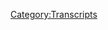 {{DEFAULTSORT:
    #_TRANSCRIPT_0206:March 4-5, 2009
}}{{Transcript
    | title         = [[206: March 4-5, 2009]]
    | caption       = [https://knowledgefight.libsyn.com/knowledge-fight-march-4-5-2009 Listen to this episode on Libsyn]
    | episodeNumber = [[206: March 4-5, 2009|206]]
    | length        = 01:55:18
}}

{{MessageBox
    | header     = Warning: Bot Generated Content
    | text       = This transcript was automatically generated by transcription software and likely contains many mistakes and misattributions. Please check the audio for definitive quotes, attribution, and context.
    | image      = N3yvass4myg91.webp
    | imagewidth = 50px
    | id         = warning
}}

{{TranscriptBlock
    | name      = Unknown Speaker
    | timestamp = 00:00:00.000
    | text      = Andy in Kansas, you're on the air, thanks for holding.
}}

{{TranscriptBlock
    | name      = Unknown Speaker
    | timestamp = 00:00:04.160
    | text      = Hello Alex, I'm a first time caller, I'm a huge fan, I love your work.
}}

{{TranscriptBlock
    | name      = Unknown Speaker
    | timestamp = 00:00:07.440
    | text      = I love you.
}}

{{TranscriptBlock
    | name      = Unknown Speaker
    | timestamp = 00:00:07.940
    | text      = Hey everybody, welcome back to Knowledge Fight, I'm Dan.
}}

{{TranscriptBlock
    | name      = Unknown Speaker
    | timestamp = 00:00:09.839
    | text      = I'm Jordan.
}}

{{TranscriptBlock
    | name      = Unknown Speaker
    | timestamp = 00:00:10.339
    | text      = We're couple dudes who like to sit around, drink novelty beverages, and talk a little bit about
}}

{{TranscriptBlock
    | name      = Unknown Speaker
    | timestamp = 00:00:14.060
    | text      = That Boy, Alex Jones.
}}

{{TranscriptBlock
    | name      = Unknown Speaker
    | timestamp = 00:00:15.560
    | text      = Indeed we are.
}}

{{TranscriptBlock
    | name      = Unknown Speaker
    | timestamp = 00:00:16.059
    | text      = Which is not how I'm going to phrase it from now on.
}}

{{TranscriptBlock
    | name      = Unknown Speaker
    | timestamp = 00:00:17.660
    | text      = No, That Boy, Alex Jones?
}}

{{TranscriptBlock
    | name      = Unknown Speaker
    | timestamp = 00:00:18.660
    | text      = Yeah, yeah.
}}

{{TranscriptBlock
    | name      = Unknown Speaker
    | timestamp = 00:00:19.160
    | text      = Hm, alright.
}}

{{TranscriptBlock
    | name      = Unknown Speaker
    | timestamp = 00:00:20.000
    | text      = Yeah.
}}

{{TranscriptBlock
    | name      = Unknown Speaker
    | timestamp = 00:00:20.800
    | text      = I feel like it's a rap reference, but I'm not sure what to.
}}

{{TranscriptBlock
    | name      = Unknown Speaker
    | timestamp = 00:00:23.399
    | text      = I don't think it is.
}}

{{TranscriptBlock
    | name      = Unknown Speaker
    | timestamp = 00:00:25.399
    | text      = I feel like...
}}

{{TranscriptBlock
    | name      = Unknown Speaker
    | timestamp = 00:00:26.059
    | text      = Or it's just a general reference entirely.
}}

{{TranscriptBlock
    | name      = Unknown Speaker
    | timestamp = 00:00:28.260
    | text      = I really feel like it's a rap song I'm unaware of.
}}

{{TranscriptBlock
    | name      = Unknown Speaker
    | timestamp = 00:00:30.260
    | text      = For any situation where somebody says That Boy.
}}

{{TranscriptBlock
    | name      = Unknown Speaker
    | timestamp = 00:00:31.260
    | text      = That Boy.
}}

{{TranscriptBlock
    | name      = Unknown Speaker
    | timestamp = 00:00:31.760
    | text      = That Boy.
}}

{{TranscriptBlock
    | name      = Unknown Speaker
    | timestamp = 00:00:32.259
    | text      = Anyway.
}}

{{TranscriptBlock
    | name      = Unknown Speaker
    | timestamp = 00:00:32.759
    | text      = Alright.
}}

{{TranscriptBlock
    | name      = Unknown Speaker
    | timestamp = 00:00:33.259
    | text      = Alex Jones.
}}

{{TranscriptBlock
    | name      = Unknown Speaker
    | timestamp = 00:00:33.759
    | text      = Dan!
}}

{{TranscriptBlock
    | name      = Unknown Speaker
    | timestamp = 00:00:34.259
    | text      = That's what we talk about.
}}

{{TranscriptBlock
    | name      = Unknown Speaker
    | timestamp = 00:00:34.759
    | text      = Yep.
}}

{{TranscriptBlock
    | name      = Unknown Speaker
    | timestamp = 00:00:35.259
    | text      = Dan.
}}

{{TranscriptBlock
    | name      = Unknown Speaker
    | timestamp = 00:00:35.759
    | text      = Yep.
}}

{{TranscriptBlock
    | name      = Unknown Speaker
    | timestamp = 00:00:36.259
    | text      = What was the first time you went swimming?
}}

{{TranscriptBlock
    | name      = Unknown Speaker
    | timestamp = 00:00:39.259
    | text      = First time I went swimming, I actually remember this, I believe.
}}

{{TranscriptBlock
    | name      = Unknown Speaker
    | timestamp = 00:00:42.259
    | text      = I'm not sure as like a really young boy, but I have a very distinct memory of, uh, so I used to live in
}}

{{TranscriptBlock
    | name      = Unknown Speaker
    | timestamp = 00:00:47.259
    | text      = Cambridge, Massachusetts, back when my dad was at Harvard.
}}

{{TranscriptBlock
    | name      = Unknown Speaker
    | timestamp = 00:00:51.259
    | text      = Uh huh.
}}

{{TranscriptBlock
    | name      = Unknown Speaker
    | timestamp = 00:00:51.759
    | text      = And...
}}

{{TranscriptBlock
    | name      = Unknown Speaker
    | timestamp = 00:00:52.259
    | text      = Whoa!
}}

{{TranscriptBlock
    | name      = Unknown Speaker
    | timestamp = 00:00:52.759
    | text      = I know, dropping names, yeah.
}}

{{TranscriptBlock
    | name      = Unknown Speaker
    | timestamp = 00:00:54.259
    | text      = Fancy!
}}

{{TranscriptBlock
    | name      = Unknown Speaker
    | timestamp = 00:00:54.759
    | text      = Whoa!
}}

{{TranscriptBlock
    | name      = Unknown Speaker
    | timestamp = 00:00:55.259
    | text      = But I moved, we moved from there when I was about seven or so.
}}

{{TranscriptBlock
    | name      = Unknown Speaker
    | timestamp = 00:01:02.259
    | text      = So before that, we went to a pool.
}}

{{TranscriptBlock
    | name      = Unknown Speaker
    | timestamp = 00:01:04.260
    | text      = And I remember I was able to, the first time I was able to dunk my head underwater.
}}

{{TranscriptBlock
    | name      = Unknown Speaker
    | timestamp = 00:01:09.260
    | text      = It was only notable because my parents were proud, and we went to the Mass House of Pizza afterwards.
}}

{{TranscriptBlock
    | name      = Unknown Speaker
    | timestamp = 00:01:14.260
    | text      = Wait.
}}

{{TranscriptBlock
    | name      = Unknown Speaker
    | timestamp = 00:01:15.260
    | text      = As a little bit of a reward.
}}

{{TranscriptBlock
    | name      = Unknown Speaker
    | timestamp = 00:01:16.260
    | text      = Because you dunked your head?
}}

{{TranscriptBlock
    | name      = Unknown Speaker
    | timestamp = 00:01:17.260
    | text      = Because I was doing so well in my swimming program.
}}

{{TranscriptBlock
    | name      = Unknown Speaker
    | timestamp = 00:01:18.260
    | text      = Oh, you were in a swimming program?
}}

{{TranscriptBlock
    | name      = Unknown Speaker
    | timestamp = 00:01:20.260
    | text      = Yeah.
}}

{{TranscriptBlock
    | name      = Unknown Speaker
    | timestamp = 00:01:20.760
    | text      = Okay.
}}

{{TranscriptBlock
    | name      = Unknown Speaker
    | timestamp = 00:01:21.260
    | text      = So this had to have been before...
}}

{{TranscriptBlock
    | name      = Unknown Speaker
    | timestamp = 00:01:22.260
    | text      = I thought it was just like a random situation where you got into a pool and you put your head underwater,
}}

{{TranscriptBlock
    | name      = Unknown Speaker
    | timestamp = 00:01:26.260
    | text      = and your parents were like,
}}

{{TranscriptBlock
    | name      = Unknown Speaker
    | timestamp = 00:01:27.260
    | text      = Yeah! We're going to get pizza! Check this shit out!
}}

{{TranscriptBlock
    | name      = Unknown Speaker
    | timestamp = 00:01:30.260
    | text      = This kid got dunked! Let's go get food!
}}

{{TranscriptBlock
    | name      = Unknown Speaker
    | timestamp = 00:01:32.260
    | text      = Yeah!
}}

{{TranscriptBlock
    | name      = Unknown Speaker
    | timestamp = 00:01:33.260
    | text      = Um, I don't know, I think, yeah, so it had to be before seven.
}}

{{TranscriptBlock
    | name      = Unknown Speaker
    | timestamp = 00:01:36.260
    | text      = Uh, I don't know how much before seven though, because most of my life is kind of a blur,
}}

{{TranscriptBlock
    | name      = Unknown Speaker
    | timestamp = 00:01:40.260
    | text      = except for like weird specific memories like that one.
}}

{{TranscriptBlock
    | name      = Unknown Speaker
    | timestamp = 00:01:43.260
    | text      = Yeah, I know!
}}

{{TranscriptBlock
    | name      = Unknown Speaker
    | timestamp = 00:01:44.260
    | text      = Yeah.
}}

{{TranscriptBlock
    | name      = Unknown Speaker
    | timestamp = 00:01:44.760
    | text      = It's very strange or weird.
}}

{{TranscriptBlock
    | name      = Unknown Speaker
    | timestamp = 00:01:46.260
    | text      = I mostly only remember that, I think, because my parents had a Mass House of Pizza magnet
}}

{{TranscriptBlock
    | name      = Unknown Speaker
    | timestamp = 00:01:50.260
    | text      = on our fridge for years and years after that.
}}

{{TranscriptBlock
    | name      = Unknown Speaker
    | timestamp = 00:01:53.260
    | text      = And that memory was associated by them telling me that story about that from the magnet.
}}

{{TranscriptBlock
    | name      = Unknown Speaker
    | timestamp = 00:01:58.260
    | text      = But otherwise, I have, I don't know, I swam.
}}

{{TranscriptBlock
    | name      = Unknown Speaker
    | timestamp = 00:02:01.260
    | text      = I almost choked to death at a pool in Missouri once because I ate a hot dog.
}}

{{TranscriptBlock
    | name      = Unknown Speaker
    | timestamp = 00:02:05.260
    | text      = I swallowed too much of it.
}}

{{TranscriptBlock
    | name      = Unknown Speaker
    | timestamp = 00:02:07.260
    | text      = I tried to get my friend Matt to recognize that I was choking and he just sort of laughed at me.
}}

{{TranscriptBlock
    | name      = Unknown Speaker
    | timestamp = 00:02:12.259
    | text      = So I threw myself on a chair.
}}

{{TranscriptBlock
    | name      = Unknown Speaker
    | timestamp = 00:02:13.259
    | text      = Oh my god, that's a metaphor for your entire goddamn life, Dan.
}}

{{TranscriptBlock
    | name      = Unknown Speaker
    | timestamp = 00:02:16.259
    | text      = It really is, more than you know.
}}

{{TranscriptBlock
    | name      = Unknown Speaker
    | timestamp = 00:02:17.259
    | text      = That's brutal. That is brutal.
}}

{{TranscriptBlock
    | name      = Unknown Speaker
    | timestamp = 00:02:19.259
    | text      = Yeah.
}}

{{TranscriptBlock
    | name      = Unknown Speaker
    | timestamp = 00:02:20.259
    | text      = I nearly drowned.
}}

{{TranscriptBlock
    | name      = Unknown Speaker
    | timestamp = 00:02:21.259
    | text      = I was in Champaign, Illinois and I didn't know how to swim yet.
}}

{{TranscriptBlock
    | name      = Unknown Speaker
    | timestamp = 00:02:24.259
    | text      = And I slipped into the deep end and I was drowning.
}}

{{TranscriptBlock
    | name      = Unknown Speaker
    | timestamp = 00:02:28.259
    | text      = And then I grabbed my brother and climbed on top of him like Sylvester Stallone in Over the Top.
}}

{{TranscriptBlock
    | name      = Unknown Speaker
    | timestamp = 00:02:34.259
    | text      = And then he drowned.
}}

{{TranscriptBlock
    | name      = Unknown Speaker
    | timestamp = 00:02:35.259
    | text      = And then he drowned!
}}

{{TranscriptBlock
    | name      = Unknown Speaker
    | timestamp = 00:02:37.259
    | text      = I was the winner.
}}

{{TranscriptBlock
    | name      = Unknown Speaker
    | timestamp = 00:02:39.259
    | text      = Oh, congratulations.
}}

{{TranscriptBlock
    | name      = Unknown Speaker
    | timestamp = 00:02:40.259
    | text      = Thank you very much.
}}

{{TranscriptBlock
    | name      = Unknown Speaker
    | timestamp = 00:02:41.259
    | text      = And thus we are able to do this podcast.
}}

{{TranscriptBlock
    | name      = Unknown Speaker
    | timestamp = 00:02:43.259
    | text      = Yeah!
}}

{{TranscriptBlock
    | name      = Unknown Speaker
    | timestamp = 00:02:44.259
    | text      = Wherein I know a lot about Alex Jones.
}}

{{TranscriptBlock
    | name      = Unknown Speaker
    | timestamp = 00:02:46.259
    | text      = And I only know what you tell me about Alex Jones, Dan.
}}

{{TranscriptBlock
    | name      = Unknown Speaker
    | timestamp = 00:02:48.259
    | text      = So on our last episode, Jordan, I'd like to thank everybody for a lot of great feedback that we got from our last episode.
}}

{{TranscriptBlock
    | name      = Unknown Speaker
    | timestamp = 00:02:54.259
    | text      = We were in 2018 and we learned that Alex Jones is starting his new career as a mid-level distributor of a multi-level marketing scheme called Juness.
}}

{{TranscriptBlock
    | name      = Unknown Speaker
    | timestamp = 00:03:05.259
    | text      = Great start.
}}

{{TranscriptBlock
    | name      = Unknown Speaker
    | timestamp = 00:03:06.259
    | text      = So we're going to, you know, I don't know how much I really want to be in the present to look at that going forward.
}}

{{TranscriptBlock
    | name      = Unknown Speaker
    | timestamp = 00:03:14.259
    | text      = Yeah, that's harsh.
}}

{{TranscriptBlock
    | name      = Unknown Speaker
    | timestamp = 00:03:15.259
    | text      = But I think that today we have just as an important of an episode from 2009.
}}

{{TranscriptBlock
    | name      = Unknown Speaker
    | timestamp = 00:03:20.259
    | text      = We are back in the past.
}}

{{TranscriptBlock
    | name      = Unknown Speaker
    | timestamp = 00:03:22.259
    | text      = Very excited about what we're going to be going over today.
}}

{{TranscriptBlock
    | name      = Unknown Speaker
    | timestamp = 00:03:24.259
    | text      = But before we get to that.
}}

{{TranscriptBlock
    | name      = Unknown Speaker
    | timestamp = 00:03:26.259
    | text      = We have to acknowledge that this is like the third time on that episode that I have tried to figure out what the name of Legends of the Fall was.
}}

{{TranscriptBlock
    | name      = Unknown Speaker
    | timestamp = 00:03:34.259
    | text      = Is that right?
}}

{{TranscriptBlock
    | name      = Unknown Speaker
    | timestamp = 00:03:35.259
    | text      = I think it was, I swear to God, we've tried that before and it did not go well.
}}

{{TranscriptBlock
    | name      = Unknown Speaker
    | timestamp = 00:03:39.259
    | text      = I kind of feel like that's just our rhythm and it feels very familiar where I don't want to talk about whatever movie you're trying to bring up.
}}

{{TranscriptBlock
    | name      = Unknown Speaker
    | timestamp = 00:03:46.259
    | text      = So I intentionally say the wrong movie and in this case Fight Club.
}}

{{TranscriptBlock
    | name      = Unknown Speaker
    | timestamp = 00:03:50.259
    | text      = But it is possible that you've been trying to pull the name Legends of the Fall for years.
}}

{{TranscriptBlock
    | name      = Unknown Speaker
    | timestamp = 00:03:55.259
    | text      = It's possible that is a theme in our show.
}}

{{TranscriptBlock
    | name      = Unknown Speaker
    | timestamp = 00:03:57.259
    | text      = But before we talk about Legends of the Fall, we've got to give a shout out to a couple of new donors.
}}

{{TranscriptBlock
    | name      = Unknown Speaker
    | timestamp = 00:04:02.259
    | text      = I'm very excited.
}}

{{TranscriptBlock
    | name      = Unknown Speaker
    | timestamp = 00:04:03.259
    | text      = I think people are responding quite well to the idea of us having goals.
}}

{{TranscriptBlock
    | name      = Unknown Speaker
    | timestamp = 00:04:07.259
    | text      = I want to thank everybody who has joined up and say, hey, we're now almost 85% of the way to having to do another documentary.
}}

{{TranscriptBlock
    | name      = Unknown Speaker
    | timestamp = 00:04:15.259
    | text      = Oh no.
}}

{{TranscriptBlock
    | name      = Unknown Speaker
    | timestamp = 00:04:16.259
    | text      = No.
}}

{{TranscriptBlock
    | name      = Unknown Speaker
    | timestamp = 00:04:17.259
    | text      = Quit donating.
}}

{{TranscriptBlock
    | name      = Unknown Speaker
    | timestamp = 00:04:18.259
    | text      = Quit donating.
}}

{{TranscriptBlock
    | name      = Unknown Speaker
    | timestamp = 00:04:19.259
    | text      = He's the one who lives off of it.
}}

{{TranscriptBlock
    | name      = Unknown Speaker
    | timestamp = 00:04:20.259
    | text      = I don't need this.
}}

{{TranscriptBlock
    | name      = Unknown Speaker
    | timestamp = 00:04:21.259
    | text      = It may come sooner than we expect.
}}

{{TranscriptBlock
    | name      = Unknown Speaker
    | timestamp = 00:04:23.259
    | text      = So there's that.
}}

{{TranscriptBlock
    | name      = Unknown Speaker
    | timestamp = 00:04:25.259
    | text      = Please give us your suggestions of what documentary you'd like us to do.
}}

{{TranscriptBlock
    | name      = Unknown Speaker
    | timestamp = 00:04:28.259
    | text      = I'd rather not do the Obama deception, but any of the police state documentaries are up for grabs.
}}

{{TranscriptBlock
    | name      = Unknown Speaker
    | timestamp = 00:04:33.259
    | text      = Yeah.
}}

{{TranscriptBlock
    | name      = Unknown Speaker
    | timestamp = 00:04:34.259
    | text      = Any of that stuff.
}}

{{TranscriptBlock
    | name      = Unknown Speaker
    | timestamp = 00:04:35.259
    | text      = A nine hour day is going to be a rough one.
}}

{{TranscriptBlock
    | name      = Unknown Speaker
    | timestamp = 00:04:38.259
    | text      = Yeah, it may be.
}}

{{TranscriptBlock
    | name      = Unknown Speaker
    | timestamp = 00:04:39.259
    | text      = Another nine hour.
}}

{{TranscriptBlock
    | name      = Unknown Speaker
    | timestamp = 00:04:40.259
    | text      = But what is not rough is my feelings about our new sponsors, donors.
}}

{{TranscriptBlock
    | name      = Unknown Speaker
    | timestamp = 00:04:44.259
    | text      = Great transition.
}}

{{TranscriptBlock
    | name      = Unknown Speaker
    | timestamp = 00:04:45.259
    | text      = Thanks.
}}

{{TranscriptBlock
    | name      = Unknown Speaker
    | timestamp = 00:04:46.259
    | text      = To someone who has just joined up with the team, we thank you so much, Paul.
}}

{{TranscriptBlock
    | name      = Unknown Speaker
    | timestamp = 00:04:49.259
    | text      = You are now a policy wonk.
}}

{{TranscriptBlock
    | name      = Unknown Speaker
    | timestamp = 00:04:51.259
    | text      = I'm a policy wonk.
}}

{{TranscriptBlock
    | name      = Unknown Speaker
    | timestamp = 00:04:52.259
    | text      = Thank you, Paul.
}}

{{TranscriptBlock
    | name      = Unknown Speaker
    | timestamp = 00:04:53.259
    | text      = Thank you very much, Paul.
}}

{{TranscriptBlock
    | name      = Unknown Speaker
    | timestamp = 00:04:54.259
    | text      = Also, I'd like to give a shout out to someone who's been around and been a big booster of the show for quite a while.
}}

{{TranscriptBlock
    | name      = Unknown Speaker
    | timestamp = 00:05:01.259
    | text      = Very thrilled to have them on board.
}}

{{TranscriptBlock
    | name      = Unknown Speaker
    | timestamp = 00:05:03.259
    | text      = Thank you so much, Lucy.
}}

{{TranscriptBlock
    | name      = Unknown Speaker
    | timestamp = 00:05:04.259
    | text      = You're now a policy wonk.
}}

{{TranscriptBlock
    | name      = Unknown Speaker
    | timestamp = 00:05:06.259
    | text      = I'm a policy wonk.
}}

{{TranscriptBlock
    | name      = Unknown Speaker
    | timestamp = 00:05:07.259
    | text      = Thank you.
}}

{{TranscriptBlock
    | name      = Unknown Speaker
    | timestamp = 00:05:08.259
    | text      = Thank you very much, Lucy.
}}

{{TranscriptBlock
    | name      = Unknown Speaker
    | timestamp = 00:05:09.259
    | text      = We appreciate it.
}}

{{TranscriptBlock
    | name      = Unknown Speaker
    | timestamp = 00:05:10.259
    | text      = Oh, so very much.
}}

{{TranscriptBlock
    | name      = Unknown Speaker
    | timestamp = 00:05:11.259
    | text      = And I would like to give a thank you to everyone who has sent me gifts on Pokemon Go.
}}

{{TranscriptBlock
    | name      = Unknown Speaker
    | timestamp = 00:05:17.259
    | text      = Thank you very much.
}}

{{TranscriptBlock
    | name      = Unknown Speaker
    | timestamp = 00:05:18.259
    | text      = We are now all good friends.
}}

{{TranscriptBlock
    | name      = Unknown Speaker
    | timestamp = 00:05:20.259
    | text      = And I've seen proof that you have a Charizard.
}}

{{TranscriptBlock
    | name      = Unknown Speaker
    | timestamp = 00:05:24.259
    | text      = I do.
}}

{{TranscriptBlock
    | name      = Unknown Speaker
    | timestamp = 00:05:25.259
    | text      = Very exciting.
}}

{{TranscriptBlock
    | name      = Unknown Speaker
    | timestamp = 00:05:26.259
    | text      = I do.
}}

{{TranscriptBlock
    | name      = Unknown Speaker
    | timestamp = 00:05:27.259
    | text      = It's a fantastic life.
}}

{{TranscriptBlock
    | name      = Unknown Speaker
    | timestamp = 00:05:28.259
    | text      = And then finally, I would like to give a shout out and thank you to someone who took their donation,
}}

{{TranscriptBlock
    | name      = Unknown Speaker
    | timestamp = 00:05:32.259
    | text      = bumped it up a little bit, and is thus a globalist.
}}

{{TranscriptBlock
    | name      = Unknown Speaker
    | timestamp = 00:05:35.259
    | text      = Thank you so much, Drew.
}}

{{TranscriptBlock
    | name      = Unknown Speaker
    | timestamp = 00:05:37.259
    | text      = I'm a policy wonk.
}}

{{TranscriptBlock
    | name      = Unknown Speaker
    | timestamp = 00:05:38.259
    | text      = Four stars.
}}

{{TranscriptBlock
    | name      = Unknown Speaker
    | timestamp = 00:05:39.259
    | text      = Go home to your mother and tell her you're brilliant.
}}

{{TranscriptBlock
    | name      = Unknown Speaker
    | timestamp = 00:05:41.259
    | text      = Someone, someone sodomite sent me a bucket of poop.
}}

{{TranscriptBlock
    | name      = Unknown Speaker
    | timestamp = 00:05:43.259
    | text      = Daddy shark.
}}

{{TranscriptBlock
    | name      = Unknown Speaker
    | timestamp = 00:05:44.259
    | text      = Bam, bam, bam, bam, bam.
}}

{{TranscriptBlock
    | name      = Unknown Speaker
    | timestamp = 00:05:46.259
    | text      = Thank you, Drew.
}}

{{TranscriptBlock
    | name      = Unknown Speaker
    | timestamp = 00:05:47.259
    | text      = Thank you very much, Drew.
}}

{{TranscriptBlock
    | name      = Unknown Speaker
    | timestamp = 00:05:48.259
    | text      = Yeah.
}}

{{TranscriptBlock
    | name      = Unknown Speaker
    | timestamp = 00:05:49.259
    | text      = So, Jordan, we're back in 2009, like I said.
}}

{{TranscriptBlock
    | name      = Unknown Speaker
    | timestamp = 00:05:52.259
    | text      = And today, hey, look, I want to be perfectly clear.
}}

{{TranscriptBlock
    | name      = Unknown Speaker
    | timestamp = 00:05:56.259
    | text      = Sure.
}}

{{TranscriptBlock
    | name      = Unknown Speaker
    | timestamp = 00:05:57.259
    | text      = Our last 2009 investigation episode, I said that, hey, I got sick and tired of listening
}}

{{TranscriptBlock
    | name      = Unknown Speaker
    | timestamp = 00:06:04.259
    | text      = to March 4th, 2009.
}}

{{TranscriptBlock
    | name      = Unknown Speaker
    | timestamp = 00:06:06.259
    | text      = Cut off halfway through.
}}

{{TranscriptBlock
    | name      = Unknown Speaker
    | timestamp = 00:06:08.259
    | text      = And boy, that was a big mistake.
}}

{{TranscriptBlock
    | name      = Unknown Speaker
    | timestamp = 00:06:09.259
    | text      = That was a big mistake.
}}

{{TranscriptBlock
    | name      = Unknown Speaker
    | timestamp = 00:06:10.259
    | text      = I will be the first to admit that that is a classic knowledge fight fuck up.
}}

{{TranscriptBlock
    | name      = Unknown Speaker
    | timestamp = 00:06:15.259
    | text      = Oh, okay.
}}

{{TranscriptBlock
    | name      = Unknown Speaker
    | timestamp = 00:06:16.259
    | text      = Perhaps the only time I've ever done that in the history of our show been like, look,
}}

{{TranscriptBlock
    | name      = Unknown Speaker
    | timestamp = 00:06:20.259
    | text      = I listen to the beginning, we'll get back to it.
}}

{{TranscriptBlock
    | name      = Unknown Speaker
    | timestamp = 00:06:23.259
    | text      = That's weird that the first time I did that, had I have not gone back and listened to the
}}

{{TranscriptBlock
    | name      = Unknown Speaker
    | timestamp = 00:06:27.259
    | text      = rest of the episode, we would have missed something massive.
}}

{{TranscriptBlock
    | name      = Unknown Speaker
    | timestamp = 00:06:30.259
    | text      = Yeah, the last time, or the few times you've done it before now, you've just been like,
}}

{{TranscriptBlock
    | name      = Unknown Speaker
    | timestamp = 00:06:36.259
    | text      = fuck this, and we've never gone back to it.
}}

{{TranscriptBlock
    | name      = Unknown Speaker
    | timestamp = 00:06:38.259
    | text      = No, but I've still listened to it.
}}

{{TranscriptBlock
    | name      = Unknown Speaker
    | timestamp = 00:06:39.259
    | text      = Oh, okay.
}}

{{TranscriptBlock
    | name      = Unknown Speaker
    | timestamp = 00:06:40.259
    | text      = I've still listened to the end of those episodes and been like, I was right to just chop it
}}

{{TranscriptBlock
    | name      = Unknown Speaker
    | timestamp = 00:06:43.259
    | text      = off there.
}}

{{TranscriptBlock
    | name      = Unknown Speaker
    | timestamp = 00:06:44.259
    | text      = Who gives a shit?
}}

{{TranscriptBlock
    | name      = Unknown Speaker
    | timestamp = 00:06:45.259
    | text      = This is the first time you've been wrong.
}}

{{TranscriptBlock
    | name      = Unknown Speaker
    | timestamp = 00:06:46.259
    | text      = Well, yeah, sure.
}}

{{TranscriptBlock
    | name      = Unknown Speaker
    | timestamp = 00:06:47.259
    | text      = Clock right once every twice a day.
}}

{{TranscriptBlock
    | name      = Unknown Speaker
    | timestamp = 00:06:49.259
    | text      = I mean, we can say that I was wrong, but I'm here to make amends and make things right
}}

{{TranscriptBlock
    | name      = Unknown Speaker
    | timestamp = 00:06:53.259
    | text      = by actually getting back to the March 4th and getting into what happened at the end
}}

{{TranscriptBlock
    | name      = Unknown Speaker
    | timestamp = 00:06:59.259
    | text      = of the show, because it's super important to our investigation.
}}

{{TranscriptBlock
    | name      = Unknown Speaker
    | timestamp = 00:07:02.259
    | text      = Then the rest of the episode will be about March 5th, 2009, where Alex does something
}}

{{TranscriptBlock
    | name      = Unknown Speaker
    | timestamp = 00:07:08.259
    | text      = wild that I think is going to be a lot of fun for everybody, except for his listeners.
}}

{{TranscriptBlock
    | name      = Unknown Speaker
    | timestamp = 00:07:14.259
    | text      = Not so fun for them.
}}

{{TranscriptBlock
    | name      = Unknown Speaker
    | timestamp = 00:07:15.259
    | text      = Not so fun for them.
}}

{{TranscriptBlock
    | name      = Unknown Speaker
    | timestamp = 00:07:16.259
    | text      = Super fun for Nick Cannon, though.
}}

{{TranscriptBlock
    | name      = Unknown Speaker
    | timestamp = 00:07:18.259
    | text      = Yes, absolutely.
}}

{{TranscriptBlock
    | name      = Unknown Speaker
    | timestamp = 00:07:19.259
    | text      = Okay.
}}

{{TranscriptBlock
    | name      = Unknown Speaker
    | timestamp = 00:07:20.259
    | text      = So here we're going to start with the March 4th.
}}

{{TranscriptBlock
    | name      = Unknown Speaker
    | timestamp = 00:07:24.259
    | text      = Alex, at the beginning of this episode, had referenced that he had a clip of George Soros
}}

{{TranscriptBlock
    | name      = Unknown Speaker
    | timestamp = 00:07:28.259
    | text      = admitting that he had crashed the price of oil intentionally.
}}

{{TranscriptBlock
    | name      = Unknown Speaker
    | timestamp = 00:07:32.259
    | text      = Right.
}}

{{TranscriptBlock
    | name      = Unknown Speaker
    | timestamp = 00:07:33.259
    | text      = At that point, I was like, fuck this.
}}

{{TranscriptBlock
    | name      = Unknown Speaker
    | timestamp = 00:07:35.259
    | text      = I looked into George Soros' comments about oil around this time, and we discussed that.
}}

{{TranscriptBlock
    | name      = Unknown Speaker
    | timestamp = 00:07:40.259
    | text      = How he's talking about the bubble that was created was largely due to over speculation
}}

{{TranscriptBlock
    | name      = Unknown Speaker
    | timestamp = 00:07:44.259
    | text      = about the price of oil and was advising people to work towards that bubble not bursting.
}}

{{TranscriptBlock
    | name      = Unknown Speaker
    | timestamp = 00:07:51.259
    | text      = Nothing to do with intentionally crashing the price of oil or anything like that.
}}

{{TranscriptBlock
    | name      = Unknown Speaker
    | timestamp = 00:07:55.259
    | text      = So I assumed that that was just going to be him saying, I have this clip.
}}

{{TranscriptBlock
    | name      = Unknown Speaker
    | timestamp = 00:07:59.259
    | text      = I didn't realize at the end of the episode he would actually play the clip.
}}

{{TranscriptBlock
    | name      = Unknown Speaker
    | timestamp = 00:08:03.259
    | text      = Oh, what?
}}

{{TranscriptBlock
    | name      = Unknown Speaker
    | timestamp = 00:08:05.259
    | text      = He doesn't do that.
}}

{{TranscriptBlock
    | name      = Unknown Speaker
    | timestamp = 00:08:06.259
    | text      = Because any time he plays the clip, it proves him wrong.
}}

{{TranscriptBlock
    | name      = Unknown Speaker
    | timestamp = 00:08:09.259
    | text      = Wouldn't you know that this is the exact same thing?
}}

{{TranscriptBlock
    | name      = Unknown Speaker
    | timestamp = 00:08:11.259
    | text      = Okay.
}}

{{TranscriptBlock
    | name      = Unknown Speaker
    | timestamp = 00:08:12.259
    | text      = Here is Alex playing the clip that he purports to say is George Soros admitting that he crashed
}}

{{TranscriptBlock
    | name      = Unknown Speaker
    | timestamp = 00:08:18.259
    | text      = the price of oil.
}}

{{TranscriptBlock
    | name      = Unknown Speaker
    | timestamp = 00:08:19.259
    | text      = See if you can get that from this clip.
}}

{{TranscriptBlock
    | name      = Unknown Speaker
    | timestamp = 00:08:23.259
    | text      = More importantly, see if you can figure out what actually is making Alex mad.
}}

{{TranscriptBlock
    | name      = Unknown Speaker
    | timestamp = 00:08:28.259
    | text      = Okay.
}}

{{TranscriptBlock
    | name      = Unknown Speaker
    | timestamp = 00:08:29.259
    | text      = Here is George Soros admitting that, oh, it's okay that oil is plunging.
}}

{{TranscriptBlock
    | name      = Unknown Speaker
    | timestamp = 00:08:32.259
    | text      = This is being used basically as a weapon to bring down the Arab states and other nations.
}}

{{TranscriptBlock
    | name      = Unknown Speaker
    | timestamp = 00:08:36.259
    | text      = Here it is.
}}

{{TranscriptBlock
    | name      = Unknown Speaker
    | timestamp = 00:08:37.259
    | text      = Bad bank efforts going on in the United States, but there's so much else to be discussed here
}}

{{TranscriptBlock
    | name      = Unknown Speaker
    | timestamp = 00:08:40.259
    | text      = because this is, after all, the world economic forum.
}}

{{TranscriptBlock
    | name      = Unknown Speaker
    | timestamp = 00:08:43.259
    | text      = Let's talk for a moment about the price of oil.
}}

{{TranscriptBlock
    | name      = Unknown Speaker
    | timestamp = 00:08:45.259
    | text      = What are the implications of $40 oil in your mind?
}}

{{TranscriptBlock
    | name      = Unknown Speaker
    | timestamp = 00:08:49.259
    | text      = Well, it's a sudden reversal of fortunes for the oil-producing countries.
}}

{{TranscriptBlock
    | name      = Unknown Speaker
    | timestamp = 00:08:54.259
    | text      = And in the Gulf states, you have quite a few bubbles popping.
}}

{{TranscriptBlock
    | name      = Unknown Speaker
    | timestamp = 00:09:03.259
    | text      = Dubai was probably the biggest real estate bubble in the world.
}}

{{TranscriptBlock
    | name      = Unknown Speaker
    | timestamp = 00:09:09.259
    | text      = And it's now bursting.
}}

{{TranscriptBlock
    | name      = Unknown Speaker
    | timestamp = 00:09:12.259
    | text      = However, it's not all bad news because the major oil-producing countries have been the
}}

{{TranscriptBlock
    | name      = Unknown Speaker
    | timestamp = 00:09:18.259
    | text      = enemies of the prevailing world order, Venezuela, Iran, Russia.
}}

{{TranscriptBlock
    | name      = Unknown Speaker
    | timestamp = 00:09:25.259
    | text      = And it's not so easy to finance a Bolivarian revolution with $40 oil.
}}

{{TranscriptBlock
    | name      = Unknown Speaker
    | timestamp = 00:09:32.259
    | text      = So I think Venezuela, Chavez, probably his days are numbered.
}}

{{TranscriptBlock
    | name      = Unknown Speaker
    | timestamp = 00:09:38.259
    | text      = And in Iran, I think that he's not going to last a year.
}}

{{TranscriptBlock
    | name      = Unknown Speaker
    | timestamp = 00:09:43.259
    | text      = I may be wrong, but I mean he's under considerable duress and his influence is going to decline.
}}

{{TranscriptBlock
    | name      = Unknown Speaker
    | timestamp = 00:09:50.259
    | text      = In Iran, Ahmadinejad is up for elections in 09.
}}

{{TranscriptBlock
    | name      = Unknown Speaker
    | timestamp = 00:09:56.259
    | text      = And unless he can provoke some incident, I think that he's liable to also be defeated
}}

{{TranscriptBlock
    | name      = Unknown Speaker
    | timestamp = 00:10:05.259
    | text      = and you may have a more reasonable regime.
}}

{{TranscriptBlock
    | name      = Unknown Speaker
    | timestamp = 00:10:09.259
    | text      = What about Russia?
}}

{{TranscriptBlock
    | name      = Unknown Speaker
    | timestamp = 00:10:10.259
    | text      = Now, Russia is more troubling because there, you see, Putin has been using oil for a number
}}

{{TranscriptBlock
    | name      = Unknown Speaker
    | timestamp = 00:10:22.259
    | text      = of reasons, to reestablish Russia's geopolitical influence, to enrich the rulers, to maintain
}}

{{TranscriptBlock
    | name      = Unknown Speaker
    | timestamp = 00:10:31.259
    | text      = themselves in power, and to bribe the rulers of the neighboring countries to gain control
}}

{{TranscriptBlock
    | name      = Unknown Speaker
    | timestamp = 00:10:37.259
    | text      = over their gas.
}}

{{TranscriptBlock
    | name      = Unknown Speaker
    | timestamp = 00:10:39.259
    | text      = But through the success, he was very popular.
}}

{{TranscriptBlock
    | name      = Unknown Speaker
    | timestamp = 00:10:45.259
    | text      = Not so easy now.
}}

{{TranscriptBlock
    | name      = Unknown Speaker
    | timestamp = 00:10:49.259
    | text      = Now, suddenly you have had a financial collapse, inflation, ruble falling, living standards
}}

{{TranscriptBlock
    | name      = Unknown Speaker
    | timestamp = 00:10:59.259
    | text      = falling, and there is a danger that he will be more adventurous trying to have some foreign
}}

{{TranscriptBlock
    | name      = Unknown Speaker
    | timestamp = 00:11:08.259
    | text      = adventure, Ukraine, whatever, to divert attention.
}}

{{TranscriptBlock
    | name      = Unknown Speaker
    | timestamp = 00:11:15.259
    | text      = I'm afraid we have to end it there.
}}

{{TranscriptBlock
    | name      = Unknown Speaker
    | timestamp = 00:11:17.259
    | text      = George Soros, I'd like to thank you very much.
}}

{{TranscriptBlock
    | name      = Unknown Speaker
    | timestamp = 00:11:18.259
    | text      = We didn't get to China, but we heard lots about Russia.
}}

{{TranscriptBlock
    | name      = Unknown Speaker
    | timestamp = 00:11:20.259
    | text      = That is George Soros live from Davos, the World Economic Forum.
}}

{{TranscriptBlock
    | name      = Unknown Speaker
    | timestamp = 00:11:24.259
    | text      = So that's the clip that Alex plays.
}}

{{TranscriptBlock
    | name      = Unknown Speaker
    | timestamp = 00:11:26.259
    | text      = And to my ears, that's mostly analysis.
}}

{{TranscriptBlock
    | name      = Unknown Speaker
    | timestamp = 00:11:30.259
    | text      = You could characterize that as economic geopolitical analysis based on what the price of oil is,
}}

{{TranscriptBlock
    | name      = Unknown Speaker
    | timestamp = 00:11:36.259
    | text      = the way that Putin was able to game the system, the way that places that are outside of the
}}

{{TranscriptBlock
    | name      = Unknown Speaker
    | timestamp = 00:11:41.259
    | text      = sphere of sort of what George Soros would call the world order, which scares Alex, but
}}

{{TranscriptBlock
    | name      = Unknown Speaker
    | timestamp = 00:11:47.259
    | text      = really is true.
}}

{{TranscriptBlock
    | name      = Unknown Speaker
    | timestamp = 00:11:48.259
    | text      = It also gives an editorial bent towards the analysis as well, saying that because oil
}}

{{TranscriptBlock
    | name      = Unknown Speaker
    | timestamp = 00:11:53.259
    | text      = has, whatever.
}}

{{TranscriptBlock
    | name      = Unknown Speaker
    | timestamp = 00:11:56.259
    | text      = Come back to the level it was before that hyperinflation.
}}

{{TranscriptBlock
    | name      = Unknown Speaker
    | timestamp = 00:11:58.259
    | text      = It has been regulated, or it's like come back to even.
}}

{{TranscriptBlock
    | name      = Unknown Speaker
    | timestamp = 00:12:01.259
    | text      = Normalized.
}}

{{TranscriptBlock
    | name      = Unknown Speaker
    | timestamp = 00:12:02.259
    | text      = Normalized.
}}

{{TranscriptBlock
    | name      = Unknown Speaker
    | timestamp = 00:12:03.259
    | text      = That's the word I was looking for.
}}

{{TranscriptBlock
    | name      = Unknown Speaker
    | timestamp = 00:12:04.259
    | text      = The countries who were relying on the oil speculation driving up the cost of oil, filling
}}

{{TranscriptBlock
    | name      = Unknown Speaker
    | timestamp = 00:12:09.259
    | text      = their coffers, had more money to invade and cause havoc and wreak havoc.
}}

{{TranscriptBlock
    | name      = Unknown Speaker
    | timestamp = 00:12:14.259
    | text      = Or to bribe leaders, as he's pointing out as it relates to Russia and Putin.
}}

{{TranscriptBlock
    | name      = Unknown Speaker
    | timestamp = 00:12:20.259
    | text      = And that makes it look to the people like they're doing a good job.
}}

{{TranscriptBlock
    | name      = Unknown Speaker
    | timestamp = 00:12:24.259
    | text      = Which is also something that we've already seen in our 2009 analysis when we were talking
}}

{{TranscriptBlock
    | name      = Unknown Speaker
    | timestamp = 00:12:28.259
    | text      = about when Russia shot off the gas that was going through Ukraine.
}}

{{TranscriptBlock
    | name      = Unknown Speaker
    | timestamp = 00:12:31.259
    | text      = And Alex said that that was Ukraine's fault.
}}

{{TranscriptBlock
    | name      = Unknown Speaker
    | timestamp = 00:12:34.259
    | text      = So we already have this, his analysis is, I don't particularly care to get into whether
}}

{{TranscriptBlock
    | name      = Unknown Speaker
    | timestamp = 00:12:41.259
    | text      = he's right or wrong or anything like that.
}}

{{TranscriptBlock
    | name      = Unknown Speaker
    | timestamp = 00:12:43.259
    | text      = That's secondary to any of my interests in this.
}}

{{TranscriptBlock
    | name      = Unknown Speaker
    | timestamp = 00:12:46.259
    | text      = I think it was two for three.
}}

{{TranscriptBlock
    | name      = Unknown Speaker
    | timestamp = 00:12:48.259
    | text      = Chavez did go down.
}}

{{TranscriptBlock
    | name      = Unknown Speaker
    | timestamp = 00:12:50.259
    | text      = Ahmadinejad didn't just yet.
}}

{{TranscriptBlock
    | name      = Unknown Speaker
    | timestamp = 00:12:52.259
    | text      = A little bit later.
}}

{{TranscriptBlock
    | name      = Unknown Speaker
    | timestamp = 00:12:54.259
    | text      = Yeah.
}}

{{TranscriptBlock
    | name      = Unknown Speaker
    | timestamp = 00:12:55.259
    | text      = Not too much longer, but not soon enough.
}}

{{TranscriptBlock
    | name      = Unknown Speaker
    | timestamp = 00:12:58.259
    | text      = Perhaps not in the time frame that he's predicting.
}}

{{TranscriptBlock
    | name      = Unknown Speaker
    | timestamp = 00:13:00.259
    | text      = And then Russia totally did some exploratory adventures.
}}

{{TranscriptBlock
    | name      = Unknown Speaker
    | timestamp = 00:13:04.259
    | text      = Some adventures in Ukraine, so to speak.
}}

{{TranscriptBlock
    | name      = Unknown Speaker
    | timestamp = 00:13:07.259
    | text      = So nowhere in that clip is he even indicating in any way that like, I crashed the price
}}

{{TranscriptBlock
    | name      = Unknown Speaker
    | timestamp = 00:13:12.259
    | text      = of oil.
}}

{{TranscriptBlock
    | name      = Unknown Speaker
    | timestamp = 00:13:13.259
    | text      = And he's saying that there are benefits to it that come from these regimes not being
}}

{{TranscriptBlock
    | name      = Unknown Speaker
    | timestamp = 00:13:17.259
    | text      = able to use the price of oil to their advantage, certainly.
}}

{{TranscriptBlock
    | name      = Unknown Speaker
    | timestamp = 00:13:20.259
    | text      = But that does not imply in any way that like, I did that shit.
}}

{{TranscriptBlock
    | name      = Unknown Speaker
    | timestamp = 00:13:24.259
    | text      = We did that.
}}

{{TranscriptBlock
    | name      = Unknown Speaker
    | timestamp = 00:13:25.259
    | text      = Oh, what up?
}}

{{TranscriptBlock
    | name      = Unknown Speaker
    | timestamp = 00:13:26.259
    | text      = We did it.
}}

{{TranscriptBlock
    | name      = Unknown Speaker
    | timestamp = 00:13:27.259
    | text      = And also, let's remember, along with Putin, Venezuela, Iran, Alex's dad lost a lot of
}}

{{TranscriptBlock
    | name      = Unknown Speaker
    | timestamp = 00:13:34.259
    | text      = money because of that, too.
}}

{{TranscriptBlock
    | name      = Unknown Speaker
    | timestamp = 00:13:36.259
    | text      = So you might have something personal going on there as well.
}}

{{TranscriptBlock
    | name      = Unknown Speaker
    | timestamp = 00:13:39.259
    | text      = I don't know if that's necessarily the piece of it.
}}

{{TranscriptBlock
    | name      = Unknown Speaker
    | timestamp = 00:13:41.259
    | text      = But it's interesting because he plays that clip and then he comes back to it a little
}}

{{TranscriptBlock
    | name      = Unknown Speaker
    | timestamp = 00:13:44.259
    | text      = bit later, and let's see what his analysis focuses on.
}}

{{TranscriptBlock
    | name      = Unknown Speaker
    | timestamp = 00:13:47.259
    | text      = Does it focus on Iran?
}}

{{TranscriptBlock
    | name      = Unknown Speaker
    | timestamp = 00:13:48.259
    | text      = Does it focus on Venezuela?
}}

{{TranscriptBlock
    | name      = Unknown Speaker
    | timestamp = 00:13:49.259
    | text      = Boy, I'm going to go with no.
}}

{{TranscriptBlock
    | name      = Unknown Speaker
    | timestamp = 00:13:51.259
    | text      = Now, remember, Lindsey Williams, months before they snuck attack Russia-controlled territory
}}

{{TranscriptBlock
    | name      = Unknown Speaker
    | timestamp = 00:13:57.259
    | text      = in Georgia since the early 90s, historically part of Russia, he said they're also going
}}

{{TranscriptBlock
    | name      = Unknown Speaker
    | timestamp = 00:14:04.259
    | text      = to start stuff with Russia.
}}

{{TranscriptBlock
    | name      = Unknown Speaker
    | timestamp = 00:14:05.259
    | text      = No one was even talking about that.
}}

{{TranscriptBlock
    | name      = Unknown Speaker
    | timestamp = 00:14:06.259
    | text      = That just came out of the clear blue one morning, but Lindsey was right.
}}

{{TranscriptBlock
    | name      = Unknown Speaker
    | timestamp = 00:14:09.259
    | text      = Oh, it so did not.
}}

{{TranscriptBlock
    | name      = Unknown Speaker
    | timestamp = 00:14:10.259
    | text      = I played that, Lindsey Williams, because I wanted to, you know, have you be able to comment
}}

{{TranscriptBlock
    | name      = Unknown Speaker
    | timestamp = 00:14:15.259
    | text      = before we get into the latest developments on why do you think the elite are now basically
}}

{{TranscriptBlock
    | name      = Unknown Speaker
    | timestamp = 00:14:19.259
    | text      = admitting everything that you were saying, but you said it before it was even announced
}}

{{TranscriptBlock
    | name      = Unknown Speaker
    | timestamp = 00:14:23.259
    | text      = or it even happened.
}}

{{TranscriptBlock
    | name      = Unknown Speaker
    | timestamp = 00:14:24.259
    | text      = Well, Alex, you have to understand, I'm just an ordinary, everyday guy.
}}

{{TranscriptBlock
    | name      = Unknown Speaker
    | timestamp = 00:14:28.259
    | text      = Who is this guy?
}}

{{TranscriptBlock
    | name      = Unknown Speaker
    | timestamp = 00:14:29.259
    | text      = Just like every other man every morning.
}}

{{TranscriptBlock
    | name      = Unknown Speaker
    | timestamp = 00:14:30.259
    | text      = Jesus.
}}

{{TranscriptBlock
    | name      = Unknown Speaker
    | timestamp = 00:14:31.259
    | text      = Well, I'm just an uncharted caveman, Lloyd.
}}

{{TranscriptBlock
    | name      = Unknown Speaker
    | timestamp = 00:14:32.259
    | text      = I had the privilege of living with the elite of the world for three years.
}}

{{TranscriptBlock
    | name      = Unknown Speaker
    | timestamp = 00:14:37.259
    | text      = As a result, I've kept in touch with some of them, and they have kept in touch with
}}

{{TranscriptBlock
    | name      = Unknown Speaker
    | timestamp = 00:14:42.259
    | text      = me sometimes over these past 35 years.
}}

{{TranscriptBlock
    | name      = Unknown Speaker
    | timestamp = 00:14:45.259
    | text      = They knew in advance, Alex, folks, I plead with you, everybody out in this audience today,
}}

{{TranscriptBlock
    | name      = Unknown Speaker
    | timestamp = 00:14:52.259
    | text      = I beg of you, please listen and believe every word Alex Jones is saying.
}}

{{TranscriptBlock
    | name      = Unknown Speaker
    | timestamp = 00:14:59.259
    | text      = He has tried to tell you for years.
}}

{{TranscriptBlock
    | name      = Unknown Speaker
    | timestamp = 00:15:01.259
    | text      = All right.
}}

{{TranscriptBlock
    | name      = Unknown Speaker
    | timestamp = 00:15:02.259
    | text      = So this is Lindsey Williams, the guy who is a absolute shill and a liar trying to pitch
}}

{{TranscriptBlock
    | name      = Unknown Speaker
    | timestamp = 00:15:07.259
    | text      = his DVDs that he sells, presenting this idea that he, because he was a chaplain at an
}}

{{TranscriptBlock
    | name      = Unknown Speaker
    | timestamp = 00:15:12.259
    | text      = oil derrick or something like that, he has inside information.
}}

{{TranscriptBlock
    | name      = Unknown Speaker
    | timestamp = 00:15:16.259
    | text      = We went over him a couple episodes ago.
}}

{{TranscriptBlock
    | name      = Unknown Speaker
    | timestamp = 00:15:18.259
    | text      = He is a scam artist that even the Infowars community on their message boards are like,
}}

{{TranscriptBlock
    | name      = Unknown Speaker
    | timestamp = 00:15:23.259
    | text      = stop having him on.
}}

{{TranscriptBlock
    | name      = Unknown Speaker
    | timestamp = 00:15:25.259
    | text      = Because also in that clip, clearly he has no idea what anybody was talking about, and
}}

{{TranscriptBlock
    | name      = Unknown Speaker
    | timestamp = 00:15:30.259
    | text      = he was just kind of rambling on just like, well, you know, I was around those people
}}

{{TranscriptBlock
    | name      = Unknown Speaker
    | timestamp = 00:15:35.259
    | text      = and all I can tell you is to listen to what Alex says.
}}

{{TranscriptBlock
    | name      = Unknown Speaker
    | timestamp = 00:15:38.259
    | text      = And believe every word of it.
}}

{{TranscriptBlock
    | name      = Unknown Speaker
    | timestamp = 00:15:40.259
    | text      = Because I don't know anything about it.
}}

{{TranscriptBlock
    | name      = Unknown Speaker
    | timestamp = 00:15:42.259
    | text      = But also that's what we see over and over again with the guests that have staying power.
}}

{{TranscriptBlock
    | name      = Unknown Speaker
    | timestamp = 00:15:47.259
    | text      = They butter Alex up and really flatter him.
}}

{{TranscriptBlock
    | name      = Unknown Speaker
    | timestamp = 00:15:50.259
    | text      = So he knows that part of the game and God bless him for it.
}}

{{TranscriptBlock
    | name      = Unknown Speaker
    | timestamp = 00:15:53.259
    | text      = But...
}}

{{TranscriptBlock
    | name      = Unknown Speaker
    | timestamp = 00:15:54.259
    | text      = Really?
}}

{{TranscriptBlock
    | name      = Unknown Speaker
    | timestamp = 00:15:55.259
    | text      = I don't know.
}}

{{TranscriptBlock
    | name      = Unknown Speaker
    | timestamp = 00:15:56.259
    | text      = I mean, it's strategically a good move for someone as a guest on his show.
}}

{{TranscriptBlock
    | name      = Unknown Speaker
    | timestamp = 00:15:59.259
    | text      = Right.
}}

{{TranscriptBlock
    | name      = Unknown Speaker
    | timestamp = 00:16:00.259
    | text      = No, no, no.
}}

{{TranscriptBlock
    | name      = Unknown Speaker
    | timestamp = 00:16:01.259
    | text      = I'm for that.
}}

{{TranscriptBlock
    | name      = Unknown Speaker
    | timestamp = 00:16:02.259
    | text      = So Alex's main analysis seems to be about Russia.
}}

{{TranscriptBlock
    | name      = Unknown Speaker
    | timestamp = 00:16:04.259
    | text      = It seems to be about how the 8808, the South Ossession and Abkhazian separatists that
}}

{{TranscriptBlock
    | name      = Unknown Speaker
    | timestamp = 00:16:14.259
    | text      = attacked Georgia, he's using that as like, hey, that was a sneak attack against Russian-held
}}

{{TranscriptBlock
    | name      = Unknown Speaker
    | timestamp = 00:16:20.259
    | text      = territories.
}}

{{TranscriptBlock
    | name      = Unknown Speaker
    | timestamp = 00:16:21.259
    | text      = It was ethnic cleansing against native Georgians.
}}

{{TranscriptBlock
    | name      = Unknown Speaker
    | timestamp = 00:16:23.259
    | text      = Used to be part of the Soviet Union.
}}

{{TranscriptBlock
    | name      = Unknown Speaker
    | timestamp = 00:16:25.259
    | text      = Right, right.
}}

{{TranscriptBlock
    | name      = Unknown Speaker
    | timestamp = 00:16:26.259
    | text      = So technically it still is.
}}

{{TranscriptBlock
    | name      = Unknown Speaker
    | timestamp = 00:16:27.259
    | text      = It always will be.
}}

{{TranscriptBlock
    | name      = Unknown Speaker
    | timestamp = 00:16:28.259
    | text      = Technically it still is.
}}

{{TranscriptBlock
    | name      = Unknown Speaker
    | timestamp = 00:16:29.259
    | text      = Right.
}}

{{TranscriptBlock
    | name      = Unknown Speaker
    | timestamp = 00:16:30.259
    | text      = You know?
}}

{{TranscriptBlock
    | name      = Unknown Speaker
    | timestamp = 00:16:31.259
    | text      = Much like Texas is a part of Mexico still.
}}

{{TranscriptBlock
    | name      = Unknown Speaker
    | timestamp = 00:16:33.259
    | text      = Right.
}}

{{TranscriptBlock
    | name      = Unknown Speaker
    | timestamp = 00:16:34.259
    | text      = Absolutely.
}}

{{TranscriptBlock
    | name      = Unknown Speaker
    | timestamp = 00:16:35.259
    | text      = Remember the Alamo.
}}

{{TranscriptBlock
    | name      = Unknown Speaker
    | timestamp = 00:16:36.259
    | text      = His analysis of this and clearly what has set him off about Soros' comments, because
}}

{{TranscriptBlock
    | name      = Unknown Speaker
    | timestamp = 00:16:39.259
    | text      = it's not that he's saying that he did this, he crashed the price of oil, because that's
}}

{{TranscriptBlock
    | name      = Unknown Speaker
    | timestamp = 00:16:43.259
    | text      = nowhere in the clip.
}}

{{TranscriptBlock
    | name      = Unknown Speaker
    | timestamp = 00:16:44.259
    | text      = He's getting defensive about the idea that Soros is against Russia.
}}

{{TranscriptBlock
    | name      = Unknown Speaker
    | timestamp = 00:16:48.259
    | text      = Holy shit.
}}

{{TranscriptBlock
    | name      = Unknown Speaker
    | timestamp = 00:16:49.259
    | text      = Isn't this exactly what we predicted?
}}

{{TranscriptBlock
    | name      = Unknown Speaker
    | timestamp = 00:16:51.259
    | text      = I don't know.
}}

{{TranscriptBlock
    | name      = Unknown Speaker
    | timestamp = 00:16:53.259
    | text      = I still don't know if this is enough in terms of, like I'm not satisfied with the investigation
}}

{{TranscriptBlock
    | name      = Unknown Speaker
    | timestamp = 00:17:00.259
    | text      = of when does he start talking about Soros and shit like that, just to make a clear-cut
}}

{{TranscriptBlock
    | name      = Unknown Speaker
    | timestamp = 00:17:04.259
    | text      = case that this is it.
}}

{{TranscriptBlock
    | name      = Unknown Speaker
    | timestamp = 00:17:05.259
    | text      = Right.
}}

{{TranscriptBlock
    | name      = Unknown Speaker
    | timestamp = 00:17:06.259
    | text      = I still need to listen to a bit more to figure out like the ins and outs of it, because he's
}}

{{TranscriptBlock
    | name      = Unknown Speaker
    | timestamp = 00:17:10.259
    | text      = still not saying George Soros is a demon who runs everything.
}}

{{TranscriptBlock
    | name      = Unknown Speaker
    | timestamp = 00:17:13.259
    | text      = Right.
}}

{{TranscriptBlock
    | name      = Unknown Speaker
    | timestamp = 00:17:14.259
    | text      = But this does have the germination of a thought.
}}

{{TranscriptBlock
    | name      = Unknown Speaker
    | timestamp = 00:17:16.259
    | text      = Yeah, yeah.
}}

{{TranscriptBlock
    | name      = Unknown Speaker
    | timestamp = 00:17:17.259
    | text      = I mean, this is pretty big.
}}

{{TranscriptBlock
    | name      = Unknown Speaker
    | timestamp = 00:17:18.259
    | text      = It's hard to, yeah, yeah.
}}

{{TranscriptBlock
    | name      = Unknown Speaker
    | timestamp = 00:17:19.259
    | text      = And the fact that it's connected to Russia very clearly means...
}}

{{TranscriptBlock
    | name      = Unknown Speaker
    | timestamp = 00:17:23.259
    | text      = And the fact that we know Russia is communicated with Alex Jones, not to the level that they
}}

{{TranscriptBlock
    | name      = Unknown Speaker
    | timestamp = 00:17:30.259
    | text      = would later.
}}

{{TranscriptBlock
    | name      = Unknown Speaker
    | timestamp = 00:17:31.259
    | text      = Well, we don't know that.
}}

{{TranscriptBlock
    | name      = Unknown Speaker
    | timestamp = 00:17:32.259
    | text      = We don't know the date on that.
}}

{{TranscriptBlock
    | name      = Unknown Speaker
    | timestamp = 00:17:33.259
    | text      = Oh, that's true.
}}

{{TranscriptBlock
    | name      = Unknown Speaker
    | timestamp = 00:17:34.259
    | text      = He has been an RT at this point in time, right?
}}

{{TranscriptBlock
    | name      = Unknown Speaker
    | timestamp = 00:17:36.259
    | text      = Yes, absolutely.
}}

{{TranscriptBlock
    | name      = Unknown Speaker
    | timestamp = 00:17:37.259
    | text      = So at the very least, we know that somebody is able to contact him.
}}

{{TranscriptBlock
    | name      = Unknown Speaker
    | timestamp = 00:17:40.859
    | text      = Yes.
}}

{{TranscriptBlock
    | name      = Unknown Speaker
    | timestamp = 00:17:41.859
    | text      = And perhaps if he were to, out of the blue, start criticizing George Soros, it's possible
}}

{{TranscriptBlock
    | name      = Unknown Speaker
    | timestamp = 00:17:47.420
    | text      = somebody may have listened to the show and been like, hey, we like it when you criticize
}}

{{TranscriptBlock
    | name      = Unknown Speaker
    | timestamp = 00:17:52.380
    | text      = George Soros.
}}

{{TranscriptBlock
    | name      = Unknown Speaker
    | timestamp = 00:17:53.380
    | text      = That was good stuff.
}}

{{TranscriptBlock
    | name      = Unknown Speaker
    | timestamp = 00:17:54.660
    | text      = Perhaps you should continue doing so.
}}

{{TranscriptBlock
    | name      = Unknown Speaker
    | timestamp = 00:17:56.460
    | text      = I mean, that's too speculative on our part, but it is possible.
}}

{{TranscriptBlock
    | name      = Unknown Speaker
    | timestamp = 00:18:01.240
    | text      = It's plausible, I would argue.
}}

{{TranscriptBlock
    | name      = Unknown Speaker
    | timestamp = 00:18:02.900
    | text      = Sure, sure.
}}

{{TranscriptBlock
    | name      = Unknown Speaker
    | timestamp = 00:18:03.900
    | text      = It has a certain narrative reality to it.
}}

{{TranscriptBlock
    | name      = Unknown Speaker
    | timestamp = 00:18:07.980
    | text      = Yeah.
}}

{{TranscriptBlock
    | name      = Unknown Speaker
    | timestamp = 00:18:08.980
    | text      = But we can't say for sure, although it is just fascinating that this is sort of where
}}

{{TranscriptBlock
    | name      = Unknown Speaker
    | timestamp = 00:18:14.339
    | text      = things  -  I mean, at least a prologue to him being anti-George Soros as a demon and
}}

{{TranscriptBlock
    | name      = Unknown Speaker
    | timestamp = 00:18:22.099
    | text      = stuff like that.
}}

{{TranscriptBlock
    | name      = Unknown Speaker
    | timestamp = 00:18:24.259
    | text      = So we move on now to the fifth.
}}

{{TranscriptBlock
    | name      = Unknown Speaker
    | timestamp = 00:18:28.059
    | text      = I think it's really important that I need to really just put a button on this.
}}

{{TranscriptBlock
    | name      = Unknown Speaker
    | timestamp = 00:18:31.180
    | text      = Soros didn't say in any way that they had anything to do with crashing the price of
}}

{{TranscriptBlock
    | name      = Unknown Speaker
    | timestamp = 00:18:35.220
    | text      = oil.
}}

{{TranscriptBlock
    | name      = Unknown Speaker
    | timestamp = 00:18:36.220
    | text      = Alex is absolutely saying that that clip proves that.
}}

{{TranscriptBlock
    | name      = Unknown Speaker
    | timestamp = 00:18:38.819
    | text      = Yeah, if it was on  -
}}

{{TranscriptBlock
    | name      = Unknown Speaker
    | timestamp = 00:18:39.819
    | text      = It doesn't say that at all.
}}

{{TranscriptBlock
    | name      = Unknown Speaker
    | timestamp = 00:18:40.819
    | text      = If it was on fucking mad money, it would be the same analysis, but he would hit something
}}

{{TranscriptBlock
    | name      = Unknown Speaker
    | timestamp = 00:18:45.180
    | text      = with a bat.
}}

{{TranscriptBlock
    | name      = Unknown Speaker
    | timestamp = 00:18:46.180
    | text      = It would be the same shit.
}}

{{TranscriptBlock
    | name      = Unknown Speaker
    | timestamp = 00:18:47.740
    | text      = And also, that was very obvious stuff.
}}

{{TranscriptBlock
    | name      = Unknown Speaker
    | timestamp = 00:18:50.259
    | text      = Yeah.
}}

{{TranscriptBlock
    | name      = Unknown Speaker
    | timestamp = 00:18:51.259
    | text      = Like, oh, this country that was previously flush with cash is now in a depression, so
}}

{{TranscriptBlock
    | name      = Unknown Speaker
    | timestamp = 00:18:57.099
    | text      = the leaders who presumably are no longer popular might be kicked out.
}}

{{TranscriptBlock
    | name      = Unknown Speaker
    | timestamp = 00:19:02.000
    | text      = They're going to have a much more difficult time getting away with the things that they
}}

{{TranscriptBlock
    | name      = Unknown Speaker
    | timestamp = 00:19:04.980
    | text      = have been getting away with now that they don't have those oil revenues that came
}}

{{TranscriptBlock
    | name      = Unknown Speaker
    | timestamp = 00:19:08.779
    | text      = from a hyperinflated price point on oil.
}}

{{TranscriptBlock
    | name      = Unknown Speaker
    | timestamp = 00:19:11.299
    | text      = Yeah, that's good analysis, but it's not exactly, like, mind-blowing analysis.
}}

{{TranscriptBlock
    | name      = Unknown Speaker
    | timestamp = 00:19:15.859
    | text      = Also, the secondary aspect of it is the price of oil coming down means it's cheaper for
}}

{{TranscriptBlock
    | name      = Unknown Speaker
    | timestamp = 00:19:20.460
    | text      = people to buy gas for their cars.
}}

{{TranscriptBlock
    | name      = Unknown Speaker
    | timestamp = 00:19:23.660
    | text      = Why is Alex so invested in the price of oil being super high and therefore more expensive
}}

{{TranscriptBlock
    | name      = Unknown Speaker
    | timestamp = 00:19:28.539
    | text      = for Johnny Lunchpail?
}}

{{TranscriptBlock
    | name      = Unknown Speaker
    | timestamp = 00:19:30.380
    | text      = Dan.
}}

{{TranscriptBlock
    | name      = Unknown Speaker
    | timestamp = 00:19:31.380
    | text      = Dan.
}}

{{TranscriptBlock
    | name      = Unknown Speaker
    | timestamp = 00:19:32.380
    | text      = Dan.
}}

{{TranscriptBlock
    | name      = Unknown Speaker
    | timestamp = 00:19:33.380
    | text      = I know.
}}

{{TranscriptBlock
    | name      = Unknown Speaker
    | timestamp = 00:19:34.380
    | text      = He cares about the little man.
}}

{{TranscriptBlock
    | name      = Unknown Speaker
    | timestamp = 00:19:35.380
    | text      = I know.
}}

{{TranscriptBlock
    | name      = Unknown Speaker
    | timestamp = 00:19:36.380
    | text      = He cares about the middle class.
}}

{{TranscriptBlock
    | name      = Unknown Speaker
    | timestamp = 00:19:37.380
    | text      = We've got the strongest middle class in the place.
}}

{{TranscriptBlock
    | name      = Unknown Speaker
    | timestamp = 00:19:38.380
    | text      = It's very weird.
}}

{{TranscriptBlock
    | name      = Unknown Speaker
    | timestamp = 00:19:39.500
    | text      = So we move on to the fifth, and man, oh, man, Alex is coming in hot, hot on the fifth.
}}

{{TranscriptBlock
    | name      = Unknown Speaker
    | timestamp = 00:19:47.819
    | text      = I thought when I listened to the rest of the fourth, I was like, oh, shit.
}}

{{TranscriptBlock
    | name      = Unknown Speaker
    | timestamp = 00:19:51.619
    | text      = This is going to be the point where Alex brings in the already existing 10th Amendment narrative
}}

{{TranscriptBlock
    | name      = Unknown Speaker
    | timestamp = 00:19:57.579
    | text      = that he's been spreading for the last month of his show.
}}

{{TranscriptBlock
    | name      = Unknown Speaker
    | timestamp = 00:20:01.579
    | text      = He's going to now have this Soros crash to gas.
}}

{{TranscriptBlock
    | name      = Unknown Speaker
    | timestamp = 00:20:04.740
    | text      = It's going to sort of mutate into something.
}}

{{TranscriptBlock
    | name      = Unknown Speaker
    | timestamp = 00:20:07.119
    | text      = It's going to combine.
}}

{{TranscriptBlock
    | name      = Unknown Speaker
    | timestamp = 00:20:08.500
    | text      = The Tea Party is going on already.
}}

{{TranscriptBlock
    | name      = Unknown Speaker
    | timestamp = 00:20:11.420
    | text      = There's a lot of weirdos who are starting to come on Fox News.
}}

{{TranscriptBlock
    | name      = Unknown Speaker
    | timestamp = 00:20:14.539
    | text      = Glenn Beck is becoming a little bit more ascendant within that right wing community.
}}

{{TranscriptBlock
    | name      = Unknown Speaker
    | timestamp = 00:20:19.500
    | text      = I thought like, oh, I-
}}

{{TranscriptBlock
    | name      = Unknown Speaker
    | timestamp = 00:20:20.500
    | text      = You think he's going to zig in and said he's Oggs.
}}

{{TranscriptBlock
    | name      = Unknown Speaker
    | timestamp = 00:20:22.420
    | text      = I thought I saw like, okay, this is going to start.
}}

{{TranscriptBlock
    | name      = Unknown Speaker
    | timestamp = 00:20:27.460
    | text      = And so when he says this at the beginning-
}}

{{TranscriptBlock
    | name      = Unknown Speaker
    | timestamp = 00:20:29.579
    | text      = Fooled again, Dan.
}}

{{TranscriptBlock
    | name      = Unknown Speaker
    | timestamp = 00:20:30.859
    | text      = Maybe not.
}}

{{TranscriptBlock
    | name      = Unknown Speaker
    | timestamp = 00:20:31.859
    | text      = When he says this at the beginning of the show, I think that's where it's going.
}}

{{TranscriptBlock
    | name      = Unknown Speaker
    | timestamp = 00:20:36.660
    | text      = Usually every five, six months or so, I will say, prepare yourselves for this information.
}}

{{TranscriptBlock
    | name      = Unknown Speaker
    | timestamp = 00:20:44.859
    | text      = Fill your hands.
}}

{{TranscriptBlock
    | name      = Unknown Speaker
    | timestamp = 00:20:45.859
    | text      = Stop traffic.
}}

{{TranscriptBlock
    | name      = Unknown Speaker
    | timestamp = 00:20:46.859
    | text      = It is that important.
}}

{{TranscriptBlock
    | name      = Unknown Speaker
    | timestamp = 00:20:47.859
    | text      = I don't want this information I'm covering to be lost in the overall chatter of my coverage
}}

{{TranscriptBlock
    | name      = Unknown Speaker
    | timestamp = 00:20:51.700
    | text      = of the panoptagon or the pantheon or the panacea-
}}

{{TranscriptBlock
    | name      = Unknown Speaker
    | timestamp = 00:20:56.819
    | text      = Nope.
}}

{{TranscriptBlock
    | name      = Unknown Speaker
    | timestamp = 00:20:57.819
    | text      = None of those.
}}

{{TranscriptBlock
    | name      = Unknown Speaker
    | timestamp = 00:20:58.819
    | text      = The coracopia-
}}

{{TranscriptBlock
    | name      = Unknown Speaker
    | timestamp = 00:20:59.819
    | text      = Uh-uh.
}}

{{TranscriptBlock
    | name      = Unknown Speaker
    | timestamp = 00:21:00.819
    | text      = Of things happening in the world.
}}

{{TranscriptBlock
    | name      = Unknown Speaker
    | timestamp = 00:21:01.819
    | text      = Still no.
}}

{{TranscriptBlock
    | name      = Unknown Speaker
    | timestamp = 00:21:02.819
    | text      = Still, still somehow incorrect on all the stars you read.
}}

{{TranscriptBlock
    | name      = Unknown Speaker
    | timestamp = 00:21:13.180
    | text      = Normally it is every six months to a year that I come across something this big, this
}}

{{TranscriptBlock
    | name      = Unknown Speaker
    | timestamp = 00:21:17.779
    | text      = important, this insane, this out of control.
}}

{{TranscriptBlock
    | name      = Unknown Speaker
    | timestamp = 00:21:20.539
    | text      = Usually when I have a special-
}}

{{TranscriptBlock
    | name      = Unknown Speaker
    | timestamp = 00:21:22.539
    | text      = Because things are accelerating, like birth pains, they're getting closer and closer together.
}}

{{TranscriptBlock
    | name      = Unknown Speaker
    | timestamp = 00:21:26.220
    | text      = The last time we did this was January 27th of this year-
}}

{{TranscriptBlock
    | name      = Unknown Speaker
    | timestamp = 00:21:29.460
    | text      = 1984.
}}

{{TranscriptBlock
    | name      = Unknown Speaker
    | timestamp = 00:21:30.460
    | text      = Well, just a month and eight, nine days ago.
}}

{{TranscriptBlock
    | name      = Unknown Speaker
    | timestamp = 00:21:34.740
    | text      = That was when he had the proof that FEMA camps were being created and they're going to try
}}

{{TranscriptBlock
    | name      = Unknown Speaker
    | timestamp = 00:21:38.740
    | text      = and shove you in them.
}}

{{TranscriptBlock
    | name      = Unknown Speaker
    | timestamp = 00:21:40.299
    | text      = Stop traffic.
}}

{{TranscriptBlock
    | name      = Unknown Speaker
    | timestamp = 00:21:41.299
    | text      = So that was the last time that he got all crazy.
}}

{{TranscriptBlock
    | name      = Unknown Speaker
    | timestamp = 00:21:43.380
    | text      = The reason that I kept that clip in as long as I did was because he's talking about the
}}

{{TranscriptBlock
    | name      = Unknown Speaker
    | timestamp = 00:21:47.319
    | text      = birth pains and things are accelerating and stuff like that.
}}

{{TranscriptBlock
    | name      = Unknown Speaker
    | timestamp = 00:21:50.539
    | text      = Right.
}}

{{TranscriptBlock
    | name      = Unknown Speaker
    | timestamp = 00:21:51.539
    | text      = That's exactly-
}}

{{TranscriptBlock
    | name      = Unknown Speaker
    | timestamp = 00:21:52.539
    | text      = So you're thinking Tea Party.
}}

{{TranscriptBlock
    | name      = Unknown Speaker
    | timestamp = 00:21:53.539
    | text      = But that's the same language that he used later with Trump, about the idea that time
}}

{{TranscriptBlock
    | name      = Unknown Speaker
    | timestamp = 00:21:58.039
    | text      = is accelerating, things are coming closer together, there's birth pains of this new
}}

{{TranscriptBlock
    | name      = Unknown Speaker
    | timestamp = 00:22:03.099
    | text      = patriot-
}}

{{TranscriptBlock
    | name      = Unknown Speaker
    | timestamp = 00:22:04.099
    | text      = This phoenix that shall rise from the ashes of the old republic.
}}

{{TranscriptBlock
    | name      = Unknown Speaker
    | timestamp = 00:22:09.180
    | text      = Exactly.
}}

{{TranscriptBlock
    | name      = Unknown Speaker
    | timestamp = 00:22:10.180
    | text      = So when he uses that language, I'm like, maybe that's compartmentalized in the part of his
}}

{{TranscriptBlock
    | name      = Unknown Speaker
    | timestamp = 00:22:13.259
    | text      = brain that is only for patriot resurgences.
}}

{{TranscriptBlock
    | name      = Unknown Speaker
    | timestamp = 00:22:15.819
    | text      = And he's starting to like, maybe this is it, maybe-
}}

{{TranscriptBlock
    | name      = Unknown Speaker
    | timestamp = 00:22:18.940
    | text      = White supremacist resurgences.
}}

{{TranscriptBlock
    | name      = Unknown Speaker
    | timestamp = 00:22:20.339
    | text      = Hold on.
}}

{{TranscriptBlock
    | name      = Unknown Speaker
    | timestamp = 00:22:21.339
    | text      = I was like, this is the Tea Party.
}}

{{TranscriptBlock
    | name      = Unknown Speaker
    | timestamp = 00:22:23.680
    | text      = It's gotta be, right?
}}

{{TranscriptBlock
    | name      = Unknown Speaker
    | timestamp = 00:22:24.740
    | text      = It's gotta be.
}}

{{TranscriptBlock
    | name      = Unknown Speaker
    | timestamp = 00:22:25.740
    | text      = Nope.
}}

{{TranscriptBlock
    | name      = Unknown Speaker
    | timestamp = 00:22:26.740
    | text      = Definitely not.
}}

{{TranscriptBlock
    | name      = Unknown Speaker
    | timestamp = 00:22:27.740
    | text      = So he moves along and he cucks out his own FEMA camp story in favor of promoting this
}}

{{TranscriptBlock
    | name      = Unknown Speaker
    | timestamp = 00:22:34.819
    | text      = story that he has for today.
}}

{{TranscriptBlock
    | name      = Unknown Speaker
    | timestamp = 00:22:37.259
    | text      = Now that said, this story that I said was a red alert a month ago-
}}

{{TranscriptBlock
    | name      = Unknown Speaker
    | timestamp = 00:22:42.000
    | text      = The FEMA camps.
}}

{{TranscriptBlock
    | name      = Unknown Speaker
    | timestamp = 00:22:43.000
    | text      = Is nothing.
}}

{{TranscriptBlock
    | name      = Unknown Speaker
    | timestamp = 00:22:44.180
    | text      = This story is nothing.
}}

{{TranscriptBlock
    | name      = Unknown Speaker
    | timestamp = 00:22:45.180
    | text      = Agreed.
}}

{{TranscriptBlock
    | name      = Unknown Speaker
    | timestamp = 00:22:46.180
    | text      = Nothing.
}}

{{TranscriptBlock
    | name      = Unknown Speaker
    | timestamp = 00:22:47.180
    | text      = Agreed.
}}

{{TranscriptBlock
    | name      = Unknown Speaker
    | timestamp = 00:22:48.180
    | text      = Agreed.
}}

{{TranscriptBlock
    | name      = Unknown Speaker
    | timestamp = 00:22:49.180
    | text      = I'm gonna say that again.
}}

{{TranscriptBlock
    | name      = Unknown Speaker
    | timestamp = 00:22:51.619
    | text      = Nothing compared to what we're going to cover.
}}

{{TranscriptBlock
    | name      = Unknown Speaker
    | timestamp = 00:22:54.140
    | text      = Dumps like a truck.
}}

{{TranscriptBlock
    | name      = Unknown Speaker
    | timestamp = 00:22:55.140
    | text      = This is nothing.
}}

{{TranscriptBlock
    | name      = Unknown Speaker
    | timestamp = 00:22:56.140
    | text      = When I saw this story last night and then spent hours researching it and confirmed it
}}

{{TranscriptBlock
    | name      = Unknown Speaker
    | timestamp = 00:23:03.660
    | text      = was accurate, I had trouble sleeping.
}}

{{TranscriptBlock
    | name      = Unknown Speaker
    | timestamp = 00:23:07.539
    | text      = I basically became upset at my stomach.
}}

{{TranscriptBlock
    | name      = Unknown Speaker
    | timestamp = 00:23:11.220
    | text      = First of all, I love that-
}}

{{TranscriptBlock
    | name      = Unknown Speaker
    | timestamp = 00:23:12.220
    | text      = I became upset at my stomach?
}}

{{TranscriptBlock
    | name      = Unknown Speaker
    | timestamp = 00:23:14.220
    | text      = I love that phrase.
}}

{{TranscriptBlock
    | name      = Unknown Speaker
    | timestamp = 00:23:15.220
    | text      = That is a weird phrase.
}}

{{TranscriptBlock
    | name      = Unknown Speaker
    | timestamp = 00:23:16.220
    | text      = I am so mad at my stomach.
}}

{{TranscriptBlock
    | name      = Unknown Speaker
    | timestamp = 00:23:18.660
    | text      = I do not have an upset stomach.
}}

{{TranscriptBlock
    | name      = Unknown Speaker
    | timestamp = 00:23:20.980
    | text      = Instead, I am upset with the failures of my body.
}}

{{TranscriptBlock
    | name      = Unknown Speaker
    | timestamp = 00:23:24.380
    | text      = My stomach is out alive.
}}

{{TranscriptBlock
    | name      = Unknown Speaker
    | timestamp = 00:23:25.660
    | text      = Oh, that bastard!
}}

{{TranscriptBlock
    | name      = Unknown Speaker
    | timestamp = 00:23:27.299
    | text      = So much acid was produced-
}}

{{TranscriptBlock
    | name      = Unknown Speaker
    | timestamp = 00:23:28.720
    | text      = He does anthropomorphize everything.
}}

{{TranscriptBlock
    | name      = Unknown Speaker
    | timestamp = 00:23:30.460
    | text      = I'm somebody who can have, you know, maybe because I'm stupid, it's not because I'm tough.
}}

{{TranscriptBlock
    | name      = Unknown Speaker
    | timestamp = 00:23:35.740
    | text      = You're not going to have some MP threatening me, putting a 45 to my chest and I don't get
}}

{{TranscriptBlock
    | name      = Unknown Speaker
    | timestamp = 00:23:39.859
    | text      = upset.
}}

{{TranscriptBlock
    | name      = Unknown Speaker
    | timestamp = 00:23:41.859
    | text      = It's almost like I'm numb to things like that, but-
}}

{{TranscriptBlock
    | name      = Unknown Speaker
    | timestamp = 00:23:44.740
    | text      = But I ate that spicy chicken.
}}

{{TranscriptBlock
    | name      = Unknown Speaker
    | timestamp = 00:23:46.539
    | text      = My hands started sweating.
}}

{{TranscriptBlock
    | name      = Unknown Speaker
    | timestamp = 00:23:48.140
    | text      = I started sweating last night.
}}

{{TranscriptBlock
    | name      = Unknown Speaker
    | timestamp = 00:23:50.380
    | text      = My palms were sweating.
}}

{{TranscriptBlock
    | name      = Unknown Speaker
    | timestamp = 00:23:51.660
    | text      = I had sweat and my house was cold with the air conditioner on.
}}

{{TranscriptBlock
    | name      = Unknown Speaker
    | timestamp = 00:23:54.579
    | text      = It's already gotten warm here, and I was sweating over this.
}}

{{TranscriptBlock
    | name      = Unknown Speaker
    | timestamp = 00:24:01.259
    | text      = It sounds like you had a cold, man.
}}

{{TranscriptBlock
    | name      = Unknown Speaker
    | timestamp = 00:24:03.059
    | text      = I mean, the flu.
}}

{{TranscriptBlock
    | name      = Unknown Speaker
    | timestamp = 00:24:07.539
    | text      = It sounds like you got a bug or food poisoning, any of those things, because all of those
}}

{{TranscriptBlock
    | name      = Unknown Speaker
    | timestamp = 00:24:12.319
    | text      = things are symptoms of like a slight bug.
}}

{{TranscriptBlock
    | name      = Unknown Speaker
    | timestamp = 00:24:15.059
    | text      = I was sweating when it was cold inside.
}}

{{TranscriptBlock
    | name      = Unknown Speaker
    | timestamp = 00:24:17.180
    | text      = I was upset at my stomach.
}}

{{TranscriptBlock
    | name      = Unknown Speaker
    | timestamp = 00:24:18.420
    | text      = I couldn't sleep.
}}

{{TranscriptBlock
    | name      = Unknown Speaker
    | timestamp = 00:24:19.420
    | text      = All of that is just like, yeah, you ate some bad chicken or something like that.
}}

{{TranscriptBlock
    | name      = Unknown Speaker
    | timestamp = 00:24:22.819
    | text      = Yeah, how about Nyquil?
}}

{{TranscriptBlock
    | name      = Unknown Speaker
    | timestamp = 00:24:23.819
    | text      = Have you tried Nyquil?
}}

{{TranscriptBlock
    | name      = Unknown Speaker
    | timestamp = 00:24:24.819
    | text      = Sure.
}}

{{TranscriptBlock
    | name      = Unknown Speaker
    | timestamp = 00:24:25.819
    | text      = Or is this a quill?
}}

{{TranscriptBlock
    | name      = Unknown Speaker
    | timestamp = 00:24:26.819
    | text      = Was that out yet?
}}

{{TranscriptBlock
    | name      = Unknown Speaker
    | timestamp = 00:24:27.819
    | text      = What the-
}}

{{TranscriptBlock
    | name      = Unknown Speaker
    | timestamp = 00:24:28.819
    | text      = That one that just helps you sleep?
}}

{{TranscriptBlock
    | name      = Unknown Speaker
    | timestamp = 00:24:29.819
    | text      = I don't know.
}}

{{TranscriptBlock
    | name      = Unknown Speaker
    | timestamp = 00:24:30.819
    | text      = That Nyquil.
}}

{{TranscriptBlock
    | name      = Unknown Speaker
    | timestamp = 00:24:31.819
    | text      = That Nyquil that you're supposed to chug to go to bed, I think.
}}

{{TranscriptBlock
    | name      = Unknown Speaker
    | timestamp = 00:24:34.819
    | text      = Maybe I misinterpreted it.
}}

{{TranscriptBlock
    | name      = Unknown Speaker
    | timestamp = 00:24:35.819
    | text      = I call that whiskey, my friend.
}}

{{TranscriptBlock
    | name      = Unknown Speaker
    | timestamp = 00:24:37.819
    | text      = Indeed.
}}

{{TranscriptBlock
    | name      = Unknown Speaker
    | timestamp = 00:24:38.819
    | text      = Indeed.
}}

{{TranscriptBlock
    | name      = Unknown Speaker
    | timestamp = 00:24:39.819
    | text      = So, at this point, all we know is this is big news.
}}

{{TranscriptBlock
    | name      = Unknown Speaker
    | timestamp = 00:24:44.539
    | text      = It's huge news.
}}

{{TranscriptBlock
    | name      = Unknown Speaker
    | timestamp = 00:24:45.539
    | text      = And Alex-
}}

{{TranscriptBlock
    | name      = Unknown Speaker
    | timestamp = 00:24:46.539
    | text      = It is the FEMA camp where you're going to be forever.
}}

{{TranscriptBlock
    | name      = Unknown Speaker
    | timestamp = 00:24:49.980
    | text      = Forever.
}}

{{TranscriptBlock
    | name      = Unknown Speaker
    | timestamp = 00:24:50.980
    | text      = When the government comes down-
}}

{{TranscriptBlock
    | name      = Unknown Speaker
    | timestamp = 00:24:51.980
    | text      = And they're going to kill your family.
}}

{{TranscriptBlock
    | name      = Unknown Speaker
    | timestamp = 00:24:52.980
    | text      = They're going to kill your family and put you in the FEMA camp.
}}

{{TranscriptBlock
    | name      = Unknown Speaker
    | timestamp = 00:24:55.259
    | text      = Yes.
}}

{{TranscriptBlock
    | name      = Unknown Speaker
    | timestamp = 00:24:56.259
    | text      = That story?
}}

{{TranscriptBlock
    | name      = Unknown Speaker
    | timestamp = 00:24:57.259
    | text      = Nothing.
}}

{{TranscriptBlock
    | name      = Unknown Speaker
    | timestamp = 00:24:58.259
    | text      = Nothing.
}}

{{TranscriptBlock
    | name      = Unknown Speaker
    | timestamp = 00:24:59.259
    | text      = Right.
}}

{{TranscriptBlock
    | name      = Unknown Speaker
    | timestamp = 00:25:00.259
    | text      = I'm going to say it again.
}}

{{TranscriptBlock
    | name      = Unknown Speaker
    | timestamp = 00:25:01.259
    | text      = Dumps like a truck.
}}

{{TranscriptBlock
    | name      = Unknown Speaker
    | timestamp = 00:25:02.259
    | text      = Truck.
}}

{{TranscriptBlock
    | name      = Unknown Speaker
    | timestamp = 00:25:03.259
    | text      = Nothing.
}}

{{TranscriptBlock
    | name      = Unknown Speaker
    | timestamp = 00:25:04.259
    | text      = Dies like what?
}}

{{TranscriptBlock
    | name      = Unknown Speaker
    | timestamp = 00:25:05.259
    | text      = What?
}}

{{TranscriptBlock
    | name      = Unknown Speaker
    | timestamp = 00:25:06.259
    | text      = What?
}}

{{TranscriptBlock
    | name      = Unknown Speaker
    | timestamp = 00:25:07.259
    | text      = So what could be more important than you spending the rest of your life in a camp?
}}

{{TranscriptBlock
    | name      = Unknown Speaker
    | timestamp = 00:25:09.099
    | text      = Well, I would say the first thing is based on his tone and the fact that he said he couldn't
}}

{{TranscriptBlock
    | name      = Unknown Speaker
    | timestamp = 00:25:13.299
    | text      = sleep last night.
}}

{{TranscriptBlock
    | name      = Unknown Speaker
    | timestamp = 00:25:14.299
    | text      = I think he needs a nap.
}}

{{TranscriptBlock
    | name      = Unknown Speaker
    | timestamp = 00:25:15.299
    | text      = But then secondarily, he kind of teases what this is about as he goes out to break.
}}

{{TranscriptBlock
    | name      = Unknown Speaker
    | timestamp = 00:25:20.019
    | text      = Okay.
}}

{{TranscriptBlock
    | name      = Unknown Speaker
    | timestamp = 00:25:21.019
    | text      = Let me give you a hint what it is.
}}

{{TranscriptBlock
    | name      = Unknown Speaker
    | timestamp = 00:25:23.539
    | text      = You know, from all the little pieces of info I've got and knowing the enemy operation-
}}

{{TranscriptBlock
    | name      = Unknown Speaker
    | timestamp = 00:25:27.900
    | text      = Someone.
}}

{{TranscriptBlock
    | name      = Unknown Speaker
    | timestamp = 00:25:28.900
    | text      = Somewhere.
}}

{{TranscriptBlock
    | name      = Unknown Speaker
    | timestamp = 00:25:29.900
    | text      = I was able to peg 9-11, even the target months before.
}}

{{TranscriptBlock
    | name      = Unknown Speaker
    | timestamp = 00:25:34.460
    | text      = All right.
}}

{{TranscriptBlock
    | name      = Unknown Speaker
    | timestamp = 00:25:35.460
    | text      = All right.
}}

{{TranscriptBlock
    | name      = Unknown Speaker
    | timestamp = 00:25:36.460
    | text      = Well-
}}

{{TranscriptBlock
    | name      = Unknown Speaker
    | timestamp = 00:25:37.460
    | text      = I'm a child.
}}

{{TranscriptBlock
    | name      = Unknown Speaker
    | timestamp = 00:25:38.460
    | text      = I'm telling you, it's going to be bio-attack.
}}

{{TranscriptBlock
    | name      = Unknown Speaker
    | timestamp = 00:25:39.460
    | text      = Ooh.
}}

{{TranscriptBlock
    | name      = Unknown Speaker
    | timestamp = 00:25:40.460
    | text      = Oh, it's going to be bio-attack.
}}

{{TranscriptBlock
    | name      = Unknown Speaker
    | timestamp = 00:25:41.460
    | text      = It's going to be a bio-attack.
}}

{{TranscriptBlock
    | name      = Unknown Speaker
    | timestamp = 00:25:42.460
    | text      = Okay.
}}

{{TranscriptBlock
    | name      = Unknown Speaker
    | timestamp = 00:25:43.460
    | text      = So I mean-
}}

{{TranscriptBlock
    | name      = Unknown Speaker
    | timestamp = 00:25:44.460
    | text      = Was this right around when BioShock 2 came out?
}}

{{TranscriptBlock
    | name      = Unknown Speaker
    | timestamp = 00:25:46.059
    | text      = It might've been.
}}

{{TranscriptBlock
    | name      = Unknown Speaker
    | timestamp = 00:25:47.059
    | text      = Yeah.
}}

{{TranscriptBlock
    | name      = Unknown Speaker
    | timestamp = 00:25:48.059
    | text      = So in terms of him pegging 9-11-
}}

{{TranscriptBlock
    | name      = Unknown Speaker
    | timestamp = 00:25:52.259
    | text      = Like it was a Reagan.
}}

{{TranscriptBlock
    | name      = Unknown Speaker
    | timestamp = 00:25:53.380
    | text      = He gets so much mileage out of the fact that he said that they're going to attack the Twin
}}

{{TranscriptBlock
    | name      = Unknown Speaker
    | timestamp = 00:25:57.920
    | text      = Towers.
}}

{{TranscriptBlock
    | name      = Unknown Speaker
    | timestamp = 00:25:58.920
    | text      = It's going to be Bin Laden.
}}

{{TranscriptBlock
    | name      = Unknown Speaker
    | timestamp = 00:25:59.920
    | text      = But all those pieces were like- He wasn't nearly the only person who said that.
}}

{{TranscriptBlock
    | name      = Unknown Speaker
    | timestamp = 00:26:03.660
    | text      = No, I believe-
}}

{{TranscriptBlock
    | name      = Unknown Speaker
    | timestamp = 00:26:04.660
    | text      = That was a very popular prediction.
}}

{{TranscriptBlock
    | name      = Unknown Speaker
    | timestamp = 00:26:06.380
    | text      = I believe the biggest person who said that was-
}}

{{TranscriptBlock
    | name      = Unknown Speaker
    | timestamp = 00:26:09.099
    | text      = Alex Jones.
}}

{{TranscriptBlock
    | name      = Unknown Speaker
    | timestamp = 00:26:10.099
    | text      = Osama Bin Laden.
}}

{{TranscriptBlock
    | name      = Unknown Speaker
    | timestamp = 00:26:11.099
    | text      = Oh, yeah, yeah.
}}

{{TranscriptBlock
    | name      = Unknown Speaker
    | timestamp = 00:26:12.099
    | text      = He did say that.
}}

{{TranscriptBlock
    | name      = Unknown Speaker
    | timestamp = 00:26:13.099
    | text      = Remember when he said that?
}}

{{TranscriptBlock
    | name      = Unknown Speaker
    | timestamp = 00:26:14.099
    | text      = A bunch of times.
}}

{{TranscriptBlock
    | name      = Unknown Speaker
    | timestamp = 00:26:15.099
    | text      = Yeah, it was kind of a thing for him.
}}

{{TranscriptBlock
    | name      = Unknown Speaker
    | timestamp = 00:26:16.099
    | text      = Yeah.
}}

{{TranscriptBlock
    | name      = Unknown Speaker
    | timestamp = 00:26:17.099
    | text      = But I mean, it's one of those things like I can't take away from Alex that he did say
}}

{{TranscriptBlock
    | name      = Unknown Speaker
    | timestamp = 00:26:21.859
    | text      = that in advance, but I can take away that it means anything that he said that in advance.
}}

{{TranscriptBlock
    | name      = Unknown Speaker
    | timestamp = 00:26:26.900
    | text      = Or that he has some kind of secret information.
}}

{{TranscriptBlock
    | name      = Unknown Speaker
    | timestamp = 00:26:29.279
    | text      = So I don't give him a lot of credit for that, and I'm going to give him a lot less credit
}}

{{TranscriptBlock
    | name      = Unknown Speaker
    | timestamp = 00:26:33.920
    | text      = as we get into this bio-attack thing.
}}

{{TranscriptBlock
    | name      = Unknown Speaker
    | timestamp = 00:26:36.900
    | text      = So the bio-attack is the big news.
}}

{{TranscriptBlock
    | name      = Unknown Speaker
    | timestamp = 00:26:39.059
    | text      = Bio-attack?
}}

{{TranscriptBlock
    | name      = Unknown Speaker
    | timestamp = 00:26:40.059
    | text      = Bio-attack.
}}

{{TranscriptBlock
    | name      = Unknown Speaker
    | timestamp = 00:26:41.059
    | text      = What kind?
}}

{{TranscriptBlock
    | name      = Unknown Speaker
    | timestamp = 00:26:42.059
    | text      = I don't want-
}}

{{TranscriptBlock
    | name      = Unknown Speaker
    | timestamp = 00:26:43.059
    | text      = Like disease?
}}

{{TranscriptBlock
    | name      = Unknown Speaker
    | timestamp = 00:26:44.059
    | text      = No, I'm not going to get into it just yet because Alex takes for fucking ever to get
}}

{{TranscriptBlock
    | name      = Unknown Speaker
    | timestamp = 00:26:50.259
    | text      = to the story, and I want to recreate that experience for our listeners.
}}

{{TranscriptBlock
    | name      = Unknown Speaker
    | timestamp = 00:26:53.900
    | text      = You son of a bitch.
}}

{{TranscriptBlock
    | name      = Unknown Speaker
    | timestamp = 00:26:54.900
    | text      = I want them to-
}}

{{TranscriptBlock
    | name      = Unknown Speaker
    | timestamp = 00:26:55.900
    | text      = I want to torture them the way I was tortured.
}}

{{TranscriptBlock
    | name      = Unknown Speaker
    | timestamp = 00:26:58.180
    | text      = Not so much that.
}}

{{TranscriptBlock
    | name      = Unknown Speaker
    | timestamp = 00:26:59.180
    | text      = I want them to feel the frustration with Alex that if you're listening to his show, we're
}}

{{TranscriptBlock
    | name      = Unknown Speaker
    | timestamp = 00:27:05.059
    | text      = already a couple commercial breaks in, and all he said is, this is big news.
}}

{{TranscriptBlock
    | name      = Unknown Speaker
    | timestamp = 00:27:09.339
    | text      = FEMA campsite got shit on this.
}}

{{TranscriptBlock
    | name      = Unknown Speaker
    | timestamp = 00:27:11.480
    | text      = And then as he's going out to break, it's a bio-attack.
}}

{{TranscriptBlock
    | name      = Unknown Speaker
    | timestamp = 00:27:14.380
    | text      = But you think that when he comes back from break, he'll be like, all right, here's exactly
}}

{{TranscriptBlock
    | name      = Unknown Speaker
    | timestamp = 00:27:18.200
    | text      = what I'm talking about.
}}

{{TranscriptBlock
    | name      = Unknown Speaker
    | timestamp = 00:27:19.200
    | text      = Right.
}}

{{TranscriptBlock
    | name      = Unknown Speaker
    | timestamp = 00:27:20.200
    | text      = Sorry I scared you by going out to break saying it's a bio-attack.
}}

{{TranscriptBlock
    | name      = Unknown Speaker
    | timestamp = 00:27:22.700
    | text      = But instead he doesn't.
}}

{{TranscriptBlock
    | name      = Unknown Speaker
    | timestamp = 00:27:24.140
    | text      = Because you know what we love to do on our show is make our listeners frustrated.
}}

{{TranscriptBlock
    | name      = Unknown Speaker
    | timestamp = 00:27:28.940
    | text      = But they know that we will get to it eventually.
}}

{{TranscriptBlock
    | name      = Unknown Speaker
    | timestamp = 00:27:32.859
    | text      = Whereas you don't know if Alex is.
}}

{{TranscriptBlock
    | name      = Unknown Speaker
    | timestamp = 00:27:34.579
    | text      = That's a good point.
}}

{{TranscriptBlock
    | name      = Unknown Speaker
    | timestamp = 00:27:35.579
    | text      = That's true.
}}

{{TranscriptBlock
    | name      = Unknown Speaker
    | timestamp = 00:27:36.579
    | text      = You're a fucking boat in open water when you're listening to Alex.
}}

{{TranscriptBlock
    | name      = Unknown Speaker
    | timestamp = 00:27:37.900
    | text      = Yeah, he might just say it's a bio-attack and then never speak about it again.
}}

{{TranscriptBlock
    | name      = Unknown Speaker
    | timestamp = 00:27:41.299
    | text      = Right.
}}

{{TranscriptBlock
    | name      = Unknown Speaker
    | timestamp = 00:27:42.299
    | text      = Like he kind of does.
}}

{{TranscriptBlock
    | name      = Unknown Speaker
    | timestamp = 00:27:43.299
    | text      = What?
}}

{{TranscriptBlock
    | name      = Unknown Speaker
    | timestamp = 00:27:44.299
    | text      = Listen to this shit.
}}

{{TranscriptBlock
    | name      = Unknown Speaker
    | timestamp = 00:27:45.299
    | text      = But I'll tell you right now that the news I've got in front of me, I should probably
}}

{{TranscriptBlock
    | name      = Unknown Speaker
    | timestamp = 00:27:48.740
    | text      = just suspend all the guests today and not even get into the economy.
}}

{{TranscriptBlock
    | name      = Unknown Speaker
    | timestamp = 00:27:51.299
    | text      = Cancel the guests.
}}

{{TranscriptBlock
    | name      = Unknown Speaker
    | timestamp = 00:27:53.099
    | text      = Because it doesn't respect information of this magnitude.
}}

{{TranscriptBlock
    | name      = Unknown Speaker
    | timestamp = 00:27:56.259
    | text      = You've got to respect this news.
}}

{{TranscriptBlock
    | name      = Unknown Speaker
    | timestamp = 00:27:58.859
    | text      = Do you?
}}

{{TranscriptBlock
    | name      = Unknown Speaker
    | timestamp = 00:27:59.960
    | text      = To just mention it and then move on.
}}

{{TranscriptBlock
    | name      = Unknown Speaker
    | timestamp = 00:28:05.700
    | text      = You know, when we do that, when we focus on something like this but then just move on,
}}

{{TranscriptBlock
    | name      = Unknown Speaker
    | timestamp = 00:28:12.859
    | text      = we become acclimated to accept it.
}}

{{TranscriptBlock
    | name      = Unknown Speaker
    | timestamp = 00:28:17.500
    | text      = They're acclimating us right now with over 100 mainstream news articles a day.
}}

{{TranscriptBlock
    | name      = Unknown Speaker
    | timestamp = 00:28:21.740
    | text      = You can go to Google News and type New World Order in, there'll be over 100 news a day.
}}

{{TranscriptBlock
    | name      = Unknown Speaker
    | timestamp = 00:28:25.099
    | text      = Alex, stretch.
}}

{{TranscriptBlock
    | name      = Unknown Speaker
    | timestamp = 00:28:26.099
    | text      = Stretch.
}}

{{TranscriptBlock
    | name      = Unknown Speaker
    | timestamp = 00:28:27.099
    | text      = We don't have the PowerPoint up yet.
}}

{{TranscriptBlock
    | name      = Unknown Speaker
    | timestamp = 00:28:28.099
    | text      = It's in the thousands and thousands now, the last few months.
}}

{{TranscriptBlock
    | name      = Unknown Speaker
    | timestamp = 00:28:29.700
    | text      = World government's good.
}}

{{TranscriptBlock
    | name      = Unknown Speaker
    | timestamp = 00:28:30.700
    | text      = World government will save you.
}}

{{TranscriptBlock
    | name      = Unknown Speaker
    | timestamp = 00:28:31.700
    | text      = New global currency.
}}

{{TranscriptBlock
    | name      = Unknown Speaker
    | timestamp = 00:28:32.700
    | text      = New Amero.
}}

{{TranscriptBlock
    | name      = Unknown Speaker
    | timestamp = 00:28:33.700
    | text      = North American Union is the answer.
}}

{{TranscriptBlock
    | name      = Unknown Speaker
    | timestamp = 00:28:35.059
    | text      = The Wall Street Journal, Newsweek, Time Magazine, New York Times, everything, everything.
}}

{{TranscriptBlock
    | name      = Unknown Speaker
    | timestamp = 00:28:41.859
    | text      = They are in a full-court press.
}}

{{TranscriptBlock
    | name      = Unknown Speaker
    | timestamp = 00:28:43.339
    | text      = You want the economy to get better?
}}

{{TranscriptBlock
    | name      = Unknown Speaker
    | timestamp = 00:28:44.740
    | text      = A world government run by the bankers.
}}

{{TranscriptBlock
    | name      = Unknown Speaker
    | timestamp = 00:28:47.500
    | text      = Just the asinine, over the topness of it all.
}}

{{TranscriptBlock
    | name      = Unknown Speaker
    | timestamp = 00:28:50.420
    | text      = And we're all becoming conditioned.
}}

{{TranscriptBlock
    | name      = Unknown Speaker
    | timestamp = 00:28:51.819
    | text      = You know, now I see 100 articles plus a day, Rothchilds and Rockefeller saying the world
}}

{{TranscriptBlock
    | name      = Unknown Speaker
    | timestamp = 00:28:57.700
    | text      = government is now here, we're going to carbon tax everything you do.
}}

{{TranscriptBlock
    | name      = Unknown Speaker
    | timestamp = 00:29:00.700
    | text      = And I'm so conditioned to it now, and I've known about it so long and covered it so long
}}

{{TranscriptBlock
    | name      = Unknown Speaker
    | timestamp = 00:29:04.460
    | text      = that now that we're being, I've been proven completely right, and it's all right out in
}}

{{TranscriptBlock
    | name      = Unknown Speaker
    | timestamp = 00:29:08.259
    | text      = the open.
}}

{{TranscriptBlock
    | name      = Unknown Speaker
    | timestamp = 00:29:09.259
    | text      = What about groceries?
}}

{{TranscriptBlock
    | name      = Unknown Speaker
    | timestamp = 00:29:10.259
    | text      = I'm just sitting here, we're all just sitting here going, okay, there it is.
}}

{{TranscriptBlock
    | name      = Unknown Speaker
    | timestamp = 00:29:19.579
    | text      = And meanwhile, our detractors on radio and TV and on the websites and on the blogs and
}}

{{TranscriptBlock
    | name      = Unknown Speaker
    | timestamp = 00:29:25.099
    | text      = podcasts, they just keep calling us tin foil hat heads and saying there's no global bank,
}}

{{TranscriptBlock
    | name      = Unknown Speaker
    | timestamp = 00:29:30.680
    | text      = there's no New World Order, none of this is happening, everything's fine.
}}

{{TranscriptBlock
    | name      = Unknown Speaker
    | timestamp = 00:29:34.200
    | text      = And of course, a lot of them are paid bloggers, that's been admitted, but many more aren't.
}}

{{TranscriptBlock
    | name      = Unknown Speaker
    | timestamp = 00:29:38.140
    | text      = It's just a mentally ill, very, very sick society.
}}

{{TranscriptBlock
    | name      = Unknown Speaker
    | timestamp = 00:29:43.019
    | text      = Large sectors of our economy and society and socioeconomic development, everything, spiritually,
}}

{{TranscriptBlock
    | name      = Unknown Speaker
    | timestamp = 00:29:49.759
    | text      = are just really sick, evil people.
}}

{{TranscriptBlock
    | name      = Unknown Speaker
    | timestamp = 00:29:52.180
    | text      = So should they be paid by a biotech?
}}

{{TranscriptBlock
    | name      = Unknown Speaker
    | timestamp = 00:29:54.460
    | text      = The majority that is half decent people aren't engaged, aren't informed, aren't involved.
}}

{{TranscriptBlock
    | name      = Unknown Speaker
    | timestamp = 00:29:59.420
    | text      = What are you talking about?
}}

{{TranscriptBlock
    | name      = Unknown Speaker
    | timestamp = 00:30:01.619
    | text      = When they tell a story of this magnitude, people don't respect it, and it only takes
}}

{{TranscriptBlock
    | name      = Unknown Speaker
    | timestamp = 00:30:07.779
    | text      = him 45 minutes to get that very short point out.
}}

{{TranscriptBlock
    | name      = Unknown Speaker
    | timestamp = 00:30:12.579
    | text      = I'm so great and people lie about me in blogs, most of them are paid, but most people are
}}

{{TranscriptBlock
    | name      = Unknown Speaker
    | timestamp = 00:30:17.660
    | text      = good, some people aren't good.
}}

{{TranscriptBlock
    | name      = Unknown Speaker
    | timestamp = 00:30:19.140
    | text      = Most people are spiritually unenga...
}}

{{TranscriptBlock
    | name      = Unknown Speaker
    | timestamp = 00:30:22.059
    | text      = What the fuck?
}}

{{TranscriptBlock
    | name      = Unknown Speaker
    | timestamp = 00:30:23.059
    | text      = You said you were going to cancel guests.
}}

{{TranscriptBlock
    | name      = Unknown Speaker
    | timestamp = 00:30:24.059
    | text      = Yeah, it's a biotech.
}}

{{TranscriptBlock
    | name      = Unknown Speaker
    | timestamp = 00:30:25.059
    | text      = He said he's going to cancel guests because he's got to get to this news that it does
}}

{{TranscriptBlock
    | name      = Unknown Speaker
    | timestamp = 00:30:29.579
    | text      = disrespect to the news.
}}

{{TranscriptBlock
    | name      = Unknown Speaker
    | timestamp = 00:30:30.980
    | text      = Yeah, but you have to preemptively defend against your news, Dan.
}}

{{TranscriptBlock
    | name      = Unknown Speaker
    | timestamp = 00:30:35.220
    | text      = This is such shit.
}}

{{TranscriptBlock
    | name      = Unknown Speaker
    | timestamp = 00:30:36.220
    | text      = Take that two minutes, and plus, this goes on quite a while.
}}

{{TranscriptBlock
    | name      = Unknown Speaker
    | timestamp = 00:30:39.900
    | text      = Oh, I assume so.
}}

{{TranscriptBlock
    | name      = Unknown Speaker
    | timestamp = 00:30:40.900
    | text      = Take that time, give it to a fucking guest.
}}

{{TranscriptBlock
    | name      = Unknown Speaker
    | timestamp = 00:30:44.420
    | text      = Preferably one who knows about biotechs.
}}

{{TranscriptBlock
    | name      = Unknown Speaker
    | timestamp = 00:30:47.019
    | text      = Or do what you said you were going to do and get to the fucking news already.
}}

{{TranscriptBlock
    | name      = Unknown Speaker
    | timestamp = 00:30:49.740
    | text      = You could.
}}

{{TranscriptBlock
    | name      = Unknown Speaker
    | timestamp = 00:30:50.740
    | text      = Because this is getting painful.
}}

{{TranscriptBlock
    | name      = Unknown Speaker
    | timestamp = 00:30:51.740
    | text      = Dude, four hours of show.
}}

{{TranscriptBlock
    | name      = Unknown Speaker
    | timestamp = 00:30:53.759
    | text      = Come on.
}}

{{TranscriptBlock
    | name      = Unknown Speaker
    | timestamp = 00:30:54.759
    | text      = So now in this next clip...
}}

{{TranscriptBlock
    | name      = Unknown Speaker
    | timestamp = 00:30:55.759
    | text      = There's a lot in four hours.
}}

{{TranscriptBlock
    | name      = Unknown Speaker
    | timestamp = 00:30:57.180
    | text      = It's a little bit threatening here.
}}

{{TranscriptBlock
    | name      = Unknown Speaker
    | timestamp = 00:31:00.099
    | text      = Most of you listening right now to this show, if we don't turn this around, are dead.
}}

{{TranscriptBlock
    | name      = Unknown Speaker
    | timestamp = 00:31:04.099
    | text      = You understand?
}}

{{TranscriptBlock
    | name      = Unknown Speaker
    | timestamp = 00:31:05.099
    | text      = I'm dead.
}}

{{TranscriptBlock
    | name      = Unknown Speaker
    | timestamp = 00:31:06.099
    | text      = You're dead.
}}

{{TranscriptBlock
    | name      = Unknown Speaker
    | timestamp = 00:31:07.099
    | text      = Our children are probably going to die or not have parents.
}}

{{TranscriptBlock
    | name      = Unknown Speaker
    | timestamp = 00:31:13.299
    | text      = What else?
}}

{{TranscriptBlock
    | name      = Unknown Speaker
    | timestamp = 00:31:14.299
    | text      = And when it comes and when it happens, many of you that were laughing and giggling, you're
}}

{{TranscriptBlock
    | name      = Unknown Speaker
    | timestamp = 00:31:18.579
    | text      = finally going to freak out.
}}

{{TranscriptBlock
    | name      = Unknown Speaker
    | timestamp = 00:31:19.740
    | text      = That's me.
}}

{{TranscriptBlock
    | name      = Unknown Speaker
    | timestamp = 00:31:20.740
    | text      = You're going to run off and beg for the vaccine or whatever they've got for you.
}}

{{TranscriptBlock
    | name      = Unknown Speaker
    | timestamp = 00:31:23.740
    | text      = And the first bioweapon they release, and this is the big news story.
}}

{{TranscriptBlock
    | name      = Unknown Speaker
    | timestamp = 00:31:27.059
    | text      = What about foxes?
}}

{{TranscriptBlock
    | name      = Unknown Speaker
    | timestamp = 00:31:28.059
    | text      = The first bioweapon they release in the next phase will be isolated.
}}

{{TranscriptBlock
    | name      = Unknown Speaker
    | timestamp = 00:31:34.500
    | text      = It'll kill 100,000 or so.
}}

{{TranscriptBlock
    | name      = Unknown Speaker
    | timestamp = 00:31:37.700
    | text      = And then they'll teach you how to go under biohazard control and how to lock down cities
}}

{{TranscriptBlock
    | name      = Unknown Speaker
    | timestamp = 00:31:41.819
    | text      = and that they're the boss and they know best.
}}

{{TranscriptBlock
    | name      = Unknown Speaker
    | timestamp = 00:31:43.980
    | text      = We've all got a thumb scan to buy and sell to stop it from happening.
}}

{{TranscriptBlock
    | name      = Unknown Speaker
    | timestamp = 00:31:46.779
    | text      = And then the next one, as they beta test it, will kill a couple million.
}}

{{TranscriptBlock
    | name      = Unknown Speaker
    | timestamp = 00:31:52.420
    | text      = And then it'll lock things down even more.
}}

{{TranscriptBlock
    | name      = Unknown Speaker
    | timestamp = 00:31:54.180
    | text      = And then the next one will kill two billion people.
}}

{{TranscriptBlock
    | name      = Unknown Speaker
    | timestamp = 00:31:57.299
    | text      = And they'll totally lock down society to a level unimaginable, and you won't care if
}}

{{TranscriptBlock
    | name      = Unknown Speaker
    | timestamp = 00:32:00.819
    | text      = you're never being drug often arrested.
}}

{{TranscriptBlock
    | name      = Unknown Speaker
    | timestamp = 00:32:02.380
    | text      = All you care about is that you get the proper vaccines to protect you from the progenian
}}

{{TranscriptBlock
    | name      = Unknown Speaker
    | timestamp = 00:32:07.180
    | text      = Zyklon 12.
}}

{{TranscriptBlock
    | name      = Unknown Speaker
    | timestamp = 00:32:09.180
    | text      = Watch your say Zyklon.
}}

{{TranscriptBlock
    | name      = Unknown Speaker
    | timestamp = 00:32:10.180
    | text      = Or whatever they engineered.
}}

{{TranscriptBlock
    | name      = Unknown Speaker
    | timestamp = 00:32:11.180
    | text      = What's progenian mean?
}}

{{TranscriptBlock
    | name      = Unknown Speaker
    | timestamp = 00:32:12.180
    | text      = Watch your say Zyklon.
}}

{{TranscriptBlock
    | name      = Unknown Speaker
    | timestamp = 00:32:13.180
    | text      = And then of course they'll finally kill you too.
}}

{{TranscriptBlock
    | name      = Unknown Speaker
    | timestamp = 00:32:17.819
    | text      = That's their stated plan.
}}

{{TranscriptBlock
    | name      = Unknown Speaker
    | timestamp = 00:32:20.180
    | text      = And when I saw the reports I'm about to cover when we come back from break, and I read them,
}}

{{TranscriptBlock
    | name      = Unknown Speaker
    | timestamp = 00:32:26.700
    | text      = it was stunning.
}}

{{TranscriptBlock
    | name      = Unknown Speaker
    | timestamp = 00:32:30.500
    | text      = The room almost wheeled around me.
}}

{{TranscriptBlock
    | name      = Unknown Speaker
    | timestamp = 00:32:33.059
    | text      = Again, I think you got the flu.
}}

{{TranscriptBlock
    | name      = Unknown Speaker
    | timestamp = 00:32:34.539
    | text      = I think you got a bug, Alex.
}}

{{TranscriptBlock
    | name      = Unknown Speaker
    | timestamp = 00:32:36.059
    | text      = He's got a slight vertigo at least.
}}

{{TranscriptBlock
    | name      = Unknown Speaker
    | timestamp = 00:32:37.579
    | text      = Oh man, another symptom.
}}

{{TranscriptBlock
    | name      = Unknown Speaker
    | timestamp = 00:32:41.579
    | text      = This is like when he said he had a six hour dream that lasted forever and he could see
}}

{{TranscriptBlock
    | name      = Unknown Speaker
    | timestamp = 00:32:47.900
    | text      = the fucking future and everything and he's like, oh man, I had this bug, but I'll tell
}}

{{TranscriptBlock
    | name      = Unknown Speaker
    | timestamp = 00:32:52.400
    | text      = you what.
}}

{{TranscriptBlock
    | name      = Unknown Speaker
    | timestamp = 00:32:53.400
    | text      = I had this bug, this bug was information, Dan.
}}

{{TranscriptBlock
    | name      = Unknown Speaker
    | timestamp = 00:32:56.859
    | text      = I happened to be reading something.
}}

{{TranscriptBlock
    | name      = Unknown Speaker
    | timestamp = 00:32:57.859
    | text      = I had the flu-formation.
}}

{{TranscriptBlock
    | name      = Unknown Speaker
    | timestamp = 00:32:59.859
    | text      = Right.
}}

{{TranscriptBlock
    | name      = Unknown Speaker
    | timestamp = 00:33:00.859
    | text      = So still no real details about what this story is, but thankfully he's promised he's going
}}

{{TranscriptBlock
    | name      = Unknown Speaker
    | timestamp = 00:33:07.539
    | text      = to read it on the other side of this commercial break.
}}

{{TranscriptBlock
    | name      = Unknown Speaker
    | timestamp = 00:33:09.500
    | text      = Of course he is.
}}

{{TranscriptBlock
    | name      = Unknown Speaker
    | timestamp = 00:33:10.500
    | text      = So he goes to break and he comes back, oh no, no, I'm sorry.
}}

{{TranscriptBlock
    | name      = Unknown Speaker
    | timestamp = 00:33:15.140
    | text      = He's still rambling a bit before he goes to commercial and this is where he gets caught
}}

{{TranscriptBlock
    | name      = Unknown Speaker
    | timestamp = 00:33:19.480
    | text      = by a hard out from the commercial and does not get, this is frustrating.
}}

{{TranscriptBlock
    | name      = Unknown Speaker
    | timestamp = 00:33:25.180
    | text      = The balance of this hour, I am going to break down the most important story I have ever
}}

{{TranscriptBlock
    | name      = Unknown Speaker
    | timestamp = 00:33:36.160
    | text      = covered on this radio show.
}}

{{TranscriptBlock
    | name      = Unknown Speaker
    | timestamp = 00:33:38.299
    | text      = It is more important than when I went on air and said, they're going to blow up the World
}}

{{TranscriptBlock
    | name      = Unknown Speaker
    | timestamp = 00:33:41.740
    | text      = Trade Centers and probably blame it on their asset, bin Laden.
}}

{{TranscriptBlock
    | name      = Unknown Speaker
    | timestamp = 00:33:43.740
    | text      = They're going to do it the next two months, call the White House, tell them don't do it.
}}

{{TranscriptBlock
    | name      = Unknown Speaker
    | timestamp = 00:33:46.660
    | text      = July 25th and did it for two months straight until the enemy carried out the operation.
}}

{{TranscriptBlock
    | name      = Unknown Speaker
    | timestamp = 00:33:54.420
    | text      = This dwarfs that.
}}

{{TranscriptBlock
    | name      = Unknown Speaker
    | timestamp = 00:33:55.980
    | text      = You see, 9-11 was only carried out to set the stage for the police state to suppress
}}

{{TranscriptBlock
    | name      = Unknown Speaker
    | timestamp = 00:34:02.259
    | text      = the general population as they financially bankrupt you in preparation to use the bio
}}

{{TranscriptBlock
    | name      = Unknown Speaker
    | timestamp = 00:34:08.940
    | text      = weapons.
}}

{{TranscriptBlock
    | name      = Unknown Speaker
    | timestamp = 00:34:09.940
    | text      = Got to go to break.
}}

{{TranscriptBlock
    | name      = Unknown Speaker
    | timestamp = 00:34:12.219
    | text      = So this is the most important story of his career.
}}

{{TranscriptBlock
    | name      = Unknown Speaker
    | timestamp = 00:34:14.860
    | text      = This is what?
}}

{{TranscriptBlock
    | name      = Unknown Speaker
    | timestamp = 00:34:16.619
    | text      = This is 10 9-11s?
}}

{{TranscriptBlock
    | name      = Unknown Speaker
    | timestamp = 00:34:18.619
    | text      = Probably yeah.
}}

{{TranscriptBlock
    | name      = Unknown Speaker
    | timestamp = 00:34:19.619
    | text      = This is 9,110?
}}

{{TranscriptBlock
    | name      = Unknown Speaker
    | timestamp = 00:34:20.619
    | text      = In a global 9-11 too, like it's a bioweapon attack that's going to kill billions, maybe
}}

{{TranscriptBlock
    | name      = Unknown Speaker
    | timestamp = 00:34:27.219
    | text      = millions, maybe not.
}}

{{TranscriptBlock
    | name      = Unknown Speaker
    | timestamp = 00:34:28.219
    | text      = But the first one's only going to kill a few thousand, right?
}}

{{TranscriptBlock
    | name      = Unknown Speaker
    | timestamp = 00:34:30.500
    | text      = Right, right, right, right.
}}

{{TranscriptBlock
    | name      = Unknown Speaker
    | timestamp = 00:34:31.500
    | text      = So we don't need to worry about the first one.
}}

{{TranscriptBlock
    | name      = Unknown Speaker
    | timestamp = 00:34:33.219
    | text      = Spoiler alert, this one killed zero, what he's going to talk about.
}}

{{TranscriptBlock
    | name      = Unknown Speaker
    | timestamp = 00:34:36.139
    | text      = But.
}}

{{TranscriptBlock
    | name      = Unknown Speaker
    | timestamp = 00:34:37.139
    | text      = Oh, bird flu.
}}

{{TranscriptBlock
    | name      = Unknown Speaker
    | timestamp = 00:34:38.699
    | text      = Bingo.
}}

{{TranscriptBlock
    | name      = Unknown Speaker
    | timestamp = 00:34:39.699
    | text      = Wait, for real?
}}

{{TranscriptBlock
    | name      = Unknown Speaker
    | timestamp = 00:34:40.699
    | text      = He's talking about bird flu?
}}

{{TranscriptBlock
    | name      = Unknown Speaker
    | timestamp = 00:34:41.920
    | text      = You betcha.
}}

{{TranscriptBlock
    | name      = Unknown Speaker
    | timestamp = 00:34:42.920
    | text      = Bird flu, well, so, so here's what happened.
}}

{{TranscriptBlock
    | name      = Unknown Speaker
    | timestamp = 00:34:49.139
    | text      = This is one to one.
}}

{{TranscriptBlock
    | name      = Unknown Speaker
    | timestamp = 00:34:50.179
    | text      = What happened?
}}

{{TranscriptBlock
    | name      = Unknown Speaker
    | timestamp = 00:34:51.179
    | text      = He got a flu and you decided that flu was a bio weapon.
}}

{{TranscriptBlock
    | name      = Unknown Speaker
    | timestamp = 00:34:55.380
    | text      = Well, it's, or he, he was inspired by having the flu to be like, well, obviously that's
}}

{{TranscriptBlock
    | name      = Unknown Speaker
    | timestamp = 00:35:00.860
    | text      = how they're going to kill everybody.
}}

{{TranscriptBlock
    | name      = Unknown Speaker
    | timestamp = 00:35:02.219
    | text      = I had the flu.
}}

{{TranscriptBlock
    | name      = Unknown Speaker
    | timestamp = 00:35:03.219
    | text      = I could have died last night.
}}

{{TranscriptBlock
    | name      = Unknown Speaker
    | timestamp = 00:35:04.780
    | text      = There's a decent chance that there's something to that.
}}

{{TranscriptBlock
    | name      = Unknown Speaker
    | timestamp = 00:35:07.579
    | text      = We can't, I don't have medical records on Alex, so we can't prove it.
}}

{{TranscriptBlock
    | name      = Unknown Speaker
    | timestamp = 00:35:10.019
    | text      = Although his description of his symptoms do lead one to suggest that possibly he's suffering
}}

{{TranscriptBlock
    | name      = Unknown Speaker
    | timestamp = 00:35:15.179
    | text      = from a bug of some sort.
}}

{{TranscriptBlock
    | name      = Unknown Speaker
    | timestamp = 00:35:16.900
    | text      = But the issue is that there was also a new story that had come out a couple, a little
}}

{{TranscriptBlock
    | name      = Unknown Speaker
    | timestamp = 00:35:22.099
    | text      = bit before this, that sort of feeds into Alex's flu fears.
}}

{{TranscriptBlock
    | name      = Unknown Speaker
    | timestamp = 00:35:28.260
    | text      = And he's going to make a disgraceful propaganda effort out of it.
}}

{{TranscriptBlock
    | name      = Unknown Speaker
    | timestamp = 00:35:32.860
    | text      = I will be able to, over the course of this, trace where he's getting all of this information
}}

{{TranscriptBlock
    | name      = Unknown Speaker
    | timestamp = 00:35:36.860
    | text      = from.
}}

{{TranscriptBlock
    | name      = Unknown Speaker
    | timestamp = 00:35:37.860
    | text      = This is one of the places he says it's coming from.
}}

{{TranscriptBlock
    | name      = Unknown Speaker
    | timestamp = 00:35:40.460
    | text      = And this is, this is so bad.
}}

{{TranscriptBlock
    | name      = Unknown Speaker
    | timestamp = 00:35:43.579
    | text      = This is like, this is Alex at his worst.
}}

{{TranscriptBlock
    | name      = Unknown Speaker
    | timestamp = 00:35:46.300
    | text      = Okay.
}}

{{TranscriptBlock
    | name      = Unknown Speaker
    | timestamp = 00:35:47.300
    | text      = We've already seen him build this up.
}}

{{TranscriptBlock
    | name      = Unknown Speaker
    | timestamp = 00:35:49.340
    | text      = This is the most important story I have ever come on air and told you about.
}}

{{TranscriptBlock
    | name      = Unknown Speaker
    | timestamp = 00:35:54.019
    | text      = Right.
}}

{{TranscriptBlock
    | name      = Unknown Speaker
    | timestamp = 00:35:55.019
    | text      = And when we get to...
}}

{{TranscriptBlock
    | name      = Unknown Speaker
    | timestamp = 00:35:56.019
    | text      = Well, right behind swine flu, that's, that's slightly larger.
}}

{{TranscriptBlock
    | name      = Unknown Speaker
    | timestamp = 00:35:58.500
    | text      = When we get to the bottom of this, it will be a terrible embarrassment, but it's important
}}

{{TranscriptBlock
    | name      = Unknown Speaker
    | timestamp = 00:36:06.579
    | text      = that he comes back from break and he finally gets to the story.
}}

{{TranscriptBlock
    | name      = Unknown Speaker
    | timestamp = 00:36:10.739
    | text      = And it's interesting where he's reading it from.
}}

{{TranscriptBlock
    | name      = Unknown Speaker
    | timestamp = 00:36:12.699
    | text      = Okay.
}}

{{TranscriptBlock
    | name      = Unknown Speaker
    | timestamp = 00:36:13.699
    | text      = What I'm going to do is I'm just going to read this news article.
}}

{{TranscriptBlock
    | name      = Unknown Speaker
    | timestamp = 00:36:18.099
    | text      = Then I'm going to come back and go through all the points and why this is so serious
}}

{{TranscriptBlock
    | name      = Unknown Speaker
    | timestamp = 00:36:25.900
    | text      = and connect it to other background information to make it crystal clear.
}}

{{TranscriptBlock
    | name      = Unknown Speaker
    | timestamp = 00:36:30.219
    | text      = This is by Paul Watson.
}}

{{TranscriptBlock
    | name      = Unknown Speaker
    | timestamp = 00:36:31.500
    | text      = He wrote it this morning, did a great job.
}}

{{TranscriptBlock
    | name      = Unknown Speaker
    | timestamp = 00:36:34.019
    | text      = I contacted him and Kurt last night and they got all this posted this morning, accidental
}}

{{TranscriptBlock
    | name      = Unknown Speaker
    | timestamp = 00:36:39.940
    | text      = contamination of vaccines with live avian flu virus, virtually impossible.
}}

{{TranscriptBlock
    | name      = Unknown Speaker
    | timestamp = 00:36:46.119
    | text      = That's what government officials and top vaccine scientists are saying.
}}

{{TranscriptBlock
    | name      = Unknown Speaker
    | timestamp = 00:36:51.460
    | text      = So who you don't believe in?
}}

{{TranscriptBlock
    | name      = Unknown Speaker
    | timestamp = 00:36:53.300
    | text      = Well, certainly there's that issue, but put that aside for a second.
}}

{{TranscriptBlock
    | name      = Unknown Speaker
    | timestamp = 00:36:56.780
    | text      = Okay.
}}

{{TranscriptBlock
    | name      = Unknown Speaker
    | timestamp = 00:36:57.780
    | text      = Because the big news, he's reading this article, this news article that was written by Paul
}}

{{TranscriptBlock
    | name      = Unknown Speaker
    | timestamp = 00:37:03.300
    | text      = Joseph Watson on prison planet and Alex told him to write it.
}}

{{TranscriptBlock
    | name      = Unknown Speaker
    | timestamp = 00:37:08.539
    | text      = So the nature of this big story, you're reporting on your own shit.
}}

{{TranscriptBlock
    | name      = Unknown Speaker
    | timestamp = 00:37:15.539
    | text      = You know what I'm saying?
}}

{{TranscriptBlock
    | name      = Unknown Speaker
    | timestamp = 00:37:16.860
    | text      = This is not good.
}}

{{TranscriptBlock
    | name      = Unknown Speaker
    | timestamp = 00:37:18.940
    | text      = That's bad number one.
}}

{{TranscriptBlock
    | name      = Unknown Speaker
    | timestamp = 00:37:20.579
    | text      = Right.
}}

{{TranscriptBlock
    | name      = Unknown Speaker
    | timestamp = 00:37:21.579
    | text      = Well, he also had diarrhea that night.
}}

{{TranscriptBlock
    | name      = Unknown Speaker
    | timestamp = 00:37:23.139
    | text      = Now we will get to what Paul Joseph Watson is reporting on in a little bit, but suffice
}}

{{TranscriptBlock
    | name      = Unknown Speaker
    | timestamp = 00:37:28.940
    | text      = it to say it's not the news.
}}

{{TranscriptBlock
    | name      = Unknown Speaker
    | timestamp = 00:37:32.059
    | text      = Anyway, as we get through this, we will see little claims that Alex makes and they're
}}

{{TranscriptBlock
    | name      = Unknown Speaker
    | timestamp = 00:37:38.380
    | text      = really, really troubling.
}}

{{TranscriptBlock
    | name      = Unknown Speaker
    | timestamp = 00:37:39.699
    | text      = I think one of the things that disappoints me so much is every time he introduces a story
}}

{{TranscriptBlock
    | name      = Unknown Speaker
    | timestamp = 00:37:44.880
    | text      = with Paul Joseph Watson wrote an article about it, I'm like, fucking Christ, why are we doing
}}

{{TranscriptBlock
    | name      = Unknown Speaker
    | timestamp = 00:37:50.860
    | text      = this?
}}

{{TranscriptBlock
    | name      = Unknown Speaker
    | timestamp = 00:37:51.860
    | text      = I don't even want to tertiary hear Paul Joseph Watson write.
}}

{{TranscriptBlock
    | name      = Unknown Speaker
    | timestamp = 00:37:56.500
    | text      = So I guess what I should do up top is kind of give you the reality of the story that
}}

{{TranscriptBlock
    | name      = Unknown Speaker
    | timestamp = 00:38:03.579
    | text      = he's telling.
}}

{{TranscriptBlock
    | name      = Unknown Speaker
    | timestamp = 00:38:05.300
    | text      = So there was an issue of what I would describe as gross mismanagement at a Czech plant where
}}

{{TranscriptBlock
    | name      = Unknown Speaker
    | timestamp = 00:38:11.380
    | text      = a company called Baxter Pharmaceuticals, Baxter International, they farmed out some of their
}}

{{TranscriptBlock
    | name      = Unknown Speaker
    | timestamp = 00:38:16.599
    | text      = work in terms of flu vaccines to this Czech plant.
}}

{{TranscriptBlock
    | name      = Unknown Speaker
    | timestamp = 00:38:20.199
    | text      = And a bunch of Czech pigeons, a bunch of pigeons showed up.
}}

{{TranscriptBlock
    | name      = Unknown Speaker
    | timestamp = 00:38:24.900
    | text      = They knocked all the vials of flu on the floor, got the flu, and that's where bird flu came
}}

{{TranscriptBlock
    | name      = Unknown Speaker
    | timestamp = 00:38:29.840
    | text      = from.
}}

{{TranscriptBlock
    | name      = Unknown Speaker
    | timestamp = 00:38:30.840
    | text      = No, no.
}}

{{TranscriptBlock
    | name      = Unknown Speaker
    | timestamp = 00:38:31.840
    | text      = Okay.
}}

{{TranscriptBlock
    | name      = Unknown Speaker
    | timestamp = 00:38:32.840
    | text      = This Czech company called BioTest was also involved in H5N1 avian flu research and it
}}

{{TranscriptBlock
    | name      = Unknown Speaker
    | timestamp = 00:38:38.380
    | text      = appears that they were responsible for a mix up that happened at this Czech lab, not Baxter
}}

{{TranscriptBlock
    | name      = Unknown Speaker
    | timestamp = 00:38:43.340
    | text      = International.
}}

{{TranscriptBlock
    | name      = Unknown Speaker
    | timestamp = 00:38:44.340
    | text      = Quote, our company sent a clean flu virus to the Czech company BioTest for research
}}

{{TranscriptBlock
    | name      = Unknown Speaker
    | timestamp = 00:38:48.940
    | text      = and it was replaced by a bird flu virus, a replacement of the test material, says Baxter's
}}

{{TranscriptBlock
    | name      = Unknown Speaker
    | timestamp = 00:38:54.219
    | text      = Richard Tischler.
}}

{{TranscriptBlock
    | name      = Unknown Speaker
    | timestamp = 00:38:56.619
    | text      = But the problem is slightly more complicated even than that.
}}

{{TranscriptBlock
    | name      = Unknown Speaker
    | timestamp = 00:38:59.980
    | text      = The origination of the contamination wasn't even necessarily BioTest's fault.
}}

{{TranscriptBlock
    | name      = Unknown Speaker
    | timestamp = 00:39:03.860
    | text      = As it turns out, it all traces back to an Austrian company called AVR Green Hills who
}}

{{TranscriptBlock
    | name      = Unknown Speaker
    | timestamp = 00:39:09.380
    | text      = had hired out a BioTest lab.
}}

{{TranscriptBlock
    | name      = Unknown Speaker
    | timestamp = 00:39:11.420
    | text      = Quote, the contamination has only occurred during the process for which this particular
}}

{{TranscriptBlock
    | name      = Unknown Speaker
    | timestamp = 00:39:15.059
    | text      = research project for AVR Green Hills in Baxter's laboratory and this specific process will
}}

{{TranscriptBlock
    | name      = Unknown Speaker
    | timestamp = 00:39:21.059
    | text      = not be repeated.
}}

{{TranscriptBlock
    | name      = Unknown Speaker
    | timestamp = 00:39:22.059
    | text      = Oh, so they rented it out for like a staff birthday party.
}}

{{TranscriptBlock
    | name      = Unknown Speaker
    | timestamp = 00:39:26.300
    | text      = Sure.
}}

{{TranscriptBlock
    | name      = Unknown Speaker
    | timestamp = 00:39:27.300
    | text      = I mean, if you want to go that far with it, yeah, whatever.
}}

{{TranscriptBlock
    | name      = Unknown Speaker
    | timestamp = 00:39:32.820
    | text      = This is kind of complicated, so I'm a little up in my head about laying out the exact details.
}}

{{TranscriptBlock
    | name      = Unknown Speaker
    | timestamp = 00:39:36.940
    | text      = Right, right, right.
}}

{{TranscriptBlock
    | name      = Unknown Speaker
    | timestamp = 00:39:37.940
    | text      = I get it.
}}

{{TranscriptBlock
    | name      = Unknown Speaker
    | timestamp = 00:39:38.940
    | text      = I get it.
}}

{{TranscriptBlock
    | name      = Unknown Speaker
    | timestamp = 00:39:39.940
    | text      = But suffice it to say, there was this AVR Green Hills that was running a test that involved
}}

{{TranscriptBlock
    | name      = Unknown Speaker
    | timestamp = 00:39:44.679
    | text      = avian bird flu at this facility that was overseen by BioTest.
}}

{{TranscriptBlock
    | name      = Unknown Speaker
    | timestamp = 00:39:50.460
    | text      = BioTest was also doing some work for Baxter International.
}}

{{TranscriptBlock
    | name      = Unknown Speaker
    | timestamp = 00:39:53.460
    | text      = Baxter International had sent flu vaccine to this BioTest lab where AVR Green Hills
}}

{{TranscriptBlock
    | name      = Unknown Speaker
    | timestamp = 00:40:00.820
    | text      = was also doing research on the bird flu stuff.
}}

{{TranscriptBlock
    | name      = Unknown Speaker
    | timestamp = 00:40:05.199
    | text      = They had some sort of a mishandling mix-up of some sort.
}}

{{TranscriptBlock
    | name      = Unknown Speaker
    | timestamp = 00:40:09.840
    | text      = It's unclear exactly what happened.
}}

{{TranscriptBlock
    | name      = Unknown Speaker
    | timestamp = 00:40:12.480
    | text      = The working theory, as I understand it, is that there were some samples of the avian
}}

{{TranscriptBlock
    | name      = Unknown Speaker
    | timestamp = 00:40:17.579
    | text      = flu, H5N1, that were unlabeled and ended up commingling with the other stuff that was
}}

{{TranscriptBlock
    | name      = Unknown Speaker
    | timestamp = 00:40:25.000
    | text      = the clean sample that had come.
}}

{{TranscriptBlock
    | name      = Unknown Speaker
    | timestamp = 00:40:26.900
    | text      = This is like the plot of every 50s movie where something turns giant.
}}

{{TranscriptBlock
    | name      = Unknown Speaker
    | timestamp = 00:40:32.099
    | text      = Yeah, yeah.
}}

{{TranscriptBlock
    | name      = Unknown Speaker
    | timestamp = 00:40:33.360
    | text      = It's the plot of every 50s movie where it's like, the giant woman, they went to one lab
}}

{{TranscriptBlock
    | name      = Unknown Speaker
    | timestamp = 00:40:38.500
    | text      = and then she exploded.
}}

{{TranscriptBlock
    | name      = Unknown Speaker
    | timestamp = 00:40:40.019
    | text      = It has great potential to have gone way worse than it did.
}}

{{TranscriptBlock
    | name      = Unknown Speaker
    | timestamp = 00:40:44.360
    | text      = But fortunately there are some protocols in place that end up catching things like this,
}}

{{TranscriptBlock
    | name      = Unknown Speaker
    | timestamp = 00:40:49.619
    | text      = which it did.
}}

{{TranscriptBlock
    | name      = Unknown Speaker
    | timestamp = 00:40:50.619
    | text      = The samples that ended up being tainted, they were...
}}

{{TranscriptBlock
    | name      = Unknown Speaker
    | timestamp = 00:40:55.739
    | text      = So what they do is they test them on ferrets, which is, you know, it makes us feel very
}}

{{TranscriptBlock
    | name      = Unknown Speaker
    | timestamp = 00:40:59.619
    | text      = uncomfortable obviously because it's like, oh man, poor ferrets.
}}

{{TranscriptBlock
    | name      = Unknown Speaker
    | timestamp = 00:41:03.619
    | text      = But they tested on the ferrets and they're supposed to not have a terrible reaction to
}}

{{TranscriptBlock
    | name      = Unknown Speaker
    | timestamp = 00:41:07.739
    | text      = it.
}}

{{TranscriptBlock
    | name      = Unknown Speaker
    | timestamp = 00:41:08.739
    | text      = And that's how they know that it's not a tainted virus.
}}

{{TranscriptBlock
    | name      = Unknown Speaker
    | timestamp = 00:41:11.639
    | text      = So if they have a terrible reaction to it, then we can use that as control and it's like,
}}

{{TranscriptBlock
    | name      = Unknown Speaker
    | timestamp = 00:41:16.699
    | text      = holy shit, something's fucked up.
}}

{{TranscriptBlock
    | name      = Unknown Speaker
    | timestamp = 00:41:18.079
    | text      = And so that's what happened.
}}

{{TranscriptBlock
    | name      = Unknown Speaker
    | timestamp = 00:41:19.300
    | text      = They tested it on the ferrets.
}}

{{TranscriptBlock
    | name      = Unknown Speaker
    | timestamp = 00:41:20.619
    | text      = The ferrets showed a negative reaction and they ended up having to kill the ferrets because
}}

{{TranscriptBlock
    | name      = Unknown Speaker
    | timestamp = 00:41:24.780
    | text      = they tested the blood of the ferrets and found out, oh shit, there's bird flu here.
}}

{{TranscriptBlock
    | name      = Unknown Speaker
    | timestamp = 00:41:28.840
    | text      = And so the samples had already been shipped out to a couple locations from this Czech
}}

{{TranscriptBlock
    | name      = Unknown Speaker
    | timestamp = 00:41:34.500
    | text      = lab.
}}

{{TranscriptBlock
    | name      = Unknown Speaker
    | timestamp = 00:41:35.739
    | text      = And so they ended up finding it in these places.
}}

{{TranscriptBlock
    | name      = Unknown Speaker
    | timestamp = 00:41:38.420
    | text      = No one ended up getting sick from it.
}}

{{TranscriptBlock
    | name      = Unknown Speaker
    | timestamp = 00:41:40.360
    | text      = The employees of the labs got Tamiflu, whatever inoculation they needed.
}}

{{TranscriptBlock
    | name      = Unknown Speaker
    | timestamp = 00:41:45.940
    | text      = They were quarantined.
}}

{{TranscriptBlock
    | name      = Unknown Speaker
    | timestamp = 00:41:47.059
    | text      = Everything was fine.
}}

{{TranscriptBlock
    | name      = Unknown Speaker
    | timestamp = 00:41:48.480
    | text      = So it all got resolved.
}}

{{TranscriptBlock
    | name      = Unknown Speaker
    | timestamp = 00:41:50.460
    | text      = So this was less destructive than when like a grocery store has to recall lettuce.
}}

{{TranscriptBlock
    | name      = Unknown Speaker
    | timestamp = 00:41:57.219
    | text      = Yes, yes.
}}

{{TranscriptBlock
    | name      = Unknown Speaker
    | timestamp = 00:41:58.699
    | text      = But it has such scary potential because the idea that the avian flu, which is not really
}}

{{TranscriptBlock
    | name      = Unknown Speaker
    | timestamp = 00:42:04.780
    | text      = all that harmful to people, largely because from what I understand, the nose, we're not
}}

{{TranscriptBlock
    | name      = Unknown Speaker
    | timestamp = 00:42:09.539
    | text      = birds.
}}

{{TranscriptBlock
    | name      = Unknown Speaker
    | timestamp = 00:42:10.539
    | text      = The nose of the human is too cold for it to incubate and generally speaking, it dies before
}}

{{TranscriptBlock
    | name      = Unknown Speaker
    | timestamp = 00:42:14.619
    | text      = it ever makes its way into your system.
}}

{{TranscriptBlock
    | name      = Unknown Speaker
    | timestamp = 00:42:17.579
    | text      = That's interesting.
}}

{{TranscriptBlock
    | name      = Unknown Speaker
    | timestamp = 00:42:18.579
    | text      = That's from an article I read in some scientific journal I don't know entirely, but humans
}}

{{TranscriptBlock
    | name      = Unknown Speaker
    | timestamp = 00:42:22.500
    | text      = for the most part are not susceptible to avian flu and it's not airborne.
}}

{{TranscriptBlock
    | name      = Unknown Speaker
    | timestamp = 00:42:27.099
    | text      = So the idea that it could commingle and mutate with the normal flu, which is airborne, is
}}

{{TranscriptBlock
    | name      = Unknown Speaker
    | timestamp = 00:42:33.500
    | text      = a really scary possibility because the avian flu is much more dangerous for people.
}}

{{TranscriptBlock
    | name      = Unknown Speaker
    | timestamp = 00:42:38.420
    | text      = It has a much higher mortality rate.
}}

{{TranscriptBlock
    | name      = Unknown Speaker
    | timestamp = 00:42:40.579
    | text      = Were it to mingle with a regular flu virus that can survive in your nose.
}}

{{TranscriptBlock
    | name      = Unknown Speaker
    | timestamp = 00:42:45.179
    | text      = But it would need to incubate within a person in order for that to happen.
}}

{{TranscriptBlock
    | name      = Unknown Speaker
    | timestamp = 00:42:49.420
    | text      = So it's the plot of Outbreak.
}}

{{TranscriptBlock
    | name      = Unknown Speaker
    | timestamp = 00:42:50.659
    | text      = Right.
}}

{{TranscriptBlock
    | name      = Unknown Speaker
    | timestamp = 00:42:51.659
    | text      = But the idea is there and Alex is able to trade on the fears that that idea causes,
}}

{{TranscriptBlock
    | name      = Unknown Speaker
    | timestamp = 00:42:56.659
    | text      = but he is not dealing with the reality of the situation that actually happened.
}}

{{TranscriptBlock
    | name      = Unknown Speaker
    | timestamp = 00:43:01.019
    | text      = I have done way more research into this than I need to and it's very complicated and I
}}

{{TranscriptBlock
    | name      = Unknown Speaker
    | timestamp = 00:43:06.260
    | text      = pray to God I'm able to explain all of this.
}}

{{TranscriptBlock
    | name      = Unknown Speaker
    | timestamp = 00:43:09.579
    | text      = Good luck.
}}

{{TranscriptBlock
    | name      = Unknown Speaker
    | timestamp = 00:43:10.579
    | text      = Because it will firmly demonstrate what a propagandist and liar Alex Jones is.
}}

{{TranscriptBlock
    | name      = Unknown Speaker
    | timestamp = 00:43:13.539
    | text      = And I'll be interrupting you with jokes the whole time.
}}

{{TranscriptBlock
    | name      = Unknown Speaker
    | timestamp = 00:43:16.139
    | text      = Fair enough.
}}

{{TranscriptBlock
    | name      = Unknown Speaker
    | timestamp = 00:43:17.139
    | text      = So here's Alex getting into it.
}}

{{TranscriptBlock
    | name      = Unknown Speaker
    | timestamp = 00:43:19.659
    | text      = He's not going to get into the actual story just yet, but he's going to, I don't know,
}}

{{TranscriptBlock
    | name      = Unknown Speaker
    | timestamp = 00:43:25.420
    | text      = try and make you scared.
}}

{{TranscriptBlock
    | name      = Unknown Speaker
    | timestamp = 00:43:26.900
    | text      = Now this is a strain of bird flu that kills 60 to 90 percent of humans it comes in contact
}}

{{TranscriptBlock
    | name      = Unknown Speaker
    | timestamp = 00:43:35.699
    | text      = with.
}}

{{TranscriptBlock
    | name      = Unknown Speaker
    | timestamp = 00:43:36.699
    | text      = Not true.
}}

{{TranscriptBlock
    | name      = Unknown Speaker
    | timestamp = 00:43:37.699
    | text      = That is not true.
}}

{{TranscriptBlock
    | name      = Unknown Speaker
    | timestamp = 00:43:39.219
    | text      = Because where would you get that?
}}

{{TranscriptBlock
    | name      = Unknown Speaker
    | timestamp = 00:43:40.219
    | text      = Well because there are, it can kill 60 percent of the people that get it, but you can come
}}

{{TranscriptBlock
    | name      = Unknown Speaker
    | timestamp = 00:43:44.780
    | text      = in contact with it and not get it quite easily.
}}

{{TranscriptBlock
    | name      = Unknown Speaker
    | timestamp = 00:43:49.659
    | text      = He's trying to mix the idea of being exposed to it and having it invade your system or
}}

{{TranscriptBlock
    | name      = Unknown Speaker
    | timestamp = 00:43:56.980
    | text      = whatever.
}}

{{TranscriptBlock
    | name      = Unknown Speaker
    | timestamp = 00:43:57.980
    | text      = You know what I mean?
}}

{{TranscriptBlock
    | name      = Unknown Speaker
    | timestamp = 00:43:58.980
    | text      = I don't trust you because I think you might have bird flu.
}}

{{TranscriptBlock
    | name      = Unknown Speaker
    | timestamp = 00:43:59.980
    | text      = I don't.
}}

{{TranscriptBlock
    | name      = Unknown Speaker
    | timestamp = 00:44:00.980
    | text      = But I do know someone who did.
}}

{{TranscriptBlock
    | name      = Unknown Speaker
    | timestamp = 00:44:01.980
    | text      = You're doing bird flu propaganda in order to keep me here.
}}

{{TranscriptBlock
    | name      = Unknown Speaker
    | timestamp = 00:44:04.860
    | text      = I do know someone who had a bird flu.
}}

{{TranscriptBlock
    | name      = Unknown Speaker
    | timestamp = 00:44:06.739
    | text      = Oh do you?
}}

{{TranscriptBlock
    | name      = Unknown Speaker
    | timestamp = 00:44:07.739
    | text      = Yep.
}}

{{TranscriptBlock
    | name      = Unknown Speaker
    | timestamp = 00:44:08.739
    | text      = They survived.
}}

{{TranscriptBlock
    | name      = Unknown Speaker
    | timestamp = 00:44:09.739
    | text      = But it is very dangerous if you get it, but you can come in contact with it and not get
}}

{{TranscriptBlock
    | name      = Unknown Speaker
    | timestamp = 00:44:13.980
    | text      = it.
}}

{{TranscriptBlock
    | name      = Unknown Speaker
    | timestamp = 00:44:14.980
    | text      = Alex is trying to muddy the waters of just how dangerous bird flu is, which seems not
}}

{{TranscriptBlock
    | name      = Unknown Speaker
    | timestamp = 00:44:18.940
    | text      = great.
}}

{{TranscriptBlock
    | name      = Unknown Speaker
    | timestamp = 00:44:19.940
    | text      = So now here's his next lie.
}}

{{TranscriptBlock
    | name      = Unknown Speaker
    | timestamp = 00:44:21.219
    | text      = They gave it to ferrets and it killed all of them deader than a hammer.
}}

{{TranscriptBlock
    | name      = Unknown Speaker
    | timestamp = 00:44:26.019
    | text      = That is not true.
}}

{{TranscriptBlock
    | name      = Unknown Speaker
    | timestamp = 00:44:27.019
    | text      = They killed the ferrets.
}}

{{TranscriptBlock
    | name      = Unknown Speaker
    | timestamp = 00:44:28.559
    | text      = They ended up killing the ferrets when they found that they had been exposed to avian
}}

{{TranscriptBlock
    | name      = Unknown Speaker
    | timestamp = 00:44:32.219
    | text      = flu.
}}

{{TranscriptBlock
    | name      = Unknown Speaker
    | timestamp = 00:44:33.219
    | text      = The flu itself did not kill them.
}}

{{TranscriptBlock
    | name      = Unknown Speaker
    | timestamp = 00:44:34.840
    | text      = Did it have killed them?
}}

{{TranscriptBlock
    | name      = Unknown Speaker
    | timestamp = 00:44:36.460
    | text      = Yeah a lot of them it would have probably.
}}

{{TranscriptBlock
    | name      = Unknown Speaker
    | timestamp = 00:44:38.699
    | text      = So because we saw that they had the symptoms, we know that they got the bird flu and because
}}

{{TranscriptBlock
    | name      = Unknown Speaker
    | timestamp = 00:44:44.900
    | text      = the bird flu has a 60 to 90 percent death rate on the things that get it, they decided
}}

{{TranscriptBlock
    | name      = Unknown Speaker
    | timestamp = 00:44:51.840
    | text      = to euthanize all of them, not least of which to keep them from just suffering.
}}

{{TranscriptBlock
    | name      = Unknown Speaker
    | timestamp = 00:44:58.739
    | text      = There's a euthanasia aspect of it and then beyond that it's just a situation where you
}}

{{TranscriptBlock
    | name      = Unknown Speaker
    | timestamp = 00:45:03.980
    | text      = don't want to run the risk.
}}

{{TranscriptBlock
    | name      = Unknown Speaker
    | timestamp = 00:45:04.980
    | text      = Yeah and it's a safety precaution and all that stuff.
}}

{{TranscriptBlock
    | name      = Unknown Speaker
    | timestamp = 00:45:07.219
    | text      = I'm trying to make it less awful that they're testing it on ferrets.
}}

{{TranscriptBlock
    | name      = Unknown Speaker
    | timestamp = 00:45:10.780
    | text      = But it's also in fucking like Eastern Europe.
}}

{{TranscriptBlock
    | name      = Unknown Speaker
    | timestamp = 00:45:13.300
    | text      = So like life is cheap.
}}

{{TranscriptBlock
    | name      = Unknown Speaker
    | timestamp = 00:45:15.340
    | text      = They test it on everything.
}}

{{TranscriptBlock
    | name      = Unknown Speaker
    | timestamp = 00:45:16.340
    | text      = Especially of ferrets.
}}

{{TranscriptBlock
    | name      = Unknown Speaker
    | timestamp = 00:45:17.340
    | text      = Yeah.
}}

{{TranscriptBlock
    | name      = Unknown Speaker
    | timestamp = 00:45:18.340
    | text      = And we're going to get into a little bit the reality of what's going on here is an expression
}}

{{TranscriptBlock
    | name      = Unknown Speaker
    | timestamp = 00:45:23.820
    | text      = of a very lacking state guidelines.
}}

{{TranscriptBlock
    | name      = Unknown Speaker
    | timestamp = 00:45:30.840
    | text      = There's a very serious lack in the Czech Republic of rules and strict guidelines with which
}}

{{TranscriptBlock
    | name      = Unknown Speaker
    | timestamp = 00:45:37.039
    | text      = these materials are handled.
}}

{{TranscriptBlock
    | name      = Unknown Speaker
    | timestamp = 00:45:38.599
    | text      = And that is why.
}}

{{TranscriptBlock
    | name      = Unknown Speaker
    | timestamp = 00:45:39.599
    | text      = I feel like that should be important.
}}

{{TranscriptBlock
    | name      = Unknown Speaker
    | timestamp = 00:45:41.519
    | text      = That is why the situation happened.
}}

{{TranscriptBlock
    | name      = Unknown Speaker
    | timestamp = 00:45:43.280
    | text      = It's not because of some nefarious attempt to create a super virus or anything like that.
}}

{{TranscriptBlock
    | name      = Unknown Speaker
    | timestamp = 00:45:48.579
    | text      = It is a lack of oversight and a lack of regulation that caused this.
}}

{{TranscriptBlock
    | name      = Unknown Speaker
    | timestamp = 00:45:52.500
    | text      = And I know that because I've read the investigation about this.
}}

{{TranscriptBlock
    | name      = Unknown Speaker
    | timestamp = 00:45:55.199
    | text      = So it's a comedy of errors to some extent.
}}

{{TranscriptBlock
    | name      = Unknown Speaker
    | timestamp = 00:45:57.420
    | text      = Yeah.
}}

{{TranscriptBlock
    | name      = Unknown Speaker
    | timestamp = 00:45:58.420
    | text      = It's less comedic.
}}

{{TranscriptBlock
    | name      = Unknown Speaker
    | timestamp = 00:45:59.420
    | text      = But yes.
}}

{{TranscriptBlock
    | name      = Unknown Speaker
    | timestamp = 00:46:00.420
    | text      = Right.
}}

{{TranscriptBlock
    | name      = Unknown Speaker
    | timestamp = 00:46:01.420
    | text      = Right.
}}

{{TranscriptBlock
    | name      = Unknown Speaker
    | timestamp = 00:46:02.420
    | text      = Right.
}}

{{TranscriptBlock
    | name      = Unknown Speaker
    | timestamp = 00:46:03.420
    | text      = Right.
}}

{{TranscriptBlock
    | name      = Unknown Speaker
    | timestamp = 00:46:04.420
    | text      = So this is a story that broke in at the end of February.
}}

{{TranscriptBlock
    | name      = Unknown Speaker
    | timestamp = 00:46:07.980
    | text      = And we're now on March 5th.
}}

{{TranscriptBlock
    | name      = Unknown Speaker
    | timestamp = 00:46:10.659
    | text      = Alex is going to say how important this is and then get very mad about it.
}}

{{TranscriptBlock
    | name      = Unknown Speaker
    | timestamp = 00:46:14.099
    | text      = And he's going to lie again.
}}

{{TranscriptBlock
    | name      = Unknown Speaker
    | timestamp = 00:46:15.340
    | text      = All right.
}}

{{TranscriptBlock
    | name      = Unknown Speaker
    | timestamp = 00:46:16.340
    | text      = We're back live.
}}

{{TranscriptBlock
    | name      = Unknown Speaker
    | timestamp = 00:46:17.340
    | text      = Let's get straight into the most important article.
}}

{{TranscriptBlock
    | name      = Unknown Speaker
    | timestamp = 00:46:21.260
    | text      = And I've never said this before.
}}

{{TranscriptBlock
    | name      = Unknown Speaker
    | timestamp = 00:46:24.380
    | text      = This is the most important article.
}}

{{TranscriptBlock
    | name      = Unknown Speaker
    | timestamp = 00:46:26.019
    | text      = The pieces of the puzzle, the tumblers falling in place that I've ever covered.
}}

{{TranscriptBlock
    | name      = Unknown Speaker
    | timestamp = 00:46:34.699
    | text      = This story itself.
}}

{{TranscriptBlock
    | name      = Unknown Speaker
    | timestamp = 00:46:35.699
    | text      = I'm going to cover many articles.
}}

{{TranscriptBlock
    | name      = Unknown Speaker
    | timestamp = 00:46:37.539
    | text      = No, you're not.
}}

{{TranscriptBlock
    | name      = Unknown Speaker
    | timestamp = 00:46:38.900
    | text      = Headline, accidental contamination of vaccine with live avian flu virus.
}}

{{TranscriptBlock
    | name      = Unknown Speaker
    | timestamp = 00:46:42.820
    | text      = Accidental.
}}

{{TranscriptBlock
    | name      = Unknown Speaker
    | timestamp = 00:46:43.820
    | text      = Virtually impossible.
}}

{{TranscriptBlock
    | name      = Unknown Speaker
    | timestamp = 00:46:44.820
    | text      = Real quick.
}}

{{TranscriptBlock
    | name      = Unknown Speaker
    | timestamp = 00:46:45.820
    | text      = That accidental is in quotes.
}}

{{TranscriptBlock
    | name      = Unknown Speaker
    | timestamp = 00:46:46.820
    | text      = And that's the name of Paul Joseph Watson's article.
}}

{{TranscriptBlock
    | name      = Unknown Speaker
    | timestamp = 00:46:48.980
    | text      = So he's he's not pronouncing the quotes.
}}

{{TranscriptBlock
    | name      = Unknown Speaker
    | timestamp = 00:46:51.480
    | text      = But hold on.
}}

{{TranscriptBlock
    | name      = Unknown Speaker
    | timestamp = 00:46:53.820
    | text      = This is in Canadian papers like the Toronto Sun.
}}

{{TranscriptBlock
    | name      = Unknown Speaker
    | timestamp = 00:46:56.820
    | text      = It's in British.
}}

{{TranscriptBlock
    | name      = Unknown Speaker
    | timestamp = 00:46:57.820
    | text      = It's in German.
}}

{{TranscriptBlock
    | name      = Unknown Speaker
    | timestamp = 00:46:58.820
    | text      = It's in Czech.
}}

{{TranscriptBlock
    | name      = Unknown Speaker
    | timestamp = 00:46:59.820
    | text      = It's in Russian.
}}

{{TranscriptBlock
    | name      = Unknown Speaker
    | timestamp = 00:47:00.820
    | text      = It's in Japanese.
}}

{{TranscriptBlock
    | name      = Unknown Speaker
    | timestamp = 00:47:01.820
    | text      = It's in Chinese.
}}

{{TranscriptBlock
    | name      = Unknown Speaker
    | timestamp = 00:47:02.820
    | text      = English papers as well.
}}

{{TranscriptBlock
    | name      = Unknown Speaker
    | timestamp = 00:47:04.340
    | text      = Name four more languages.
}}

{{TranscriptBlock
    | name      = Unknown Speaker
    | timestamp = 00:47:06.780
    | text      = This story has been out for more than 24 hours.
}}

{{TranscriptBlock
    | name      = Unknown Speaker
    | timestamp = 00:47:08.980
    | text      = I learned of it last night and nothing in the United States.
}}

{{TranscriptBlock
    | name      = Unknown Speaker
    | timestamp = 00:47:12.739
    | text      = It's been out way more than 24 hours.
}}

{{TranscriptBlock
    | name      = Unknown Speaker
    | timestamp = 00:47:14.940
    | text      = And there was an article on February 24th about it in Bloomberg.
}}

{{TranscriptBlock
    | name      = Unknown Speaker
    | timestamp = 00:47:18.179
    | text      = So it's been out for a couple of weeks.
}}

{{TranscriptBlock
    | name      = Unknown Speaker
    | timestamp = 00:47:19.960
    | text      = And Alex is well, maybe a week.
}}

{{TranscriptBlock
    | name      = Unknown Speaker
    | timestamp = 00:47:21.460
    | text      = But Alex is lying.
}}

{{TranscriptBlock
    | name      = Unknown Speaker
    | timestamp = 00:47:22.719
    | text      = There's nothing about it in the American press.
}}

{{TranscriptBlock
    | name      = Unknown Speaker
    | timestamp = 00:47:24.300
    | text      = It's in fucking Bloomberg.
}}

{{TranscriptBlock
    | name      = Unknown Speaker
    | timestamp = 00:47:25.300
    | text      = I read the article.
}}

{{TranscriptBlock
    | name      = Unknown Speaker
    | timestamp = 00:47:26.300
    | text      = You can find it.
}}

{{TranscriptBlock
    | name      = Unknown Speaker
    | timestamp = 00:47:27.300
    | text      = So he's trying to create this idea that people are covering things up.
}}

{{TranscriptBlock
    | name      = Unknown Speaker
    | timestamp = 00:47:30.699
    | text      = They're not.
}}

{{TranscriptBlock
    | name      = Unknown Speaker
    | timestamp = 00:47:31.699
    | text      = You didn't know about it.
}}

{{TranscriptBlock
    | name      = Unknown Speaker
    | timestamp = 00:47:32.699
    | text      = You're operating on bad information.
}}

{{TranscriptBlock
    | name      = Unknown Speaker
    | timestamp = 00:47:34.940
    | text      = So in this next clip, he starts trying to read the actual article.
}}

{{TranscriptBlock
    | name      = Unknown Speaker
    | timestamp = 00:47:38.219
    | text      = And he doesn't make it far before he starts literally making things up.
}}

{{TranscriptBlock
    | name      = Unknown Speaker
    | timestamp = 00:47:41.679
    | text      = Like any time we hear him read.
}}

{{TranscriptBlock
    | name      = Unknown Speaker
    | timestamp = 00:47:43.519
    | text      = He's just making shit up at the end of this.
}}

{{TranscriptBlock
    | name      = Unknown Speaker
    | timestamp = 00:47:46.820
    | text      = Accidental contamination of vaccine with live avian flu virus.
}}

{{TranscriptBlock
    | name      = Unknown Speaker
    | timestamp = 00:47:50.579
    | text      = Pretty impossible.
}}

{{TranscriptBlock
    | name      = Unknown Speaker
    | timestamp = 00:47:53.500
    | text      = And they were shipping this out.
}}

{{TranscriptBlock
    | name      = Unknown Speaker
    | timestamp = 00:47:56.059
    | text      = But a subcontractor did due diligence because so many times they don't irradiate the regular
}}

{{TranscriptBlock
    | name      = Unknown Speaker
    | timestamp = 00:48:02.280
    | text      = flu vaccine.
}}

{{TranscriptBlock
    | name      = Unknown Speaker
    | timestamp = 00:48:03.280
    | text      = Right.
}}

{{TranscriptBlock
    | name      = Unknown Speaker
    | timestamp = 00:48:04.280
    | text      = And it hurts people that they tested it on ferrets as they're supposed to do.
}}

{{TranscriptBlock
    | name      = Unknown Speaker
    | timestamp = 00:48:09.579
    | text      = And if they haven't radiated it right, it makes the ferrets sick and they send it back.
}}

{{TranscriptBlock
    | name      = Unknown Speaker
    | timestamp = 00:48:13.780
    | text      = Well, guess what?
}}

{{TranscriptBlock
    | name      = Unknown Speaker
    | timestamp = 00:48:15.619
    | text      = It killed the ferrets.
}}

{{TranscriptBlock
    | name      = Unknown Speaker
    | timestamp = 00:48:16.960
    | text      = And so they tested the vaccine and it had bio weapon in it, bio weapon.
}}

{{TranscriptBlock
    | name      = Unknown Speaker
    | timestamp = 00:48:22.699
    | text      = So the issue here is that like vaccines don't need to be irradiated necessarily.
}}

{{TranscriptBlock
    | name      = Unknown Speaker
    | timestamp = 00:48:26.880
    | text      = That is one method of handling them.
}}

{{TranscriptBlock
    | name      = Unknown Speaker
    | timestamp = 00:48:30.260
    | text      = But it's not it's not some sort of like they weren't irradiated.
}}

{{TranscriptBlock
    | name      = Unknown Speaker
    | timestamp = 00:48:33.300
    | text      = You can refrigerate virus vaccines.
}}

{{TranscriptBlock
    | name      = Unknown Speaker
    | timestamp = 00:48:35.739
    | text      = That is one technique that people use.
}}

{{TranscriptBlock
    | name      = Unknown Speaker
    | timestamp = 00:48:38.179
    | text      = You can heat them or you can use chemicals in order to make them usable as a vaccine.
}}

{{TranscriptBlock
    | name      = Unknown Speaker
    | timestamp = 00:48:43.159
    | text      = Some processes do involve irradiation, but absolutely, it's not the only way that things
}}

{{TranscriptBlock
    | name      = Unknown Speaker
    | timestamp = 00:48:48.099
    | text      = are used.
}}

{{TranscriptBlock
    | name      = Unknown Speaker
    | timestamp = 00:48:49.099
    | text      = I don't see any information from the primary sources that Alex is pretending to get the
}}

{{TranscriptBlock
    | name      = Unknown Speaker
    | timestamp = 00:48:53.739
    | text      = information from that indicate that this was a lab that specifically used irradiation.
}}

{{TranscriptBlock
    | name      = Unknown Speaker
    | timestamp = 00:48:58.519
    | text      = So I don't know about that, but he's trying to make a much bigger deal out of this.
}}

{{TranscriptBlock
    | name      = Unknown Speaker
    | timestamp = 00:49:02.099
    | text      = And the fact that he's saying that it killed all the ferrets leads me to believe that he
}}

{{TranscriptBlock
    | name      = Unknown Speaker
    | timestamp = 00:49:05.420
    | text      = doesn't have a handle on the actual information because he just keeps going back to that one
}}

{{TranscriptBlock
    | name      = Unknown Speaker
    | timestamp = 00:49:09.360
    | text      = piece of information.
}}

{{TranscriptBlock
    | name      = Unknown Speaker
    | timestamp = 00:49:11.860
    | text      = My advice, if you're going to eat them, you're going to want to definitely freeze dry them
}}

{{TranscriptBlock
    | name      = Unknown Speaker
    | timestamp = 00:49:16.780
    | text      = before.
}}

{{TranscriptBlock
    | name      = Unknown Speaker
    | timestamp = 00:49:17.780
    | text      = Like if you're going to wait a couple of weeks, it's it's just like chicken.
}}

{{TranscriptBlock
    | name      = Unknown Speaker
    | timestamp = 00:49:20.980
    | text      = You know?
}}

{{TranscriptBlock
    | name      = Unknown Speaker
    | timestamp = 00:49:21.980
    | text      = Sure.
}}

{{TranscriptBlock
    | name      = Unknown Speaker
    | timestamp = 00:49:22.980
    | text      = You don't want it.
}}

{{TranscriptBlock
    | name      = Unknown Speaker
    | timestamp = 00:49:23.980
    | text      = You don't want to leave it in the fridge for a couple of weeks.
}}

{{TranscriptBlock
    | name      = Unknown Speaker
    | timestamp = 00:49:24.980
    | text      = It's going to go bad.
}}

{{TranscriptBlock
    | name      = Unknown Speaker
    | timestamp = 00:49:25.980
    | text      = A couple of days it'll go bad.
}}

{{TranscriptBlock
    | name      = Unknown Speaker
    | timestamp = 00:49:26.980
    | text      = Yeah.
}}

{{TranscriptBlock
    | name      = Unknown Speaker
    | timestamp = 00:49:27.980
    | text      = You vacuum seal it.
}}

{{TranscriptBlock
    | name      = Unknown Speaker
    | timestamp = 00:49:28.980
    | text      = You put it in the freezer.
}}

{{TranscriptBlock
    | name      = Unknown Speaker
    | timestamp = 00:49:29.980
    | text      = That's my advice.
}}

{{TranscriptBlock
    | name      = Unknown Speaker
    | timestamp = 00:49:30.980
    | text      = Irradiate that chicken.
}}

{{TranscriptBlock
    | name      = Unknown Speaker
    | timestamp = 00:49:31.980
    | text      = I don't know if I would go that far.
}}

{{TranscriptBlock
    | name      = Unknown Speaker
    | timestamp = 00:49:32.980
    | text      = So now Alex gets to where he's getting his information from.
}}

{{TranscriptBlock
    | name      = Unknown Speaker
    | timestamp = 00:49:35.699
    | text      = And this is deeply, deeply problematic.
}}

{{TranscriptBlock
    | name      = Unknown Speaker
    | timestamp = 00:49:38.380
    | text      = Czech papers question, whether contaminated Baxter vaccine was attempt to provoke pandemic
}}

{{TranscriptBlock
    | name      = Unknown Speaker
    | timestamp = 00:49:43.980
    | text      = mainstream national papers in the Czech Republic.
}}

{{TranscriptBlock
    | name      = Unknown Speaker
    | timestamp = 00:49:46.980
    | text      = You want to go read these stories?
}}

{{TranscriptBlock
    | name      = Unknown Speaker
    | timestamp = 00:49:49.159
    | text      = They're all linked here up on info wars.com and prison planet.com.
}}

{{TranscriptBlock
    | name      = Unknown Speaker
    | timestamp = 00:49:53.420
    | text      = It sounds like I wrote them.
}}

{{TranscriptBlock
    | name      = Unknown Speaker
    | timestamp = 00:49:54.699
    | text      = They're saying there's no way this is on purpose.
}}

{{TranscriptBlock
    | name      = Unknown Speaker
    | timestamp = 00:49:57.699
    | text      = What on earth is going on?
}}

{{TranscriptBlock
    | name      = Unknown Speaker
    | timestamp = 00:49:59.699
    | text      = So mainstream news is saying this and it sounds like Alex wrote it.
}}

{{TranscriptBlock
    | name      = Unknown Speaker
    | timestamp = 00:50:06.219
    | text      = Yeah.
}}

{{TranscriptBlock
    | name      = Unknown Speaker
    | timestamp = 00:50:08.059
    | text      = So that makes perfect sense.
}}

{{TranscriptBlock
    | name      = Unknown Speaker
    | timestamp = 00:50:09.460
    | text      = I went and I found all the Czech news sources.
}}

{{TranscriptBlock
    | name      = Unknown Speaker
    | timestamp = 00:50:12.699
    | text      = Yeah.
}}

{{TranscriptBlock
    | name      = Unknown Speaker
    | timestamp = 00:50:13.699
    | text      = The way I was able to find them is by reading Paul Joseph Watson's article and finding where
}}

{{TranscriptBlock
    | name      = Unknown Speaker
    | timestamp = 00:50:19.500
    | text      = he links to the Czech mainstream news sources.
}}

{{TranscriptBlock
    | name      = Unknown Speaker
    | timestamp = 00:50:23.179
    | text      = Okay.
}}

{{TranscriptBlock
    | name      = Unknown Speaker
    | timestamp = 00:50:24.179
    | text      = He doesn't.
}}

{{TranscriptBlock
    | name      = Unknown Speaker
    | timestamp = 00:50:26.699
    | text      = That seems he claims to be so odd.
}}

{{TranscriptBlock
    | name      = Unknown Speaker
    | timestamp = 00:50:29.219
    | text      = That seems so odd for him to not link to them.
}}

{{TranscriptBlock
    | name      = Unknown Speaker
    | timestamp = 00:50:31.780
    | text      = He claims to.
}}

{{TranscriptBlock
    | name      = Unknown Speaker
    | timestamp = 00:50:33.019
    | text      = He cites his sources.
}}

{{TranscriptBlock
    | name      = Unknown Speaker
    | timestamp = 00:50:34.340
    | text      = He does cite the sources as these mainstream Czech news places.
}}

{{TranscriptBlock
    | name      = Unknown Speaker
    | timestamp = 00:50:38.099
    | text      = Yeah.
}}

{{TranscriptBlock
    | name      = Unknown Speaker
    | timestamp = 00:50:39.099
    | text      = Now the link that he uses takes you to a blog post on a website called 9-11 blogger.
}}

{{TranscriptBlock
    | name      = Unknown Speaker
    | timestamp = 00:50:46.619
    | text      = What does he blog about?
}}

{{TranscriptBlock
    | name      = Unknown Speaker
    | timestamp = 00:50:54.099
    | text      = 9-11.
}}

{{TranscriptBlock
    | name      = Unknown Speaker
    | timestamp = 00:50:55.099
    | text      = So now 9-11 blogger purports to have excerpts of the translation from the Czech news articles.
}}

{{TranscriptBlock
    | name      = Unknown Speaker
    | timestamp = 00:51:04.940
    | text      = Now I went to the Czech news articles that he's claiming to source and they don't say
}}

{{TranscriptBlock
    | name      = Unknown Speaker
    | timestamp = 00:51:09.340
    | text      = what he's saying.
}}

{{TranscriptBlock
    | name      = Unknown Speaker
    | timestamp = 00:51:11.739
    | text      = I got these articles translated.
}}

{{TranscriptBlock
    | name      = Unknown Speaker
    | timestamp = 00:51:13.579
    | text      = I got a pretty good handle on what they're saying and it does not match what 9-11 blogger
}}

{{TranscriptBlock
    | name      = Unknown Speaker
    | timestamp = 00:51:18.619
    | text      = is saying.
}}

{{TranscriptBlock
    | name      = Unknown Speaker
    | timestamp = 00:51:19.619
    | text      = It sounds like 9-11 blogger could have been written by Alex Jones.
}}

{{TranscriptBlock
    | name      = Unknown Speaker
    | timestamp = 00:51:25.260
    | text      = More or less.
}}

{{TranscriptBlock
    | name      = Unknown Speaker
    | timestamp = 00:51:26.260
    | text      = Yeah.
}}

{{TranscriptBlock
    | name      = Unknown Speaker
    | timestamp = 00:51:27.260
    | text      = So now but you have an interesting issue that's at play and I think that this plagues all
}}

{{TranscriptBlock
    | name      = Unknown Speaker
    | timestamp = 00:51:29.820
    | text      = of Alex Jones' journalism is there are these Czech news articles.
}}

{{TranscriptBlock
    | name      = Unknown Speaker
    | timestamp = 00:51:34.059
    | text      = They're being interpreted by 9-11 blogger, right?
}}

{{TranscriptBlock
    | name      = Unknown Speaker
    | timestamp = 00:51:37.219
    | text      = Right.
}}

{{TranscriptBlock
    | name      = Unknown Speaker
    | timestamp = 00:51:38.219
    | text      = Who's saying that that's what these articles say.
}}

{{TranscriptBlock
    | name      = Unknown Speaker
    | timestamp = 00:51:39.900
    | text      = Who we can trust.
}}

{{TranscriptBlock
    | name      = Unknown Speaker
    | timestamp = 00:51:40.900
    | text      = If he's 9-11 blogger.
}}

{{TranscriptBlock
    | name      = Unknown Speaker
    | timestamp = 00:51:44.099
    | text      = Bless you.
}}

{{TranscriptBlock
    | name      = Unknown Speaker
    | timestamp = 00:51:45.099
    | text      = He's coming with some truth into your twin towers of ignorance.
}}

{{TranscriptBlock
    | name      = Unknown Speaker
    | timestamp = 00:51:48.320
    | text      = So the 9-11 blogger purports to translate these Czech articles and then also editorializes
}}

{{TranscriptBlock
    | name      = Unknown Speaker
    | timestamp = 00:51:53.840
    | text      = like crazy.
}}

{{TranscriptBlock
    | name      = Unknown Speaker
    | timestamp = 00:51:54.840
    | text      = Huh.
}}

{{TranscriptBlock
    | name      = Unknown Speaker
    | timestamp = 00:51:55.840
    | text      = So then Paul Joseph Watson writes an article based on 9-11 blogger's interpretation of
}}

{{TranscriptBlock
    | name      = Unknown Speaker
    | timestamp = 00:52:01.219
    | text      = these Czech news stories and also doesn't make clear when he's quoting the editorializing
}}

{{TranscriptBlock
    | name      = Unknown Speaker
    | timestamp = 00:52:06.699
    | text      = of 9-11 blogger and when he's talking about the purported translation from the Czech.
}}

{{TranscriptBlock
    | name      = Unknown Speaker
    | timestamp = 00:52:11.820
    | text      = Now a further third step is Alex Jones editorializing about Paul Joseph Watson's interpretation
}}

{{TranscriptBlock
    | name      = Unknown Speaker
    | timestamp = 00:52:18.460
    | text      = of the editorializing that 9-11 blogger did of the Czech news sources.
}}

{{TranscriptBlock
    | name      = Unknown Speaker
    | timestamp = 00:52:22.780
    | text      = This is a crazy game of telephone.
}}

{{TranscriptBlock
    | name      = Unknown Speaker
    | timestamp = 00:52:25.239
    | text      = If I've ever played a game of telephone, there's one thing I know.
}}

{{TranscriptBlock
    | name      = Unknown Speaker
    | timestamp = 00:52:28.059
    | text      = Right.
}}

{{TranscriptBlock
    | name      = Unknown Speaker
    | timestamp = 00:52:29.059
    | text      = It is that it is boring because everybody always hears the same thing.
}}

{{TranscriptBlock
    | name      = Unknown Speaker
    | timestamp = 00:52:32.099
    | text      = Exactly.
}}

{{TranscriptBlock
    | name      = Unknown Speaker
    | timestamp = 00:52:33.099
    | text      = It's never funny at the end when someone is like, that's not at all what I said.
}}

{{TranscriptBlock
    | name      = Unknown Speaker
    | timestamp = 00:52:36.860
    | text      = So I went to the Czech news sources and what I found is more or less what I laid out at
}}

{{TranscriptBlock
    | name      = Unknown Speaker
    | timestamp = 00:52:42.019
    | text      = the beginning of this, that Biotest is the company that is most responsible for this
}}

{{TranscriptBlock
    | name      = Unknown Speaker
    | timestamp = 00:52:46.619
    | text      = fuck up of running this lab where AVIS Green Hills and Baxter International had interest
}}

{{TranscriptBlock
    | name      = Unknown Speaker
    | timestamp = 00:52:54.500
    | text      = in like, you know, they're farming, Baxter is farming out some of their work to this
}}

{{TranscriptBlock
    | name      = Unknown Speaker
    | timestamp = 00:52:59.219
    | text      = Biotest lab and AVIS Green Hills is also doing research at this lab and somehow Biotest is
}}

{{TranscriptBlock
    | name      = Unknown Speaker
    | timestamp = 00:53:07.099
    | text      = mostly responsible for the fuck up.
}}

{{TranscriptBlock
    | name      = Unknown Speaker
    | timestamp = 00:53:09.659
    | text      = That's what I was able to glean from these Czech news sources.
}}

{{TranscriptBlock
    | name      = Unknown Speaker
    | timestamp = 00:53:12.539
    | text      = Now if you read 9-11 blogger dot com, it's very clear that what he, I'm guessing it's
}}

{{TranscriptBlock
    | name      = Unknown Speaker
    | timestamp = 00:53:20.059
    | text      = a he, I shouldn't gender, they are saying it doesn't jibe with that.
}}

{{TranscriptBlock
    | name      = Unknown Speaker
    | timestamp = 00:53:24.420
    | text      = Here's the first problem.
}}

{{TranscriptBlock
    | name      = Unknown Speaker
    | timestamp = 00:53:25.780
    | text      = 9-11 blogger states that quote, the Czech company Biotest near from Prague got from
}}

{{TranscriptBlock
    | name      = Unknown Speaker
    | timestamp = 00:53:30.619
    | text      = Austria a testing batch of the new flu vaccine for 2009 from an American company Baxter.
}}

{{TranscriptBlock
    | name      = Unknown Speaker
    | timestamp = 00:53:36.300
    | text      = In February they have found that the vaccine was contaminated by the H5N1 avian flu virus.
}}

{{TranscriptBlock
    | name      = Unknown Speaker
    | timestamp = 00:53:41.960
    | text      = This is not what the primary sources say.
}}

{{TranscriptBlock
    | name      = Unknown Speaker
    | timestamp = 00:53:44.099
    | text      = They say very clearly that the Austrian company AVIS Green Hills was running tests on H5N1
}}

{{TranscriptBlock
    | name      = Unknown Speaker
    | timestamp = 00:53:48.900
    | text      = in the labs run by Biotest who were also contracted by Baxter.
}}

{{TranscriptBlock
    | name      = Unknown Speaker
    | timestamp = 00:53:52.579
    | text      = This blogger is trying to imply that the vaccines coming from Baxter were contaminated from
}}

{{TranscriptBlock
    | name      = Unknown Speaker
    | timestamp = 00:53:56.340
    | text      = the beginning which is not proven from the sources that he cited.
}}

{{TranscriptBlock
    | name      = Unknown Speaker
    | timestamp = 00:53:59.539
    | text      = So that's number one problem.
}}

{{TranscriptBlock
    | name      = Unknown Speaker
    | timestamp = 00:54:01.260
    | text      = Number two problem.
}}

{{TranscriptBlock
    | name      = Unknown Speaker
    | timestamp = 00:54:02.260
    | text      = 9-11 blogger states that quote, subsequently the same problem of the Baxter vaccines contamination
}}

{{TranscriptBlock
    | name      = Unknown Speaker
    | timestamp = 00:54:07.179
    | text      = with H5N1 was found in the laboratories in Slovenia, Austria and Germany which confirms
}}

{{TranscriptBlock
    | name      = Unknown Speaker
    | timestamp = 00:54:12.500
    | text      = that the source of the contagion was in fact the Baxter vaccine.
}}

{{TranscriptBlock
    | name      = Unknown Speaker
    | timestamp = 00:54:15.639
    | text      = This is also not true based on the primary sources.
}}

{{TranscriptBlock
    | name      = Unknown Speaker
    | timestamp = 00:54:18.260
    | text      = The articles clearly say that the samples that ended up in Slovenia, Austria and Germany
}}

{{TranscriptBlock
    | name      = Unknown Speaker
    | timestamp = 00:54:22.219
    | text      = all originated from that Biotest lab where the AVIS Green Hills were running their tests
}}

{{TranscriptBlock
    | name      = Unknown Speaker
    | timestamp = 00:54:27.139
    | text      = under way too lacks of standards and regulations.
}}

{{TranscriptBlock
    | name      = Unknown Speaker
    | timestamp = 00:54:30.500
    | text      = You're taking notes.
}}

{{TranscriptBlock
    | name      = Unknown Speaker
    | timestamp = 00:54:31.500
    | text      = Do you want to jump in here?
}}

{{TranscriptBlock
    | name      = Unknown Speaker
    | timestamp = 00:54:32.500
    | text      = I'm just putting together the pieces.
}}

{{TranscriptBlock
    | name      = Unknown Speaker
    | timestamp = 00:54:35.940
    | text      = Problem number three.
}}

{{TranscriptBlock
    | name      = Unknown Speaker
    | timestamp = 00:54:36.940
    | text      = 9-11 blogger asserts that quote, first the company Baxter was evoking the trade secret
}}

{{TranscriptBlock
    | name      = Unknown Speaker
    | timestamp = 00:54:41.539
    | text      = as an excuse and refused to comment on how the H5N1 virus got into the vaccines.
}}

{{TranscriptBlock
    | name      = Unknown Speaker
    | timestamp = 00:54:46.980
    | text      = But then when it was already clear that the source of the contagion was in fact the Baxter
}}

{{TranscriptBlock
    | name      = Unknown Speaker
    | timestamp = 00:54:50.460
    | text      = vaccine, the representative then confirmed that the contaminated virus was produced by
}}

{{TranscriptBlock
    | name      = Unknown Speaker
    | timestamp = 00:54:54.820
    | text      = Baxter Laboratories for the company AVIR Green Hills.
}}

{{TranscriptBlock
    | name      = Unknown Speaker
    | timestamp = 00:54:58.940
    | text      = While it is true that Baxter said that they could not comment on how things had happened
}}

{{TranscriptBlock
    | name      = Unknown Speaker
    | timestamp = 00:55:02.340
    | text      = without giving out proprietary information about their process, their full statement
}}

{{TranscriptBlock
    | name      = Unknown Speaker
    | timestamp = 00:55:06.019
    | text      = was quote, it was a procedural error that took place in our branch but I cannot tell
}}

{{TranscriptBlock
    | name      = Unknown Speaker
    | timestamp = 00:55:10.260
    | text      = you the details as I cannot reveal our business secrets.
}}

{{TranscriptBlock
    | name      = Unknown Speaker
    | timestamp = 00:55:13.099
    | text      = But I can assure you that we've taken immediate action to prevent such a mistake implying
}}

{{TranscriptBlock
    | name      = Unknown Speaker
    | timestamp = 00:55:16.579
    | text      = in the future.
}}

{{TranscriptBlock
    | name      = Unknown Speaker
    | timestamp = 00:55:17.760
    | text      = They were not forced into commenting because it's clear that they were the source of
}}

{{TranscriptBlock
    | name      = Unknown Speaker
    | timestamp = 00:55:22.179
    | text      = the contamination.
}}

{{TranscriptBlock
    | name      = Unknown Speaker
    | timestamp = 00:55:23.179
    | text      = Yeah.
}}

{{TranscriptBlock
    | name      = Unknown Speaker
    | timestamp = 00:55:24.179
    | text      = Anything like that.
}}

{{TranscriptBlock
    | name      = Unknown Speaker
    | timestamp = 00:55:25.179
    | text      = This is complete editorializing and misrepresentation being done by 9-11 blogger that is then being
}}

{{TranscriptBlock
    | name      = Unknown Speaker
    | timestamp = 00:55:29.500
    | text      = mirrored and parroted by Paul Joseph Watson.
}}

{{TranscriptBlock
    | name      = Unknown Speaker
    | timestamp = 00:55:31.340
    | text      = It's so crazy that somebody who is named 9-11 blogger would spread this kind of information.
}}

{{TranscriptBlock
    | name      = Unknown Speaker
    | timestamp = 00:55:37.460
    | text      = And be so lax on standards.
}}

{{TranscriptBlock
    | name      = Unknown Speaker
    | timestamp = 00:55:38.780
    | text      = It's so crazy.
}}

{{TranscriptBlock
    | name      = Unknown Speaker
    | timestamp = 00:55:39.780
    | text      = So problem number four.
}}

{{TranscriptBlock
    | name      = Unknown Speaker
    | timestamp = 00:55:40.780
    | text      = He's the AVIR of bloggers.
}}

{{TranscriptBlock
    | name      = Unknown Speaker
    | timestamp = 00:55:43.460
    | text      = He's the source.
}}

{{TranscriptBlock
    | name      = Unknown Speaker
    | timestamp = 00:55:44.460
    | text      = No, he's Biotest.
}}

{{TranscriptBlock
    | name      = Unknown Speaker
    | timestamp = 00:55:45.460
    | text      = He's the source of the misunderstanding.
}}

{{TranscriptBlock
    | name      = Unknown Speaker
    | timestamp = 00:55:46.739
    | text      = I thought, so here's what I'm trying to understand.
}}

{{TranscriptBlock
    | name      = Unknown Speaker
    | timestamp = 00:55:51.280
    | text      = It's kind of tough to keep everything kind of in-
}}

{{TranscriptBlock
    | name      = Unknown Speaker
    | timestamp = 00:55:53.739
    | text      = I mean, I'm going to try and simplify it for what I understand the timeline of events to
}}

{{TranscriptBlock
    | name      = Unknown Speaker
    | timestamp = 00:55:58.699
    | text      = be.
}}

{{TranscriptBlock
    | name      = Unknown Speaker
    | timestamp = 00:55:59.699
    | text      = Baxter and AVIR are working out of Biotest.
}}

{{TranscriptBlock
    | name      = Unknown Speaker
    | timestamp = 00:56:03.860
    | text      = Yes.
}}

{{TranscriptBlock
    | name      = Unknown Speaker
    | timestamp = 00:56:04.860
    | text      = AVIR is working on-
}}

{{TranscriptBlock
    | name      = Unknown Speaker
    | timestamp = 00:56:06.420
    | text      = AVIR more directly.
}}

{{TranscriptBlock
    | name      = Unknown Speaker
    | timestamp = 00:56:07.420
    | text      = Right.
}}

{{TranscriptBlock
    | name      = Unknown Speaker
    | timestamp = 00:56:08.420
    | text      = And AVIR is working on the vaccine for avian flu.
}}

{{TranscriptBlock
    | name      = Unknown Speaker
    | timestamp = 00:56:13.019
    | text      = Or-
}}

{{TranscriptBlock
    | name      = Unknown Speaker
    | timestamp = 00:56:14.019
    | text      = Yeah.
}}

{{TranscriptBlock
    | name      = Unknown Speaker
    | timestamp = 00:56:15.019
    | text      = They're at least doing tests.
}}

{{TranscriptBlock
    | name      = Unknown Speaker
    | timestamp = 00:56:16.019
    | text      = Right.
}}

{{TranscriptBlock
    | name      = Unknown Speaker
    | timestamp = 00:56:17.019
    | text      = Because of the lax standards of Baxter, Biotest, and AVIR, Baxter's vaccine is contaminated
}}

{{TranscriptBlock
    | name      = Unknown Speaker
    | timestamp = 00:56:25.500
    | text      = with a flu vaccine.
}}

{{TranscriptBlock
    | name      = Unknown Speaker
    | timestamp = 00:56:27.900
    | text      = Baxter is then sending this vaccine out to these other places-
}}

{{TranscriptBlock
    | name      = Unknown Speaker
    | timestamp = 00:56:32.059
    | text      = From Biotest.
}}

{{TranscriptBlock
    | name      = Unknown Speaker
    | timestamp = 00:56:33.260
    | text      = Because if it weren't contaminated, that would be the correct process.
}}

{{TranscriptBlock
    | name      = Unknown Speaker
    | timestamp = 00:56:38.900
    | text      = So it's all just that they were sharing the same lab and nobody is really doing a good
}}

{{TranscriptBlock
    | name      = Unknown Speaker
    | timestamp = 00:56:44.579
    | text      = job of paying attention.
}}

{{TranscriptBlock
    | name      = Unknown Speaker
    | timestamp = 00:56:46.059
    | text      = Yes.
}}

{{TranscriptBlock
    | name      = Unknown Speaker
    | timestamp = 00:56:47.059
    | text      = Because of lax governmental regulation and standards, which we're going to get to in
}}

{{TranscriptBlock
    | name      = Unknown Speaker
    | timestamp = 00:56:50.139
    | text      = a little bit.
}}

{{TranscriptBlock
    | name      = Unknown Speaker
    | timestamp = 00:56:51.360
    | text      = But the other thing that's important is that before it ever became a public health crisis
}}

{{TranscriptBlock
    | name      = Unknown Speaker
    | timestamp = 00:56:55.940
    | text      = at all, those safeguards with the ferret testing and stuff like that kicked in and everything
}}

{{TranscriptBlock
    | name      = Unknown Speaker
    | timestamp = 00:57:00.659
    | text      = was able to be locked down.
}}

{{TranscriptBlock
    | name      = Unknown Speaker
    | timestamp = 00:57:02.280
    | text      = And the source of it was found, which is this Biotest lab, which is not the same company
}}

{{TranscriptBlock
    | name      = Unknown Speaker
    | timestamp = 00:57:07.139
    | text      = as Baxter.
}}

{{TranscriptBlock
    | name      = Unknown Speaker
    | timestamp = 00:57:08.139
    | text      = It's very easy to make the misunder-
}}

{{TranscriptBlock
    | name      = Unknown Speaker
    | timestamp = 00:57:10.579
    | text      = They were subcontracting work for Baxter.
}}

{{TranscriptBlock
    | name      = Unknown Speaker
    | timestamp = 00:57:13.780
    | text      = It's not the same company.
}}

{{TranscriptBlock
    | name      = Unknown Speaker
    | timestamp = 00:57:15.739
    | text      = So it's important to make those distinctions because Alex won't do it for you.
}}

{{TranscriptBlock
    | name      = Unknown Speaker
    | timestamp = 00:57:19.599
    | text      = So even with the lax standards, there was still a failsafe of like, hey, are we murdering
}}

{{TranscriptBlock
    | name      = Unknown Speaker
    | timestamp = 00:57:25.099
    | text      = these things?
}}

{{TranscriptBlock
    | name      = Unknown Speaker
    | timestamp = 00:57:26.099
    | text      = Yes.
}}

{{TranscriptBlock
    | name      = Unknown Speaker
    | timestamp = 00:57:27.099
    | text      = Gotcha.
}}

{{TranscriptBlock
    | name      = Unknown Speaker
    | timestamp = 00:57:28.099
    | text      = So problem number four.
}}

{{TranscriptBlock
    | name      = Unknown Speaker
    | timestamp = 00:57:29.099
    | text      = 9-11 blogger says, quote, check authorities now will hopefully proceed with a prosecution
}}

{{TranscriptBlock
    | name      = Unknown Speaker
    | timestamp = 00:57:32.820
    | text      = against all companies involved and of course the suit for criminal negligence and public
}}

{{TranscriptBlock
    | name      = Unknown Speaker
    | timestamp = 00:57:36.619
    | text      = menace against Baxter is still on the table.
}}

{{TranscriptBlock
    | name      = Unknown Speaker
    | timestamp = 00:57:39.420
    | text      = This is not found anywhere in the primary sources he's claiming to cover.
}}

{{TranscriptBlock
    | name      = Unknown Speaker
    | timestamp = 00:57:42.840
    | text      = What they do say is that Dana Drobova, chairwoman of the state office for nuclear safety, quote,
}}

{{TranscriptBlock
    | name      = Unknown Speaker
    | timestamp = 00:57:48.780
    | text      = will begin administrative proceedings in the coming days against Biotest.
}}

{{TranscriptBlock
    | name      = Unknown Speaker
    | timestamp = 00:57:53.460
    | text      = Then if they find culpability, they could face a fine up to 5 million crowns, which
}}

{{TranscriptBlock
    | name      = Unknown Speaker
    | timestamp = 00:57:57.239
    | text      = is approximately $228,000.
}}

{{TranscriptBlock
    | name      = Unknown Speaker
    | timestamp = 00:58:00.019
    | text      = This again is-
}}

{{TranscriptBlock
    | name      = Unknown Speaker
    | timestamp = 00:58:01.019
    | text      = Chunk of change.
}}

{{TranscriptBlock
    | name      = Unknown Speaker
    | timestamp = 00:58:02.019
    | text      = It's an important distinction because that's not the same company as Baxter.
}}

{{TranscriptBlock
    | name      = Unknown Speaker
    | timestamp = 00:58:05.039
    | text      = He's saying that Baxter is facing prosecution.
}}

{{TranscriptBlock
    | name      = Unknown Speaker
    | timestamp = 00:58:07.440
    | text      = It's not.
}}

{{TranscriptBlock
    | name      = Unknown Speaker
    | timestamp = 00:58:08.440
    | text      = Biotest is.
}}

{{TranscriptBlock
    | name      = Unknown Speaker
    | timestamp = 00:58:09.440
    | text      = Right.
}}

{{TranscriptBlock
    | name      = Unknown Speaker
    | timestamp = 00:58:10.440
    | text      = So problem number five.
}}

{{TranscriptBlock
    | name      = Unknown Speaker
    | timestamp = 00:58:11.440
    | text      = Biotest is like the middleman.
}}

{{TranscriptBlock
    | name      = Unknown Speaker
    | timestamp = 00:58:13.460
    | text      = It's like a place that just has a lab.
}}

{{TranscriptBlock
    | name      = Unknown Speaker
    | timestamp = 00:58:16.659
    | text      = Yes.
}}

{{TranscriptBlock
    | name      = Unknown Speaker
    | timestamp = 00:58:17.659
    | text      = It's just like we got a lab and if you guys want to do some tests, guess what?
}}

{{TranscriptBlock
    | name      = Unknown Speaker
    | timestamp = 00:58:21.760
    | text      = You can rent out our lab.
}}

{{TranscriptBlock
    | name      = Unknown Speaker
    | timestamp = 00:58:22.760
    | text      = Hire the services.
}}

{{TranscriptBlock
    | name      = Unknown Speaker
    | timestamp = 00:58:23.760
    | text      = Yeah, yeah, yeah.
}}

{{TranscriptBlock
    | name      = Unknown Speaker
    | timestamp = 00:58:24.760
    | text      = And because presumably they have clearance to do tests on like avian flu type things,
}}

{{TranscriptBlock
    | name      = Unknown Speaker
    | timestamp = 00:58:30.800
    | text      = that makes it a very attractive place for AVIS Greenhill to do their research.
}}

{{TranscriptBlock
    | name      = Unknown Speaker
    | timestamp = 00:58:35.920
    | text      = So it's almost like a shared office space where you can like rent an office for a day.
}}

{{TranscriptBlock
    | name      = Unknown Speaker
    | timestamp = 00:58:40.940
    | text      = With what you would need far greater controls over than let's say WeWork or something like
}}

{{TranscriptBlock
    | name      = Unknown Speaker
    | timestamp = 00:58:46.860
    | text      = that.
}}

{{TranscriptBlock
    | name      = Unknown Speaker
    | timestamp = 00:58:47.860
    | text      = But yes, absolutely.
}}

{{TranscriptBlock
    | name      = Unknown Speaker
    | timestamp = 00:58:48.860
    | text      = Nah, we could just rent a lab for a day.
}}

{{TranscriptBlock
    | name      = Unknown Speaker
    | timestamp = 00:58:50.679
    | text      = It serves-
}}

{{TranscriptBlock
    | name      = Unknown Speaker
    | timestamp = 00:58:51.679
    | text      = Again, we're going to have a staff party.
}}

{{TranscriptBlock
    | name      = Unknown Speaker
    | timestamp = 00:58:53.360
    | text      = It's staff infection party.
}}

{{TranscriptBlock
    | name      = Unknown Speaker
    | timestamp = 00:58:54.679
    | text      = There you go.
}}

{{TranscriptBlock
    | name      = Unknown Speaker
    | timestamp = 00:58:55.679
    | text      = It serves the same purpose in as much as you have this company that needs a place to do
}}

{{TranscriptBlock
    | name      = Unknown Speaker
    | timestamp = 00:58:59.800
    | text      = work out of, you have a place where you can do work out of, you come together and everybody
}}

{{TranscriptBlock
    | name      = Unknown Speaker
    | timestamp = 00:59:04.800
    | text      = makes some money.
}}

{{TranscriptBlock
    | name      = Unknown Speaker
    | timestamp = 00:59:05.800
    | text      = It's cost ineffective to have your own laboratory because you're not using it or you do have
}}

{{TranscriptBlock
    | name      = Unknown Speaker
    | timestamp = 00:59:11.760
    | text      = your own laboratory but it's not cleared to do tests on this particular thing.
}}

{{TranscriptBlock
    | name      = Unknown Speaker
    | timestamp = 00:59:15.880
    | text      = So you need to do some of your work over there because it would cost way too much to raise
}}

{{TranscriptBlock
    | name      = Unknown Speaker
    | timestamp = 00:59:20.139
    | text      = all of your standards up to what you need.
}}

{{TranscriptBlock
    | name      = Unknown Speaker
    | timestamp = 00:59:22.920
    | text      = Now unfortunately, as we know all too well, most people don't follow the standards until
}}

{{TranscriptBlock
    | name      = Unknown Speaker
    | timestamp = 00:59:27.320
    | text      = they're caught.
}}

{{TranscriptBlock
    | name      = Unknown Speaker
    | timestamp = 00:59:28.320
    | text      = You know?
}}

{{TranscriptBlock
    | name      = Unknown Speaker
    | timestamp = 00:59:29.320
    | text      = A lot of people are humans.
}}

{{TranscriptBlock
    | name      = Unknown Speaker
    | timestamp = 00:59:30.320
    | text      = Dan!
}}

{{TranscriptBlock
    | name      = Unknown Speaker
    | timestamp = 00:59:31.320
    | text      = Dan!
}}

{{TranscriptBlock
    | name      = Unknown Speaker
    | timestamp = 00:59:32.320
    | text      = Dan!
}}

{{TranscriptBlock
    | name      = Unknown Speaker
    | timestamp = 00:59:33.320
    | text      = How dare you suggest that capitalism has an inherent grift involved?
}}

{{TranscriptBlock
    | name      = Unknown Speaker
    | timestamp = 00:59:37.480
    | text      = Well, the people who work at those places are still humans and everyone cuts corners
}}

{{TranscriptBlock
    | name      = Unknown Speaker
    | timestamp = 00:59:42.239
    | text      = at the work they do, especially after a while.
}}

{{TranscriptBlock
    | name      = Unknown Speaker
    | timestamp = 00:59:44.760
    | text      = You work there one day and you fucking stick to all the rules.
}}

{{TranscriptBlock
    | name      = Unknown Speaker
    | timestamp = 00:59:47.880
    | text      = You work there two years, eventually you find out what's going to get me caught, what's
}}

{{TranscriptBlock
    | name      = Unknown Speaker
    | timestamp = 00:59:52.719
    | text      = not.
}}

{{TranscriptBlock
    | name      = Unknown Speaker
    | timestamp = 00:59:53.719
    | text      = And before you know it, things are so lax that you end up getting bird flu in your normal
}}

{{TranscriptBlock
    | name      = Unknown Speaker
    | timestamp = 00:59:57.920
    | text      = flu vaccines.
}}

{{TranscriptBlock
    | name      = Unknown Speaker
    | timestamp = 01:00:00.099
    | text      = That's a tale as old as time.
}}

{{TranscriptBlock
    | name      = Unknown Speaker
    | timestamp = 01:00:01.559
    | text      = Indeed.
}}

{{TranscriptBlock
    | name      = Unknown Speaker
    | timestamp = 01:00:02.559
    | text      = And you know what, you're just lazing around, you're just googling shit instead of doing
}}

{{TranscriptBlock
    | name      = Unknown Speaker
    | timestamp = 01:00:07.800
    | text      = your work, and then you get bird flu.
}}

{{TranscriptBlock
    | name      = Unknown Speaker
    | timestamp = 01:00:10.119
    | text      = That's just science.
}}

{{TranscriptBlock
    | name      = Unknown Speaker
    | timestamp = 01:00:11.119
    | text      = Like anybody who's had a job knows that's kind of the past.
}}

{{TranscriptBlock
    | name      = Unknown Speaker
    | timestamp = 01:00:14.440
    | text      = You don't like to imagine that that happens in official places, but it just might.
}}

{{TranscriptBlock
    | name      = Unknown Speaker
    | timestamp = 01:00:20.039
    | text      = Everybody's just kind of...
}}

{{TranscriptBlock
    | name      = Unknown Speaker
    | timestamp = 01:00:21.400
    | text      = It's a gig for these people, you know?
}}

{{TranscriptBlock
    | name      = Unknown Speaker
    | timestamp = 01:00:23.360
    | text      = It's still a gig.
}}

{{TranscriptBlock
    | name      = Unknown Speaker
    | timestamp = 01:00:25.079
    | text      = Speaking of gigs, 9-11 Blogger's got one.
}}

{{TranscriptBlock
    | name      = Unknown Speaker
    | timestamp = 01:00:27.519
    | text      = That's making...
}}

{{TranscriptBlock
    | name      = Unknown Speaker
    | timestamp = 01:00:28.519
    | text      = No, he has a vocation.
}}

{{TranscriptBlock
    | name      = Unknown Speaker
    | timestamp = 01:00:29.880
    | text      = He has a calling, and that is to blog about 9-11, Dad.
}}

{{TranscriptBlock
    | name      = Unknown Speaker
    | timestamp = 01:00:33.840
    | text      = And other stuff.
}}

{{TranscriptBlock
    | name      = Unknown Speaker
    | timestamp = 01:00:35.039
    | text      = I don't know why this falls under the aegis of a 9-11 Blogger, but who cares?
}}

{{TranscriptBlock
    | name      = Unknown Speaker
    | timestamp = 01:00:39.320
    | text      = Problem number five with 9-11 Blogger's coverage is that they close by saying, quote, but was
}}

{{TranscriptBlock
    | name      = Unknown Speaker
    | timestamp = 01:00:45.039
    | text      = this just a criminal negligence or was it an attempt to provoke a pandemic using a vaccine
}}

{{TranscriptBlock
    | name      = Unknown Speaker
    | timestamp = 01:00:49.639
    | text      = against flu to spread the disease and then cash in for the vaccines against H5N1, which
}}

{{TranscriptBlock
    | name      = Unknown Speaker
    | timestamp = 01:00:55.539
    | text      = Baxter develops?
}}

{{TranscriptBlock
    | name      = Unknown Speaker
    | timestamp = 01:00:57.519
    | text      = This is super irresponsible conjecture, and if he reads the articles that he's basing
}}

{{TranscriptBlock
    | name      = Unknown Speaker
    | timestamp = 01:01:01.380
    | text      = this post on, he would know that that's not at all what's being reported in the least.
}}

{{TranscriptBlock
    | name      = Unknown Speaker
    | timestamp = 01:01:06.440
    | text      = He further goes on to ask, quote, don't they follow even basic precautions in the American
}}

{{TranscriptBlock
    | name      = Unknown Speaker
    | timestamp = 01:01:10.780
    | text      = pharma companies?
}}

{{TranscriptBlock
    | name      = Unknown Speaker
    | timestamp = 01:01:13.139
    | text      = It turns out this was not the actions of an American pharma company that caused this,
}}

{{TranscriptBlock
    | name      = Unknown Speaker
    | timestamp = 01:01:16.679
    | text      = but an Austrian company subcontracting a Czech lab.
}}

{{TranscriptBlock
    | name      = Unknown Speaker
    | timestamp = 01:01:19.559
    | text      = And it also turns out, no, they don't have the regulations in place that force strict
}}

{{TranscriptBlock
    | name      = Unknown Speaker
    | timestamp = 01:01:23.340
    | text      = compliance to basic precautions.
}}

{{TranscriptBlock
    | name      = Unknown Speaker
    | timestamp = 01:01:24.639
    | text      = It is not an American pharma company that's behind this.
}}

{{TranscriptBlock
    | name      = Unknown Speaker
    | timestamp = 01:01:27.679
    | text      = You know what's great?
}}

{{TranscriptBlock
    | name      = Unknown Speaker
    | timestamp = 01:01:28.719
    | text      = This is the plot of the BBC series, I don't know if it's BBC, but it's the British series
}}

{{TranscriptBlock
    | name      = Unknown Speaker
    | timestamp = 01:01:34.000
    | text      = Utopia.
}}

{{TranscriptBlock
    | name      = Unknown Speaker
    | timestamp = 01:01:35.000
    | text      = It's fantastic.
}}

{{TranscriptBlock
    | name      = Unknown Speaker
    | timestamp = 01:01:36.000
    | text      = It's great.
}}

{{TranscriptBlock
    | name      = Unknown Speaker
    | timestamp = 01:01:37.000
    | text      = If you haven't seen it, I recommend it.
}}

{{TranscriptBlock
    | name      = Unknown Speaker
    | timestamp = 01:01:39.679
    | text      = Some parts in the second season lag, but otherwise, absolute dynamite.
}}

{{TranscriptBlock
    | name      = Unknown Speaker
    | timestamp = 01:01:44.239
    | text      = So that series may be great, but that blog post is fucking irresponsible.
}}

{{TranscriptBlock
    | name      = Unknown Speaker
    | timestamp = 01:01:49.159
    | text      = Oh, yeah, absolutely.
}}

{{TranscriptBlock
    | name      = Unknown Speaker
    | timestamp = 01:01:50.599
    | text      = That's how they end the blog post.
}}

{{TranscriptBlock
    | name      = Unknown Speaker
    | timestamp = 01:01:52.880
    | text      = Now, Paul Joseph Watson gets even more irresponsible as he adds his own layer of propaganda to
}}

{{TranscriptBlock
    | name      = Unknown Speaker
    | timestamp = 01:02:00.920
    | text      = reporting the 9-11 blogger post and pretends that he's reporting on stories out of the
}}

{{TranscriptBlock
    | name      = Unknown Speaker
    | timestamp = 01:02:05.000
    | text      = Czech media.
}}

{{TranscriptBlock
    | name      = Unknown Speaker
    | timestamp = 01:02:06.199
    | text      = Quote from Paul Joseph Watson's post, according to compiled translation from Czech newspaper
}}

{{TranscriptBlock
    | name      = Unknown Speaker
    | timestamp = 01:02:11.480
    | text      = stories, the media over there is asking tough questions about whether the contamination
}}

{{TranscriptBlock
    | name      = Unknown Speaker
    | timestamp = 01:02:15.119
    | text      = was part of a deliberate attempt to start a pandemic.
}}

{{TranscriptBlock
    | name      = Unknown Speaker
    | timestamp = 01:02:18.059
    | text      = And he quotes, was this just a criminal negligence or was it an attempt to provoke a pandemia
}}

{{TranscriptBlock
    | name      = Unknown Speaker
    | timestamp = 01:02:22.840
    | text      = by using vaccination against flu to spread the disease and then cash in with the vaccines
}}

{{TranscriptBlock
    | name      = Unknown Speaker
    | timestamp = 01:02:28.119
    | text      = against H5N1, which Baxter develops.
}}

{{TranscriptBlock
    | name      = Unknown Speaker
    | timestamp = 01:02:30.880
    | text      = How could on earth a virus as H5N1 come to the ordinary flu vaccines?
}}

{{TranscriptBlock
    | name      = Unknown Speaker
    | timestamp = 01:02:37.039
    | text      = Don't they follow even basic precautions in the American pharma companies?
}}

{{TranscriptBlock
    | name      = Unknown Speaker
    | timestamp = 01:02:40.639
    | text      = States the translation.
}}

{{TranscriptBlock
    | name      = Unknown Speaker
    | timestamp = 01:02:42.880
    | text      = He's using the last paragraph where 9-11 blogger is editorializing on his purported translation,
}}

{{TranscriptBlock
    | name      = Unknown Speaker
    | timestamp = 01:02:49.480
    | text      = but Paul Joseph Watson is citing that in his Prison Planet article as something that comes
}}

{{TranscriptBlock
    | name      = Unknown Speaker
    | timestamp = 01:02:54.159
    | text      = from the translation from Czech media.
}}

{{TranscriptBlock
    | name      = Unknown Speaker
    | timestamp = 01:02:56.179
    | text      = So he's presenting the idea that the Czech media is asking tough questions.
}}

{{TranscriptBlock
    | name      = Unknown Speaker
    | timestamp = 01:03:02.239
    | text      = Was this criminal negligence or an attempt to cause a pandemic?
}}

{{TranscriptBlock
    | name      = Unknown Speaker
    | timestamp = 01:03:05.699
    | text      = Do they even follow basic precautions in American pharma companies?
}}

{{TranscriptBlock
    | name      = Unknown Speaker
    | timestamp = 01:03:09.260
    | text      = He's saying that that comes from a translation of Czech news sources.
}}

{{TranscriptBlock
    | name      = Unknown Speaker
    | timestamp = 01:03:12.480
    | text      = It does not.
}}

{{TranscriptBlock
    | name      = Unknown Speaker
    | timestamp = 01:03:13.519
    | text      = It comes from a 9-11 blogger.
}}

{{TranscriptBlock
    | name      = Unknown Speaker
    | timestamp = 01:03:15.440
    | text      = So he's quoting 9-11 blogger who is editorializing about his quotes from the Czech media.
}}

{{TranscriptBlock
    | name      = Unknown Speaker
    | timestamp = 01:03:22.480
    | text      = His purported translation of these Czech news stories.
}}

{{TranscriptBlock
    | name      = Unknown Speaker
    | timestamp = 01:03:25.760
    | text      = So it's like a platformer.
}}

{{TranscriptBlock
    | name      = Unknown Speaker
    | timestamp = 01:03:29.320
    | text      = It's the completely unrelated parallel lines that are connected by Paul Joseph Watson's
}}

{{TranscriptBlock
    | name      = Unknown Speaker
    | timestamp = 01:03:36.440
    | text      = bullshit.
}}

{{TranscriptBlock
    | name      = Unknown Speaker
    | timestamp = 01:03:37.440
    | text      = Yeah.
}}

{{TranscriptBlock
    | name      = Unknown Speaker
    | timestamp = 01:03:38.440
    | text      = And Paul Joseph Watson uses 9-11 bloggers misreporting of the Czech newspaper to draw
}}

{{TranscriptBlock
    | name      = Unknown Speaker
    | timestamp = 01:03:41.679
    | text      = conclusions like, quote, the fact that Baxter mixed the deadly H5N1 virus with a mix of
}}

{{TranscriptBlock
    | name      = Unknown Speaker
    | timestamp = 01:03:47.079
    | text      = H3N2 seasonal flu viruses is the smoking gun.
}}

{{TranscriptBlock
    | name      = Unknown Speaker
    | timestamp = 01:03:51.519
    | text      = Even he goes so far as to assert that, quote, there can be little doubt therefore that this
}}

{{TranscriptBlock
    | name      = Unknown Speaker
    | timestamp = 01:03:55.239
    | text      = was a deliberate attempt to weaponize the H5N1 virus to its most potent extreme and
}}

{{TranscriptBlock
    | name      = Unknown Speaker
    | timestamp = 01:04:00.300
    | text      = distribute it via conventional flu vaccines to the population who would then infect others
}}

{{TranscriptBlock
    | name      = Unknown Speaker
    | timestamp = 01:04:05.079
    | text      = to a devastating degree as the disease went airborne.
}}

{{TranscriptBlock
    | name      = Unknown Speaker
    | timestamp = 01:04:08.199
    | text      = That sounds right.
}}

{{TranscriptBlock
    | name      = Unknown Speaker
    | timestamp = 01:04:09.199
    | text      = KW editorializes like crazy and just throws out his own opinions, masquerading as fact.
}}

{{TranscriptBlock
    | name      = Unknown Speaker
    | timestamp = 01:04:13.920
    | text      = Quote, however, to reiterate, the key aspect of this story is that it's virtually impossible
}}

{{TranscriptBlock
    | name      = Unknown Speaker
    | timestamp = 01:04:18.039
    | text      = for live avian flu virus to find its way into a vaccine by accident, which I would respond
}}

{{TranscriptBlock
    | name      = Unknown Speaker
    | timestamp = 01:04:23.239
    | text      = to by saying there are plenty of ways that it can happen if proper protocols aren't in
}}

{{TranscriptBlock
    | name      = Unknown Speaker
    | timestamp = 01:04:26.760
    | text      = place for handling of hazardous materials.
}}

{{TranscriptBlock
    | name      = Unknown Speaker
    | timestamp = 01:04:29.079
    | text      = Samples could be unlabeled and get mixed up.
}}

{{TranscriptBlock
    | name      = Unknown Speaker
    | timestamp = 01:04:31.159
    | text      = Surfaces or containers could be improperly sanitized.
}}

{{TranscriptBlock
    | name      = Unknown Speaker
    | timestamp = 01:04:34.000
    | text      = There's hundreds of different little ways that contaminations could happen.
}}

{{TranscriptBlock
    | name      = Unknown Speaker
    | timestamp = 01:04:37.099
    | text      = In fact, I find it almost harder to imagine that it could happen on purpose than on accident.
}}

{{TranscriptBlock
    | name      = Unknown Speaker
    | timestamp = 01:04:44.280
    | text      = It's a much more extreme.
}}

{{TranscriptBlock
    | name      = Unknown Speaker
    | timestamp = 01:04:45.280
    | text      = If it were to happen on purpose, then people would know that it was happening on purpose.
}}

{{TranscriptBlock
    | name      = Unknown Speaker
    | timestamp = 01:04:49.599
    | text      = Someone would.
}}

{{TranscriptBlock
    | name      = Unknown Speaker
    | timestamp = 01:04:50.599
    | text      = The secret would get out.
}}

{{TranscriptBlock
    | name      = Unknown Speaker
    | timestamp = 01:04:52.079
    | text      = Everyone would kind of be talking about that.
}}

{{TranscriptBlock
    | name      = Unknown Speaker
    | timestamp = 01:04:54.300
    | text      = Whereas the only thing that makes sense in this circumstance for it to have gotten so
}}

{{TranscriptBlock
    | name      = Unknown Speaker
    | timestamp = 01:04:58.079
    | text      = far is that it was a fuck up.
}}

{{TranscriptBlock
    | name      = Unknown Speaker
    | timestamp = 01:05:00.559
    | text      = And when you look into the sort of check, the check checks and protocols that, you know,
}}

{{TranscriptBlock
    | name      = Unknown Speaker
    | timestamp = 01:05:08.199
    | text      = they are those wheat checks or rice checks, corn.
}}

{{TranscriptBlock
    | name      = Unknown Speaker
    | timestamp = 01:05:12.039
    | text      = You do see that they the conclusion that they came away with is it's way too easy for something
}}

{{TranscriptBlock
    | name      = Unknown Speaker
    | timestamp = 01:05:17.019
    | text      = like this to happen because of our lax governmental regulation of things.
}}

{{TranscriptBlock
    | name      = Unknown Speaker
    | timestamp = 01:05:22.679
    | text      = So just like the way we treat our nuclear stockpile in this country, where it's just
}}

{{TranscriptBlock
    | name      = Unknown Speaker
    | timestamp = 01:05:26.900
    | text      = kind of falling apart.
}}

{{TranscriptBlock
    | name      = Unknown Speaker
    | timestamp = 01:05:29.199
    | text      = Perry's got that under control.
}}

{{TranscriptBlock
    | name      = Unknown Speaker
    | timestamp = 01:05:30.199
    | text      = Don't worry about it.
}}

{{TranscriptBlock
    | name      = Unknown Speaker
    | timestamp = 01:05:31.199
    | text      = OK, cool.
}}

{{TranscriptBlock
    | name      = Unknown Speaker
    | timestamp = 01:05:32.199
    | text      = So from here, Paul Joseph Watson fills out his article with a standard template for an
}}

{{TranscriptBlock
    | name      = Unknown Speaker
    | timestamp = 01:05:35.719
    | text      = Infowars article assertions that the vaccine companies are trying to cause a pandemic so
}}

{{TranscriptBlock
    | name      = Unknown Speaker
    | timestamp = 01:05:39.719
    | text      = they can sell more vaccines, implying that rich globalists stand to gain a lot of money
}}

{{TranscriptBlock
    | name      = Unknown Speaker
    | timestamp = 01:05:44.039
    | text      = if they sell more vaccines.
}}

{{TranscriptBlock
    | name      = Unknown Speaker
    | timestamp = 01:05:45.679
    | text      = And of course, the long debunked claim that the globalists want to kill 80 percent of
}}

{{TranscriptBlock
    | name      = Unknown Speaker
    | timestamp = 01:05:48.760
    | text      = the population.
}}

{{TranscriptBlock
    | name      = Unknown Speaker
    | timestamp = 01:05:49.960
    | text      = It's a very standard operation for Infowars.
}}

{{TranscriptBlock
    | name      = Unknown Speaker
    | timestamp = 01:05:52.360
    | text      = But this specific instance gives us a very valuable opportunity to trace the roots from
}}

{{TranscriptBlock
    | name      = Unknown Speaker
    | timestamp = 01:05:56.800
    | text      = a check story getting misrepresented by a conspiracy blogger, who is in turn misrepresented
}}

{{TranscriptBlock
    | name      = Unknown Speaker
    | timestamp = 01:06:02.199
    | text      = by Paul Joseph Watson, whose story Alex then reports on his show as if it were actually
}}

{{TranscriptBlock
    | name      = Unknown Speaker
    | timestamp = 01:06:07.199
    | text      = based on any reality.
}}

{{TranscriptBlock
    | name      = Unknown Speaker
    | timestamp = 01:06:08.639
    | text      = This is a perfect encapsulation of Infowars' lack of journalistic standards.
}}

{{TranscriptBlock
    | name      = Unknown Speaker
    | timestamp = 01:06:13.320
    | text      = Almost like they were bio tests.
}}

{{TranscriptBlock
    | name      = Unknown Speaker
    | timestamp = 01:06:15.760
    | text      = It's insane, man.
}}

{{TranscriptBlock
    | name      = Unknown Speaker
    | timestamp = 01:06:17.820
    | text      = It's crazy to look at this and see, oh, here's the original story.
}}

{{TranscriptBlock
    | name      = Unknown Speaker
    | timestamp = 01:06:22.239
    | text      = Here's the first lie.
}}

{{TranscriptBlock
    | name      = Unknown Speaker
    | timestamp = 01:06:24.119
    | text      = Here's the second lie.
}}

{{TranscriptBlock
    | name      = Unknown Speaker
    | timestamp = 01:06:25.400
    | text      = And here's Alex reporting on the second lie as if it were the mainstream news.
}}

{{TranscriptBlock
    | name      = Unknown Speaker
    | timestamp = 01:06:30.639
    | text      = And he then lies about even that.
}}

{{TranscriptBlock
    | name      = Unknown Speaker
    | timestamp = 01:06:32.880
    | text      = He editorializes on the second lie, even.
}}

{{TranscriptBlock
    | name      = Unknown Speaker
    | timestamp = 01:06:35.300
    | text      = It's fucking crazy.
}}

{{TranscriptBlock
    | name      = Unknown Speaker
    | timestamp = 01:06:36.300
    | text      = He's stage three cancer.
}}

{{TranscriptBlock
    | name      = Unknown Speaker
    | timestamp = 01:06:37.519
    | text      = Yeah, it's nuts.
}}

{{TranscriptBlock
    | name      = Unknown Speaker
    | timestamp = 01:06:38.840
    | text      = So now here's where things get really interesting.
}}

{{TranscriptBlock
    | name      = Unknown Speaker
    | timestamp = 01:06:41.920
    | text      = I told you that Bloomberg had reported on this story on February 24th.
}}

{{TranscriptBlock
    | name      = Unknown Speaker
    | timestamp = 01:06:47.159
    | text      = They wrote that article in check.
}}

{{TranscriptBlock
    | name      = Unknown Speaker
    | timestamp = 01:06:48.480
    | text      = A good week before Alex is reporting on it and saying that there's nothing in the American
}}

{{TranscriptBlock
    | name      = Unknown Speaker
    | timestamp = 01:06:52.639
    | text      = media about this.
}}

{{TranscriptBlock
    | name      = Unknown Speaker
    | timestamp = 01:06:54.039
    | text      = Never.
}}

{{TranscriptBlock
    | name      = Unknown Speaker
    | timestamp = 01:06:55.039
    | text      = I wrote out an article about this.
}}

{{TranscriptBlock
    | name      = Unknown Speaker
    | timestamp = 01:06:56.039
    | text      = And I found this.
}}

{{TranscriptBlock
    | name      = Unknown Speaker
    | timestamp = 01:06:57.039
    | text      = And it's interesting because in this Bloomberg article, they claimed that Baxter was to blame
}}

{{TranscriptBlock
    | name      = Unknown Speaker
    | timestamp = 01:07:00.800
    | text      = for the contamination.
}}

{{TranscriptBlock
    | name      = Unknown Speaker
    | timestamp = 01:07:02.440
    | text      = There's a couple problems that I found with this.
}}

{{TranscriptBlock
    | name      = Unknown Speaker
    | timestamp = 01:07:04.599
    | text      = The first is that at no point in the source citations do Alex, Paul Joseph Watson, or
}}

{{TranscriptBlock
    | name      = Unknown Speaker
    | timestamp = 01:07:09.559
    | text      = 9-11 bloggers cite Bloomberg.
}}

{{TranscriptBlock
    | name      = Unknown Speaker
    | timestamp = 01:07:11.579
    | text      = They don't bring that up at all.
}}

{{TranscriptBlock
    | name      = Unknown Speaker
    | timestamp = 01:07:13.239
    | text      = So if they-
}}

{{TranscriptBlock
    | name      = Unknown Speaker
    | timestamp = 01:07:14.239
    | text      = Mainstream media, fake news, blah, blah, blah, blah.
}}

{{TranscriptBlock
    | name      = Unknown Speaker
    | timestamp = 01:07:17.579
    | text      = But the sources that they're using say the opposite.
}}

{{TranscriptBlock
    | name      = Unknown Speaker
    | timestamp = 01:07:21.000
    | text      = But Bloomberg is saying what's in line with their conjecture.
}}

{{TranscriptBlock
    | name      = Unknown Speaker
    | timestamp = 01:07:25.380
    | text      = So I'm confused why they don't bring that up.
}}

{{TranscriptBlock
    | name      = Unknown Speaker
    | timestamp = 01:07:28.079
    | text      = Oh, that actually is interesting.
}}

{{TranscriptBlock
    | name      = Unknown Speaker
    | timestamp = 01:07:29.519
    | text      = It's very confusing because it actually-
}}

{{TranscriptBlock
    | name      = Unknown Speaker
    | timestamp = 01:07:31.000
    | text      = So they have a mainstream article that does kind of back up their bullshit.
}}

{{TranscriptBlock
    | name      = Unknown Speaker
    | timestamp = 01:07:36.400
    | text      = Well, they conceivably could.
}}

{{TranscriptBlock
    | name      = Unknown Speaker
    | timestamp = 01:07:38.280
    | text      = But the second problem is that I could only find that story by searching through the wayback
}}

{{TranscriptBlock
    | name      = Unknown Speaker
    | timestamp = 01:07:41.940
    | text      = machines archive.
}}

{{TranscriptBlock
    | name      = Unknown Speaker
    | timestamp = 01:07:43.440
    | text      = And thus, I think it's entirely possible that article was based on bad reporting, which
}}

{{TranscriptBlock
    | name      = Unknown Speaker
    | timestamp = 01:07:47.440
    | text      = they issued a retraction for, then took down the page.
}}

{{TranscriptBlock
    | name      = Unknown Speaker
    | timestamp = 01:07:50.320
    | text      = I can't find the retraction for the story, but I have a really strong reason to believe
}}

{{TranscriptBlock
    | name      = Unknown Speaker
    | timestamp = 01:07:54.400
    | text      = that the Bloomberg story represents bad reporting.
}}

{{TranscriptBlock
    | name      = Unknown Speaker
    | timestamp = 01:07:56.880
    | text      = Yeah.
}}

{{TranscriptBlock
    | name      = Unknown Speaker
    | timestamp = 01:07:57.880
    | text      = What's my feeling based on?
}}

{{TranscriptBlock
    | name      = Unknown Speaker
    | timestamp = 01:07:58.880
    | text      = Well, Jordan, I was able to find a presentation that was put together by Carol Lemert of the
}}

{{TranscriptBlock
    | name      = Unknown Speaker
    | timestamp = 01:08:03.639
    | text      = State Office for Nuclear Safety in the Czech Republic, reflecting the results of their
}}

{{TranscriptBlock
    | name      = Unknown Speaker
    | timestamp = 01:08:07.400
    | text      = investigation into the incident of, quote, potential human bird flu outbreak.
}}

{{TranscriptBlock
    | name      = Unknown Speaker
    | timestamp = 01:08:12.800
    | text      = So this presentation makes it abundantly clear what happened and who was to blame.
}}

{{TranscriptBlock
    | name      = Unknown Speaker
    | timestamp = 01:08:17.279
    | text      = They reviewed communication records, lab documents, conducted interviews with everyone who was
}}

{{TranscriptBlock
    | name      = Unknown Speaker
    | timestamp = 01:08:21.720
    | text      = involved and the police.
}}

{{TranscriptBlock
    | name      = Unknown Speaker
    | timestamp = 01:08:23.439
    | text      = And it reflected that Biotest was, quote, found to break several paragraphs of the Biological
}}

{{TranscriptBlock
    | name      = Unknown Speaker
    | timestamp = 01:08:28.340
    | text      = Weapons Prohibition Act, including, quote, illegal handling of GMO with evidence freely
}}

{{TranscriptBlock
    | name      = Unknown Speaker
    | timestamp = 01:08:33.439
    | text      = given to inspectors.
}}

{{TranscriptBlock
    | name      = Unknown Speaker
    | timestamp = 01:08:35.039
    | text      = The presentation reflects that Biotest was the company at fault in this case, not Baxter,
}}

{{TranscriptBlock
    | name      = Unknown Speaker
    | timestamp = 01:08:39.479
    | text      = and even concludes by saying, quote, officially nothing serious happened.
}}

{{TranscriptBlock
    | name      = Unknown Speaker
    | timestamp = 01:08:43.180
    | text      = He called the chain of the incident a result of, quote, a chain of regrettable blunders,
}}

{{TranscriptBlock
    | name      = Unknown Speaker
    | timestamp = 01:08:48.399
    | text      = which could be remedied with better communications between entities, enhanced cooperation between
}}

{{TranscriptBlock
    | name      = Unknown Speaker
    | timestamp = 01:08:52.800
    | text      = national agencies and possibly added legislation.
}}

{{TranscriptBlock
    | name      = Unknown Speaker
    | timestamp = 01:08:56.119
    | text      = And of course, firing the Three Stooges.
}}

{{TranscriptBlock
    | name      = Unknown Speaker
    | timestamp = 01:08:58.039
    | text      = Indeed.
}}

{{TranscriptBlock
    | name      = Unknown Speaker
    | timestamp = 01:08:59.039
    | text      = They further reflected in this report that, quote, Biotest was under hard pressure from
}}

{{TranscriptBlock
    | name      = Unknown Speaker
    | timestamp = 01:09:03.039
    | text      = AVR Greenhill to break national legislation and speed up tests of the vaccine.
}}

{{TranscriptBlock
    | name      = Unknown Speaker
    | timestamp = 01:09:07.899
    | text      = See now, there is a big problem.
}}

{{TranscriptBlock
    | name      = Unknown Speaker
    | timestamp = 01:09:09.960
    | text      = I think there we found our biggest issue right there.
}}

{{TranscriptBlock
    | name      = Unknown Speaker
    | timestamp = 01:09:12.960
    | text      = Indeed.
}}

{{TranscriptBlock
    | name      = Unknown Speaker
    | timestamp = 01:09:13.960
    | text      = AVR is just like, hey, get it done, get it done, I don't care what fucking breaks.
}}

{{TranscriptBlock
    | name      = Unknown Speaker
    | timestamp = 01:09:17.520
    | text      = Right.
}}

{{TranscriptBlock
    | name      = Unknown Speaker
    | timestamp = 01:09:18.520
    | text      = But that's an Austrian company that is doing this research.
}}

{{TranscriptBlock
    | name      = Unknown Speaker
    | timestamp = 01:09:21.520
    | text      = Yeah.
}}

{{TranscriptBlock
    | name      = Unknown Speaker
    | timestamp = 01:09:22.520
    | text      = They're under the laws in place in their own countries, not in America.
}}

{{TranscriptBlock
    | name      = Unknown Speaker
    | timestamp = 01:09:25.920
    | text      = Right.
}}

{{TranscriptBlock
    | name      = Unknown Speaker
    | timestamp = 01:09:26.920
    | text      = And even so, what you see is this fuck up is caused by them, AVR, wanting to push through
}}

{{TranscriptBlock
    | name      = Unknown Speaker
    | timestamp = 01:09:33.199
    | text      = this at a breakneck speed, getting mixed up with samples that had come from Baxter that
}}

{{TranscriptBlock
    | name      = Unknown Speaker
    | timestamp = 01:09:39.979
    | text      = were clean, people fucking up because they don't have adequate regulation on the ground.
}}

{{TranscriptBlock
    | name      = Unknown Speaker
    | timestamp = 01:09:46.079
    | text      = So that's...
}}

{{TranscriptBlock
    | name      = Unknown Speaker
    | timestamp = 01:09:47.079
    | text      = Now, question.
}}

{{TranscriptBlock
    | name      = Unknown Speaker
    | timestamp = 01:09:48.079
    | text      = Hold on.
}}

{{TranscriptBlock
    | name      = Unknown Speaker
    | timestamp = 01:09:49.079
    | text      = Do Austrians hate the Czechs?
}}

{{TranscriptBlock
    | name      = Unknown Speaker
    | timestamp = 01:09:50.880
    | text      = I don't know.
}}

{{TranscriptBlock
    | name      = Unknown Speaker
    | timestamp = 01:09:51.880
    | text      = I don't know about that level of European bigotry.
}}

{{TranscriptBlock
    | name      = Unknown Speaker
    | timestamp = 01:09:54.319
    | text      = Okay.
}}

{{TranscriptBlock
    | name      = Unknown Speaker
    | timestamp = 01:09:55.319
    | text      = All right.
}}

{{TranscriptBlock
    | name      = Unknown Speaker
    | timestamp = 01:09:56.319
    | text      = It's entirely possible, but I don't know.
}}

{{TranscriptBlock
    | name      = Unknown Speaker
    | timestamp = 01:09:57.319
    | text      = So what we have here is a very clear case of, when I read these Czech news stories,
}}

{{TranscriptBlock
    | name      = Unknown Speaker
    | timestamp = 01:10:02.680
    | text      = they completely are in line with the results of the investigation that the Czech state
}}

{{TranscriptBlock
    | name      = Unknown Speaker
    | timestamp = 01:10:08.439
    | text      = Office of Nuclear Safety did.
}}

{{TranscriptBlock
    | name      = Unknown Speaker
    | timestamp = 01:10:10.760
    | text      = All that matches up.
}}

{{TranscriptBlock
    | name      = Unknown Speaker
    | timestamp = 01:10:12.079
    | text      = The things that don't match up are the misinterpretations made by 9-11 blogger that Alex Jones is now
}}

{{TranscriptBlock
    | name      = Unknown Speaker
    | timestamp = 01:10:17.300
    | text      = reporting on, and this Bloomberg story that they aren't even talking about that has been
}}

{{TranscriptBlock
    | name      = Unknown Speaker
    | timestamp = 01:10:21.439
    | text      = taken off the Internet.
}}

{{TranscriptBlock
    | name      = Unknown Speaker
    | timestamp = 01:10:22.880
    | text      = So I am left with the conclusion that the Czech primary sources and their investigation
}}

{{TranscriptBlock
    | name      = Unknown Speaker
    | timestamp = 01:10:29.560
    | text      = that they did are correct, and that Baxter was found not to be at fault in this.
}}

{{TranscriptBlock
    | name      = Unknown Speaker
    | timestamp = 01:10:34.319
    | text      = Now, the reason that Alex is going to make them at fault is because they're a vaccine
}}

{{TranscriptBlock
    | name      = Unknown Speaker
    | timestamp = 01:10:38.600
    | text      = company.
}}

{{TranscriptBlock
    | name      = Unknown Speaker
    | timestamp = 01:10:39.600
    | text      = Oh, no.
}}

{{TranscriptBlock
    | name      = Unknown Speaker
    | timestamp = 01:10:40.600
    | text      = Mm-hmm.
}}

{{TranscriptBlock
    | name      = Unknown Speaker
    | timestamp = 01:10:41.600
    | text      = So he's going to use this to turn it into a whole anti-Vaxxer thing?
}}

{{TranscriptBlock
    | name      = Unknown Speaker
    | timestamp = 01:10:44.840
    | text      = You bet.
}}

{{TranscriptBlock
    | name      = Unknown Speaker
    | timestamp = 01:10:45.840
    | text      = God damn it!
}}

{{TranscriptBlock
    | name      = Unknown Speaker
    | timestamp = 01:10:46.840
    | text      = But that's what's primarily motivating him.
}}

{{TranscriptBlock
    | name      = Unknown Speaker
    | timestamp = 01:10:48.520
    | text      = God damn it!
}}

{{TranscriptBlock
    | name      = Unknown Speaker
    | timestamp = 01:10:49.520
    | text      = Now, before we go too far and make it seem like Baxter is some sort of a great company,
}}

{{TranscriptBlock
    | name      = Unknown Speaker
    | timestamp = 01:10:53.920
    | text      = they're fucking not.
}}

{{TranscriptBlock
    | name      = Unknown Speaker
    | timestamp = 01:10:54.920
    | text      = They have been involved in a lot of mess-ups in the past.
}}

{{TranscriptBlock
    | name      = Unknown Speaker
    | timestamp = 01:10:57.399
    | text      = No, I'm not a fan of anybody in this story, period.
}}

{{TranscriptBlock
    | name      = Unknown Speaker
    | timestamp = 01:11:00.119
    | text      = No.
}}

{{TranscriptBlock
    | name      = Unknown Speaker
    | timestamp = 01:11:01.119
    | text      = No, no, no.
}}

{{TranscriptBlock
    | name      = Unknown Speaker
    | timestamp = 01:11:02.119
    | text      = Especially not 9-11 blogger, for some reason.
}}

{{TranscriptBlock
    | name      = Unknown Speaker
    | timestamp = 01:11:03.119
    | text      = No.
}}

{{TranscriptBlock
    | name      = Unknown Speaker
    | timestamp = 01:11:04.119
    | text      = Even if 9-11 blogger was a perfectly legitimate journalist who reported on stories accurately
}}

{{TranscriptBlock
    | name      = Unknown Speaker
    | timestamp = 01:11:10.039
    | text      = every time, I'm not going to believe anybody who's a 9-11 blogger.
}}

{{TranscriptBlock
    | name      = Unknown Speaker
    | timestamp = 01:11:13.800
    | text      = Yeah.
}}

{{TranscriptBlock
    | name      = Unknown Speaker
    | timestamp = 01:11:14.800
    | text      = It's a tough hurdle for you to get over in credibility.
}}

{{TranscriptBlock
    | name      = Unknown Speaker
    | timestamp = 01:11:17.039
    | text      = Yeah.
}}

{{TranscriptBlock
    | name      = Unknown Speaker
    | timestamp = 01:11:18.039
    | text      = Yeah.
}}

{{TranscriptBlock
    | name      = Unknown Speaker
    | timestamp = 01:11:19.039
    | text      = But it's so important that we do make it clear that Baxter can go fuck themselves too.
}}

{{TranscriptBlock
    | name      = Unknown Speaker
    | timestamp = 01:11:24.479
    | text      = Yeah.
}}

{{TranscriptBlock
    | name      = Unknown Speaker
    | timestamp = 01:11:25.479
    | text      = But in this case, they weren't in the wrong.
}}

{{TranscriptBlock
    | name      = Unknown Speaker
    | timestamp = 01:11:26.800
    | text      = It was this bio test lab and the pressure that was being applied on them by AVR Green
}}

{{TranscriptBlock
    | name      = Unknown Speaker
    | timestamp = 01:11:31.600
    | text      = Hills.
}}

{{TranscriptBlock
    | name      = Unknown Speaker
    | timestamp = 01:11:32.600
    | text      = So I...
}}

{{TranscriptBlock
    | name      = Unknown Speaker
    | timestamp = 01:11:33.600
    | text      = You're right.
}}

{{TranscriptBlock
    | name      = Unknown Speaker
    | timestamp = 01:11:34.600
    | text      = It's like if Blackwater doesn't fuck up one time, you're like, shit!
}}

{{TranscriptBlock
    | name      = Unknown Speaker
    | timestamp = 01:11:37.239
    | text      = Right.
}}

{{TranscriptBlock
    | name      = Unknown Speaker
    | timestamp = 01:11:38.239
    | text      = It's not your fault, but you're a fucking evil punch of shit.
}}

{{TranscriptBlock
    | name      = Unknown Speaker
    | timestamp = 01:11:40.600
    | text      = You should be sued out of existence for other fuck-ups you've had in your past, but this
}}

{{TranscriptBlock
    | name      = Unknown Speaker
    | timestamp = 01:11:44.319
    | text      = isn't one of them.
}}

{{TranscriptBlock
    | name      = Unknown Speaker
    | timestamp = 01:11:45.319
    | text      = Yeah, yeah, yeah.
}}

{{TranscriptBlock
    | name      = Unknown Speaker
    | timestamp = 01:11:46.319
    | text      = So anyway...
}}

{{TranscriptBlock
    | name      = Unknown Speaker
    | timestamp = 01:11:47.319
    | text      = Who's that at the door?
}}

{{TranscriptBlock
    | name      = Unknown Speaker
    | timestamp = 01:11:48.319
    | text      = Who's there?
}}

{{TranscriptBlock
    | name      = Unknown Speaker
    | timestamp = 01:11:49.319
    | text      = Who's that at the door?
}}

{{TranscriptBlock
    | name      = Unknown Speaker
    | timestamp = 01:11:50.319
    | text      = Who's there?
}}

{{TranscriptBlock
    | name      = Unknown Speaker
    | timestamp = 01:11:51.319
    | text      = Oh my God.
}}

{{TranscriptBlock
    | name      = Unknown Speaker
    | timestamp = 01:11:52.319
    | text      = Dan.
}}

{{TranscriptBlock
    | name      = Unknown Speaker
    | timestamp = 01:11:53.319
    | text      = Which one of us is going to play the other character?
}}

{{TranscriptBlock
    | name      = Unknown Speaker
    | timestamp = 01:11:54.319
    | text      = I don't know.
}}

{{TranscriptBlock
    | name      = Unknown Speaker
    | timestamp = 01:11:55.319
    | text      = I forgot who is...
}}

{{TranscriptBlock
    | name      = Unknown Speaker
    | timestamp = 01:11:56.319
    | text      = I forgot this man.
}}

{{TranscriptBlock
    | name      = Unknown Speaker
    | timestamp = 01:11:57.319
    | text      = I'm not sure whose team is whose.
}}

{{TranscriptBlock
    | name      = Unknown Speaker
    | timestamp = 01:11:58.319
    | text      = 9-11 blogger, you're busted.
}}

{{TranscriptBlock
    | name      = Unknown Speaker
    | timestamp = 01:11:59.319
    | text      = Okay.
}}

{{TranscriptBlock
    | name      = Unknown Speaker
    | timestamp = 01:12:00.319
    | text      = And Paul Joseph Watson, you're busted.
}}

{{TranscriptBlock
    | name      = Unknown Speaker
    | timestamp = 01:12:01.319
    | text      = Yeah.
}}

{{TranscriptBlock
    | name      = Unknown Speaker
    | timestamp = 01:12:02.319
    | text      = And Alex Jones, you're busted.
}}

{{TranscriptBlock
    | name      = Unknown Speaker
    | timestamp = 01:12:03.319
    | text      = This is a disastrous, embarrassing propaganda effort that's being played out by multiple
}}

{{TranscriptBlock
    | name      = Unknown Speaker
    | timestamp = 01:12:08.680
    | text      = parties.
}}

{{TranscriptBlock
    | name      = Unknown Speaker
    | timestamp = 01:12:09.680
    | text      = And it's really difficult to see how much Alex is even aware.
}}

{{TranscriptBlock
    | name      = Unknown Speaker
    | timestamp = 01:12:12.880
    | text      = You know, like, I don't know what he's aware of.
}}

{{TranscriptBlock
    | name      = Unknown Speaker
    | timestamp = 01:12:15.199
    | text      = Does he know that 9-11 blogger is totally wrong?
}}

{{TranscriptBlock
    | name      = Unknown Speaker
    | timestamp = 01:12:18.199
    | text      = Does he know that Paul Joseph Watson is reporting editorial statements by 9-11 blogger?
}}

{{TranscriptBlock
    | name      = Unknown Speaker
    | timestamp = 01:12:24.039
    | text      = Absolutely not.
}}

{{TranscriptBlock
    | name      = Unknown Speaker
    | timestamp = 01:12:25.039
    | text      = So he might be getting tricked by this propaganda.
}}

{{TranscriptBlock
    | name      = Unknown Speaker
    | timestamp = 01:12:29.399
    | text      = Maybe here's my feeling of his complicity.
}}

{{TranscriptBlock
    | name      = Unknown Speaker
    | timestamp = 01:12:32.199
    | text      = He was like, hey, I had the flu.
}}

{{TranscriptBlock
    | name      = Unknown Speaker
    | timestamp = 01:12:34.640
    | text      = I'm not going to get the flu vaccine.
}}

{{TranscriptBlock
    | name      = Unknown Speaker
    | timestamp = 01:12:36.319
    | text      = Paul Joseph Watson, write me up an anti-flu vaccine thing.
}}

{{TranscriptBlock
    | name      = Unknown Speaker
    | timestamp = 01:12:39.800
    | text      = Paul Joseph Watson grabs on any story, starts quoting shit.
}}

{{TranscriptBlock
    | name      = Unknown Speaker
    | timestamp = 01:12:43.500
    | text      = And then Alex, of course, because he's an idiot, just starts quoting Paul Joseph Watson.
}}

{{TranscriptBlock
    | name      = Unknown Speaker
    | timestamp = 01:12:47.479
    | text      = Anything is possible.
}}

{{TranscriptBlock
    | name      = Unknown Speaker
    | timestamp = 01:12:48.479
    | text      = Yeah.
}}

{{TranscriptBlock
    | name      = Unknown Speaker
    | timestamp = 01:12:49.479
    | text      = I can't say for sure.
}}

{{TranscriptBlock
    | name      = Unknown Speaker
    | timestamp = 01:12:50.479
    | text      = But now that we know all of the relevant details, the facts, let's enjoy Alex try and tell this
}}

{{TranscriptBlock
    | name      = Unknown Speaker
    | timestamp = 01:12:56.319
    | text      = story on air.
}}

{{TranscriptBlock
    | name      = Unknown Speaker
    | timestamp = 01:12:57.520
    | text      = Oh boy.
}}

{{TranscriptBlock
    | name      = Unknown Speaker
    | timestamp = 01:12:58.520
    | text      = All of the points where he's just quoting 9-11 blogger as if it's the mainstream news.
}}

{{TranscriptBlock
    | name      = Unknown Speaker
    | timestamp = 01:13:02.920
    | text      = Really don't like 9-11 blogger.
}}

{{TranscriptBlock
    | name      = Unknown Speaker
    | timestamp = 01:13:04.319
    | text      = The company that released contaminated flu virus material from a plant in Austria confirmed
}}

{{TranscriptBlock
    | name      = Unknown Speaker
    | timestamp = 01:13:08.840
    | text      = Friday that the experimental product contained live, live H5N1 avian flu viruses reports
}}

{{TranscriptBlock
    | name      = Unknown Speaker
    | timestamp = 01:13:18.760
    | text      = the Canadian press, Toronto Sun, on and on and on.
}}

{{TranscriptBlock
    | name      = Unknown Speaker
    | timestamp = 01:13:22.319
    | text      = Baxter flu vaccines contaminated with H5N1, otherwise known as the human form of avian
}}

{{TranscriptBlock
    | name      = Unknown Speaker
    | timestamp = 01:13:27.399
    | text      = flu, one of the most deadly biological weapons on earth with a at least 60% kill rate were
}}

{{TranscriptBlock
    | name      = Unknown Speaker
    | timestamp = 01:13:34.119
    | text      = received by labs in the Czech Republic, Germany and Slovenia.
}}

{{TranscriptBlock
    | name      = Unknown Speaker
    | timestamp = 01:13:38.199
    | text      = All that's just quoting from Paul Joseph Watson quoting 9-11 blogger.
}}

{{TranscriptBlock
    | name      = Unknown Speaker
    | timestamp = 01:13:42.199
    | text      = You know, I will say this though, H5N1 does have the best live show.
}}

{{TranscriptBlock
    | name      = Unknown Speaker
    | timestamp = 01:13:46.520
    | text      = It's true.
}}

{{TranscriptBlock
    | name      = Unknown Speaker
    | timestamp = 01:13:47.520
    | text      = They are great.
}}

{{TranscriptBlock
    | name      = Unknown Speaker
    | timestamp = 01:13:48.520
    | text      = They sold out the Chicago theater recently.
}}

{{TranscriptBlock
    | name      = Unknown Speaker
    | timestamp = 01:13:49.520
    | text      = They're open for girl talk.
}}

{{TranscriptBlock
    | name      = Unknown Speaker
    | timestamp = 01:13:50.520
    | text      = Oh, so good.
}}

{{TranscriptBlock
    | name      = Unknown Speaker
    | timestamp = 01:13:51.520
    | text      = So, you know, the, you know, the reflection that I'm going to have for almost all the
}}

{{TranscriptBlock
    | name      = Unknown Speaker
    | timestamp = 01:13:57.960
    | text      = rest of these clips is he's quoting 9-11 blogger as if it's the news.
}}

{{TranscriptBlock
    | name      = Unknown Speaker
    | timestamp = 01:14:02.119
    | text      = That's not good.
}}

{{TranscriptBlock
    | name      = Unknown Speaker
    | timestamp = 01:14:03.119
    | text      = So here's the next one, but this is also where Alex starts to just make shit up.
}}

{{TranscriptBlock
    | name      = Unknown Speaker
    | timestamp = 01:14:07.800
    | text      = This was seemingly an attempt to quickly change the story and hide the fact that the accidental
}}

{{TranscriptBlock
    | name      = Unknown Speaker
    | timestamp = 01:14:12.279
    | text      = contamination of a vaccine with a deadly bio agent like avian flu is virtually impossible.
}}

{{TranscriptBlock
    | name      = Unknown Speaker
    | timestamp = 01:14:17.319
    | text      = And the only way it could have happened was by willful gross criminal negligence and mainstream
}}

{{TranscriptBlock
    | name      = Unknown Speaker
    | timestamp = 01:14:22.359
    | text      = news is saying that not just me, go read the Toronto Sun and others or read the checks
}}

{{TranscriptBlock
    | name      = Unknown Speaker
    | timestamp = 01:14:27.159
    | text      = and they're going, this is insane.
}}

{{TranscriptBlock
    | name      = Unknown Speaker
    | timestamp = 01:14:28.479
    | text      = Now stop right there.
}}

{{TranscriptBlock
    | name      = Unknown Speaker
    | timestamp = 01:14:30.079
    | text      = Go just read the checks.
}}

{{TranscriptBlock
    | name      = Unknown Speaker
    | timestamp = 01:14:31.359
    | text      = That isn't even the evidence as damning as that is.
}}

{{TranscriptBlock
    | name      = Unknown Speaker
    | timestamp = 01:14:33.600
    | text      = That is secondary.
}}

{{TranscriptBlock
    | name      = Unknown Speaker
    | timestamp = 01:14:34.800
    | text      = That is tertiary.
}}

{{TranscriptBlock
    | name      = Unknown Speaker
    | timestamp = 01:14:35.960
    | text      = That is corollary.
}}

{{TranscriptBlock
    | name      = Unknown Speaker
    | timestamp = 01:14:37.479
    | text      = That is on the side of the road.
}}

{{TranscriptBlock
    | name      = Unknown Speaker
    | timestamp = 01:14:40.479
    | text      = What is in the middle of the road?
}}

{{TranscriptBlock
    | name      = Unknown Speaker
    | timestamp = 01:14:43.699
    | text      = The instructions they gave the companies for the mixture of the falsely labeled vaccine
}}

{{TranscriptBlock
    | name      = Unknown Speaker
    | timestamp = 01:14:49.760
    | text      = was the exact complex preparation to create a mutagen that gave you the 1918 Spanish flu
}}

{{TranscriptBlock
    | name      = Unknown Speaker
    | timestamp = 01:15:02.720
    | text      = that killed at least 50 million people.
}}

{{TranscriptBlock
    | name      = Unknown Speaker
    | timestamp = 01:15:04.720
    | text      = Is it?
}}

{{TranscriptBlock
    | name      = Unknown Speaker
    | timestamp = 01:15:05.760
    | text      = It was combined to mutate between the normal, extremely airborne, extremely contagious strain
}}

{{TranscriptBlock
    | name      = Unknown Speaker
    | timestamp = 01:15:16.920
    | text      = of flu with the bird flu to make it highly airborne and highly contagious.
}}

{{TranscriptBlock
    | name      = Unknown Speaker
    | timestamp = 01:15:24.260
    | text      = How could you tell the instructions to mutate something?
}}

{{TranscriptBlock
    | name      = Unknown Speaker
    | timestamp = 01:15:27.920
    | text      = They don't involve, like none of these stories involved instructions to combine these things
}}

{{TranscriptBlock
    | name      = Unknown Speaker
    | timestamp = 01:15:33.399
    | text      = in order to create a pandemic.
}}

{{TranscriptBlock
    | name      = Unknown Speaker
    | timestamp = 01:15:35.479
    | text      = He's just making that up.
}}

{{TranscriptBlock
    | name      = Unknown Speaker
    | timestamp = 01:15:36.880
    | text      = That's not even in the 9-11 blogger stuff.
}}

{{TranscriptBlock
    | name      = Unknown Speaker
    | timestamp = 01:15:39.119
    | text      = Couldn't you put them in like the same test tube and that would do a good enough job?
}}

{{TranscriptBlock
    | name      = Unknown Speaker
    | timestamp = 01:15:45.479
    | text      = I guess.
}}

{{TranscriptBlock
    | name      = Unknown Speaker
    | timestamp = 01:15:46.840
    | text      = Fuck it.
}}

{{TranscriptBlock
    | name      = Unknown Speaker
    | timestamp = 01:15:47.840
    | text      = Fuck if I know.
}}

{{TranscriptBlock
    | name      = Unknown Speaker
    | timestamp = 01:15:48.840
    | text      = Just mix them like an old mad scientist thing.
}}

{{TranscriptBlock
    | name      = Unknown Speaker
    | timestamp = 01:15:50.479
    | text      = No, because the issue is that they need the incubation of human bodies to mutate and expand
}}

{{TranscriptBlock
    | name      = Unknown Speaker
    | timestamp = 01:15:55.699
    | text      = and stuff like that.
}}

{{TranscriptBlock
    | name      = Unknown Speaker
    | timestamp = 01:15:57.119
    | text      = I bet Dexter's laboratory could have, I think they did a story like this.
}}

{{TranscriptBlock
    | name      = Unknown Speaker
    | timestamp = 01:16:00.760
    | text      = It's possible.
}}

{{TranscriptBlock
    | name      = Unknown Speaker
    | timestamp = 01:16:01.760
    | text      = But look, okay, so the issue of instructions is just made up.
}}

{{TranscriptBlock
    | name      = Unknown Speaker
    | timestamp = 01:16:07.539
    | text      = That's not at all the issue.
}}

{{TranscriptBlock
    | name      = Unknown Speaker
    | timestamp = 01:16:11.840
    | text      = Two parts flu, one part avian flu, you got it.
}}

{{TranscriptBlock
    | name      = Unknown Speaker
    | timestamp = 01:16:15.560
    | text      = But what we have here is this Toronto Sun article that Alex is also referring to.
}}

{{TranscriptBlock
    | name      = Unknown Speaker
    | timestamp = 01:16:20.159
    | text      = You do want some lemon zest in that though.
}}

{{TranscriptBlock
    | name      = Unknown Speaker
    | timestamp = 01:16:23.319
    | text      = That's really going to bring out the-
}}

{{TranscriptBlock
    | name      = Unknown Speaker
    | timestamp = 01:16:24.640
    | text      = Sure.
}}

{{TranscriptBlock
    | name      = Unknown Speaker
    | timestamp = 01:16:25.640
    | text      = That'll help make a pandemic.
}}

{{TranscriptBlock
    | name      = Unknown Speaker
    | timestamp = 01:16:26.640
    | text      = Yeah.
}}

{{TranscriptBlock
    | name      = Unknown Speaker
    | timestamp = 01:16:27.640
    | text      = But this Toronto Sun article is where Alex is getting a lot of these fears from because
}}

{{TranscriptBlock
    | name      = Unknown Speaker
    | timestamp = 01:16:31.640
    | text      = this is decent reporting.
}}

{{TranscriptBlock
    | name      = Unknown Speaker
    | timestamp = 01:16:33.439
    | text      = They're discussing the science behind it and the possibility and the reason why this is
}}

{{TranscriptBlock
    | name      = Unknown Speaker
    | timestamp = 01:16:37.840
    | text      = a big deal.
}}

{{TranscriptBlock
    | name      = Unknown Speaker
    | timestamp = 01:16:38.899
    | text      = So they write from this Toronto Sun article, quote, accidental release of a mixture of
}}

{{TranscriptBlock
    | name      = Unknown Speaker
    | timestamp = 01:16:43.199
    | text      = live H5N1 and H3N2 viruses could have resulted in dire consequences.
}}

{{TranscriptBlock
    | name      = Unknown Speaker
    | timestamp = 01:16:48.680
    | text      = While H5N1 doesn't easily infect people, H3N2 viruses do.
}}

{{TranscriptBlock
    | name      = Unknown Speaker
    | timestamp = 01:16:53.739
    | text      = If someone exposed to a mixture of the two had been simultaneously infected with both
}}

{{TranscriptBlock
    | name      = Unknown Speaker
    | timestamp = 01:16:57.159
    | text      = strains, he or she could have served as an incubator for a hybrid virus able to transmit
}}

{{TranscriptBlock
    | name      = Unknown Speaker
    | timestamp = 01:17:02.060
    | text      = easily to and among people.
}}

{{TranscriptBlock
    | name      = Unknown Speaker
    | timestamp = 01:17:04.100
    | text      = That mixing process called reassortment is one of two ways pandemic viruses are created.
}}

{{TranscriptBlock
    | name      = Unknown Speaker
    | timestamp = 01:17:08.859
    | text      = There's no suggestion that happened because of this incident, however.
}}

{{TranscriptBlock
    | name      = Unknown Speaker
    | timestamp = 01:17:12.239
    | text      = So Alex is taking this possibility that they're discussing just as like, this is how you fill
}}

{{TranscriptBlock
    | name      = Unknown Speaker
    | timestamp = 01:17:17.739
    | text      = out copy.
}}

{{TranscriptBlock
    | name      = Unknown Speaker
    | timestamp = 01:17:18.739
    | text      = You discuss the implications of the story.
}}

{{TranscriptBlock
    | name      = Unknown Speaker
    | timestamp = 01:17:22.119
    | text      = He's taking that as some sort of like, there was instructions in order to do this because
}}

{{TranscriptBlock
    | name      = Unknown Speaker
    | timestamp = 01:17:25.600
    | text      = it's going to be a pandemic.
}}

{{TranscriptBlock
    | name      = Unknown Speaker
    | timestamp = 01:17:27.239
    | text      = The next line is there's no suggestion that happened because of this incident, however,
}}

{{TranscriptBlock
    | name      = Unknown Speaker
    | timestamp = 01:17:31.800
    | text      = because it didn't.
}}

{{TranscriptBlock
    | name      = Unknown Speaker
    | timestamp = 01:17:32.800
    | text      = Right.
}}

{{TranscriptBlock
    | name      = Unknown Speaker
    | timestamp = 01:17:33.800
    | text      = It didn't happen.
}}

{{TranscriptBlock
    | name      = Unknown Speaker
    | timestamp = 01:17:34.800
    | text      = Because it was never injected into a person with both of those viruses in order to incubate
}}

{{TranscriptBlock
    | name      = Unknown Speaker
    | timestamp = 01:17:40.399
    | text      = a mutant virus.
}}

{{TranscriptBlock
    | name      = Unknown Speaker
    | timestamp = 01:17:43.439
    | text      = And even then, really, you wouldn't know how it would mutate unless you had done this before.
}}

{{TranscriptBlock
    | name      = Unknown Speaker
    | timestamp = 01:17:49.920
    | text      = Right.
}}

{{TranscriptBlock
    | name      = Unknown Speaker
    | timestamp = 01:17:50.920
    | text      = Right?
}}

{{TranscriptBlock
    | name      = Unknown Speaker
    | timestamp = 01:17:51.920
    | text      = You couldn't possibly predict that it would just mutate the way that you like it.
}}

{{TranscriptBlock
    | name      = Unknown Speaker
    | timestamp = 01:17:56.399
    | text      = You couldn't just predict that it would mutate like you just put one in there and the other
}}

{{TranscriptBlock
    | name      = Unknown Speaker
    | timestamp = 01:18:00.739
    | text      = one in there and then it comes out that way.
}}

{{TranscriptBlock
    | name      = Unknown Speaker
    | timestamp = 01:18:02.760
    | text      = I think I think even so, there's a little bit of unpredictability and randomness to
}}

{{TranscriptBlock
    | name      = Unknown Speaker
    | timestamp = 01:18:07.619
    | text      = it, even if you know what you're doing.
}}

{{TranscriptBlock
    | name      = Unknown Speaker
    | timestamp = 01:18:09.039
    | text      = Yeah, exactly.
}}

{{TranscriptBlock
    | name      = Unknown Speaker
    | timestamp = 01:18:10.039
    | text      = It's not like baking a pie where you have the ingredients and you.
}}

{{TranscriptBlock
    | name      = Unknown Speaker
    | timestamp = 01:18:13.600
    | text      = Viruses don't like just do what you tell them to do.
}}

{{TranscriptBlock
    | name      = Unknown Speaker
    | timestamp = 01:18:17.439
    | text      = I don't think they do.
}}

{{TranscriptBlock
    | name      = Unknown Speaker
    | timestamp = 01:18:18.439
    | text      = Again, I'm not a scientist, so I'm not entirely sure, but I can read.
}}

{{TranscriptBlock
    | name      = Unknown Speaker
    | timestamp = 01:18:21.819
    | text      = So I can tell you that Alex is just full of shit.
}}

{{TranscriptBlock
    | name      = Unknown Speaker
    | timestamp = 01:18:23.960
    | text      = Right.
}}

{{TranscriptBlock
    | name      = Unknown Speaker
    | timestamp = 01:18:24.960
    | text      = And making stuff up to fit the narrative that he wants to be the case.
}}

{{TranscriptBlock
    | name      = Unknown Speaker
    | timestamp = 01:18:28.000
    | text      = Right.
}}

{{TranscriptBlock
    | name      = Unknown Speaker
    | timestamp = 01:18:29.000
    | text      = Because he wants to scare you.
}}

{{TranscriptBlock
    | name      = Unknown Speaker
    | timestamp = 01:18:30.840
    | text      = See, if this would have gotten out and may have, we don't know.
}}

{{TranscriptBlock
    | name      = Unknown Speaker
    | timestamp = 01:18:34.800
    | text      = See, instead of your child just throwing up for two days, they die.
}}

{{TranscriptBlock
    | name      = Unknown Speaker
    | timestamp = 01:18:38.159
    | text      = They die.
}}

{{TranscriptBlock
    | name      = Unknown Speaker
    | timestamp = 01:18:39.159
    | text      = They die.
}}

{{TranscriptBlock
    | name      = Unknown Speaker
    | timestamp = 01:18:40.159
    | text      = You die.
}}

{{TranscriptBlock
    | name      = Unknown Speaker
    | timestamp = 01:18:41.159
    | text      = I die.
}}

{{TranscriptBlock
    | name      = Unknown Speaker
    | timestamp = 01:18:42.159
    | text      = We die.
}}

{{TranscriptBlock
    | name      = Unknown Speaker
    | timestamp = 01:18:43.159
    | text      = Then they take those female plastic coffins they've got stored all over the country and
}}

{{TranscriptBlock
    | name      = Unknown Speaker
    | timestamp = 01:18:47.319
    | text      = they come in in bio suits and they stick you in them.
}}

{{TranscriptBlock
    | name      = Unknown Speaker
    | timestamp = 01:18:50.760
    | text      = I'm going to stop right there.
}}

{{TranscriptBlock
    | name      = Unknown Speaker
    | timestamp = 01:18:52.199
    | text      = Remember my film Endgame.
}}

{{TranscriptBlock
    | name      = Unknown Speaker
    | timestamp = 01:18:53.640
    | text      = Remember Dr. Eric Pianka at UT saying he wants 90% of the American people and people of the
}}

{{TranscriptBlock
    | name      = Unknown Speaker
    | timestamp = 01:18:58.479
    | text      = world to die.
}}

{{TranscriptBlock
    | name      = Unknown Speaker
    | timestamp = 01:18:59.479
    | text      = He can't wait till Ebola becomes airborne and kills 90% of the world population.
}}

{{TranscriptBlock
    | name      = Unknown Speaker
    | timestamp = 01:19:05.560
    | text      = So he's trying to scare you and then he brings in his other narratives in order to reinforce
}}

{{TranscriptBlock
    | name      = Unknown Speaker
    | timestamp = 01:19:09.699
    | text      = all of them.
}}

{{TranscriptBlock
    | name      = Unknown Speaker
    | timestamp = 01:19:10.699
    | text      = The FEMA camps, the coffins.
}}

{{TranscriptBlock
    | name      = Unknown Speaker
    | timestamp = 01:19:12.460
    | text      = And then he brings in, oh, remember Endgame by Great Movie that has a full bibliography
}}

{{TranscriptBlock
    | name      = Unknown Speaker
    | timestamp = 01:19:16.399
    | text      = for sure.
}}

{{TranscriptBlock
    | name      = Unknown Speaker
    | timestamp = 01:19:17.399
    | text      = Don't look at it though.
}}

{{TranscriptBlock
    | name      = Unknown Speaker
    | timestamp = 01:19:18.399
    | text      = It's a very full bibliography.
}}

{{TranscriptBlock
    | name      = Unknown Speaker
    | timestamp = 01:19:19.399
    | text      = If you ever do download the archive Jincarda, it's a good idea.
}}

{{TranscriptBlock
    | name      = Unknown Speaker
    | timestamp = 01:19:24.079
    | text      = That's the only way you're going to understand any of that film.
}}

{{TranscriptBlock
    | name      = Unknown Speaker
    | timestamp = 01:19:27.600
    | text      = Then he brings in Eric Pianka who is in Endgame, Alex very harshly mischaracterized him.
}}

{{TranscriptBlock
    | name      = Unknown Speaker
    | timestamp = 01:19:32.840
    | text      = His argument is that humans dying out would be great for the natural world, which is not
}}

{{TranscriptBlock
    | name      = Unknown Speaker
    | timestamp = 01:19:37.960
    | text      = an extreme statement.
}}

{{TranscriptBlock
    | name      = Unknown Speaker
    | timestamp = 01:19:39.119
    | text      = No, it's pretty much an accurate one.
}}

{{TranscriptBlock
    | name      = Unknown Speaker
    | timestamp = 01:19:40.760
    | text      = Yes, we are doing a lot of damage to the natural world.
}}

{{TranscriptBlock
    | name      = Unknown Speaker
    | timestamp = 01:19:42.359
    | text      = We are destroying the natural world.
}}

{{TranscriptBlock
    | name      = Unknown Speaker
    | timestamp = 01:19:44.920
    | text      = That's kind of what we do.
}}

{{TranscriptBlock
    | name      = Unknown Speaker
    | timestamp = 01:19:46.159
    | text      = And if you are someone who believes that the natural world has more importance than humans,
}}

{{TranscriptBlock
    | name      = Unknown Speaker
    | timestamp = 01:19:51.039
    | text      = it makes sense.
}}

{{TranscriptBlock
    | name      = Unknown Speaker
    | timestamp = 01:19:52.039
    | text      = And you'd be like, we should die.
}}

{{TranscriptBlock
    | name      = Unknown Speaker
    | timestamp = 01:19:53.140
    | text      = Or if you watch The Matrix and you were like, hey, that guy is right.
}}

{{TranscriptBlock
    | name      = Unknown Speaker
    | timestamp = 01:19:56.560
    | text      = Humanity is a virus.
}}

{{TranscriptBlock
    | name      = Unknown Speaker
    | timestamp = 01:19:57.960
    | text      = And then the other, this is so reminiscent, like Alex's thinking is so infantile and so
}}

{{TranscriptBlock
    | name      = Unknown Speaker
    | timestamp = 01:20:03.319
    | text      = childish that he can't understand what Eric Pianka is saying.
}}

{{TranscriptBlock
    | name      = Unknown Speaker
    | timestamp = 01:20:06.399
    | text      = He's not advocating for everyone dying.
}}

{{TranscriptBlock
    | name      = Unknown Speaker
    | timestamp = 01:20:08.880
    | text      = He's saying it would be good for Earth.
}}

{{TranscriptBlock
    | name      = Unknown Speaker
    | timestamp = 01:20:10.640
    | text      = Now, it's the exact same thing.
}}

{{TranscriptBlock
    | name      = Unknown Speaker
    | timestamp = 01:20:12.640
    | text      = In this episode, he screams about FEMA camps and FEMA teaching their agents that the founding
}}

{{TranscriptBlock
    | name      = Unknown Speaker
    | timestamp = 01:20:19.760
    | text      = fathers were terrorists.
}}

{{TranscriptBlock
    | name      = Unknown Speaker
    | timestamp = 01:20:21.760
    | text      = And if you look at the video that he posts to make that argument, the guy's making a
}}

{{TranscriptBlock
    | name      = Unknown Speaker
    | timestamp = 01:20:25.880
    | text      = really fine argument.
}}

{{TranscriptBlock
    | name      = Unknown Speaker
    | timestamp = 01:20:27.359
    | text      = Yeah, to some extent, you could absolutely say that they were terrorists.
}}

{{TranscriptBlock
    | name      = Unknown Speaker
    | timestamp = 01:20:30.600
    | text      = If you look at the time, they were insurgents.
}}

{{TranscriptBlock
    | name      = Unknown Speaker
    | timestamp = 01:20:33.279
    | text      = Yeah.
}}

{{TranscriptBlock
    | name      = Unknown Speaker
    | timestamp = 01:20:34.279
    | text      = Now, just because you're on their side doesn't make them any less terrorist in the activities
}}

{{TranscriptBlock
    | name      = Unknown Speaker
    | timestamp = 01:20:40.100
    | text      = that they were engaging in.
}}

{{TranscriptBlock
    | name      = Unknown Speaker
    | timestamp = 01:20:41.399
    | text      = Yeah, it's almost like they just staged an attack to inspire fear in a larger government
}}

{{TranscriptBlock
    | name      = Unknown Speaker
    | timestamp = 01:20:53.039
    | text      = because they couldn't attack them directly.
}}

{{TranscriptBlock
    | name      = Unknown Speaker
    | timestamp = 01:20:56.479
    | text      = Yeah.
}}

{{TranscriptBlock
    | name      = Unknown Speaker
    | timestamp = 01:20:57.479
    | text      = That was their recourse.
}}

{{TranscriptBlock
    | name      = Unknown Speaker
    | timestamp = 01:20:58.479
    | text      = Interesting.
}}

{{TranscriptBlock
    | name      = Unknown Speaker
    | timestamp = 01:20:59.479
    | text      = Huh.
}}

{{TranscriptBlock
    | name      = Unknown Speaker
    | timestamp = 01:21:00.479
    | text      = So the only reason I bring that up is it's so indicative of this inability to wrestle
}}

{{TranscriptBlock
    | name      = Unknown Speaker
    | timestamp = 01:21:04.399
    | text      = with ideas and just treat things like black and white concrete thinking.
}}

{{TranscriptBlock
    | name      = Unknown Speaker
    | timestamp = 01:21:09.000
    | text      = It's legitimately what I'm seeing expressed is like it's really low-grade reasoning.
}}

{{TranscriptBlock
    | name      = Unknown Speaker
    | timestamp = 01:21:15.680
    | text      = It's good guys versus bad guys.
}}

{{TranscriptBlock
    | name      = Unknown Speaker
    | timestamp = 01:21:17.239
    | text      = Yeah.
}}

{{TranscriptBlock
    | name      = Unknown Speaker
    | timestamp = 01:21:18.239
    | text      = It's something that most people in terms of cognitive development should grow out of in
}}

{{TranscriptBlock
    | name      = Unknown Speaker
    | timestamp = 01:21:22.920
    | text      = their teens.
}}

{{TranscriptBlock
    | name      = Unknown Speaker
    | timestamp = 01:21:23.920
    | text      = You would hope.
}}

{{TranscriptBlock
    | name      = Unknown Speaker
    | timestamp = 01:21:24.920
    | text      = Like if someone were to tell me, let's say I was really into America and I loved it.
}}

{{TranscriptBlock
    | name      = Unknown Speaker
    | timestamp = 01:21:29.479
    | text      = I was very patriotic.
}}

{{TranscriptBlock
    | name      = Unknown Speaker
    | timestamp = 01:21:31.020
    | text      = And someone were to tell me that someone is saying that the founding fathers were terrorists,
}}

{{TranscriptBlock
    | name      = Unknown Speaker
    | timestamp = 01:21:35.319
    | text      = I would say, what do you mean by that?
}}

{{TranscriptBlock
    | name      = Unknown Speaker
    | timestamp = 01:21:37.640
    | text      = And then I would hear, oh yeah, according to the British crown, they were.
}}

{{TranscriptBlock
    | name      = Unknown Speaker
    | timestamp = 01:21:41.359
    | text      = Yeah.
}}

{{TranscriptBlock
    | name      = Unknown Speaker
    | timestamp = 01:21:42.359
    | text      = Yeah.
}}

{{TranscriptBlock
    | name      = Unknown Speaker
    | timestamp = 01:21:43.359
    | text      = That makes sense.
}}

{{TranscriptBlock
    | name      = Unknown Speaker
    | timestamp = 01:21:44.359
    | text      = That makes total sense.
}}

{{TranscriptBlock
    | name      = Unknown Speaker
    | timestamp = 01:21:45.359
    | text      = No reason to be worried about that.
}}

{{TranscriptBlock
    | name      = Unknown Speaker
    | timestamp = 01:21:46.399
    | text      = But Alex doesn't ask what do you mean by that?
}}

{{TranscriptBlock
    | name      = Unknown Speaker
    | timestamp = 01:21:48.619
    | text      = He doesn't wrestle with the, what is the actual thing that's being communicated?
}}

{{TranscriptBlock
    | name      = Unknown Speaker
    | timestamp = 01:21:53.079
    | text      = He wrestles with concrete, literal fear and just extremes.
}}

{{TranscriptBlock
    | name      = Unknown Speaker
    | timestamp = 01:21:58.600
    | text      = It's what, it's what children do.
}}

{{TranscriptBlock
    | name      = Unknown Speaker
    | timestamp = 01:22:00.140
    | text      = You absolutely cannot get into the mind of the exact person that you described because
}}

{{TranscriptBlock
    | name      = Unknown Speaker
    | timestamp = 01:22:05.979
    | text      = the answer to that is no, they would be exactly as angry as Alex is.
}}

{{TranscriptBlock
    | name      = Unknown Speaker
    | timestamp = 01:22:11.399
    | text      = So even if they purported to be a reasonable, insane, patriotic patriot, no, no, they're
}}

{{TranscriptBlock
    | name      = Unknown Speaker
    | timestamp = 01:22:19.399
    | text      = fucking insane.
}}

{{TranscriptBlock
    | name      = Unknown Speaker
    | timestamp = 01:22:20.640
    | text      = So in this next clip, Alex again thinks or is saying, it's hard to say whether he, what
}}

{{TranscriptBlock
    | name      = Unknown Speaker
    | timestamp = 01:22:26.319
    | text      = he knows and what he doesn't know, but he's wrong and he says that he's quoting mainstream
}}

{{TranscriptBlock
    | name      = Unknown Speaker
    | timestamp = 01:22:31.180
    | text      = news articles.
}}

{{TranscriptBlock
    | name      = Unknown Speaker
    | timestamp = 01:22:32.180
    | text      = Again, this is just from 9-11 blogger.
}}

{{TranscriptBlock
    | name      = Unknown Speaker
    | timestamp = 01:22:34.720
    | text      = You understand what I just covered?
}}

{{TranscriptBlock
    | name      = Unknown Speaker
    | timestamp = 01:22:36.920
    | text      = No.
}}

{{TranscriptBlock
    | name      = Unknown Speaker
    | timestamp = 01:22:37.920
    | text      = Well, actually yeah.
}}

{{TranscriptBlock
    | name      = Unknown Speaker
    | timestamp = 01:22:39.560
    | text      = According to a compiled translation from Czech newspaper stories, the media over there is
}}

{{TranscriptBlock
    | name      = Unknown Speaker
    | timestamp = 01:22:44.260
    | text      = asking tough questions about whether the contamination was part of a deliberate attempt to start
}}

{{TranscriptBlock
    | name      = Unknown Speaker
    | timestamp = 01:22:48.279
    | text      = a pandemic.
}}

{{TranscriptBlock
    | name      = Unknown Speaker
    | timestamp = 01:22:49.520
    | text      = Mainstream news is saying this.
}}

{{TranscriptBlock
    | name      = Unknown Speaker
    | timestamp = 01:22:51.239
    | text      = Mainstream news?
}}

{{TranscriptBlock
    | name      = Unknown Speaker
    | timestamp = 01:22:54.119
    | text      = But not our media.
}}

{{TranscriptBlock
    | name      = Unknown Speaker
    | timestamp = 01:22:55.119
    | text      = It's too controlled.
}}

{{TranscriptBlock
    | name      = Unknown Speaker
    | timestamp = 01:22:56.119
    | text      = Again, Bloomberg had an article about it already.
}}

{{TranscriptBlock
    | name      = Unknown Speaker
    | timestamp = 01:22:58.439
    | text      = Wait, how is mainstream news both saying this and then also mainstream news?
}}

{{TranscriptBlock
    | name      = Unknown Speaker
    | timestamp = 01:23:03.159
    | text      = It's Czech mainstream news.
}}

{{TranscriptBlock
    | name      = Unknown Speaker
    | timestamp = 01:23:05.760
    | text      = So Czech mainstream news is not?
}}

{{TranscriptBlock
    | name      = Unknown Speaker
    | timestamp = 01:23:08.079
    | text      = The globalists haven't taken over the Czech media yet apparently.
}}

{{TranscriptBlock
    | name      = Unknown Speaker
    | timestamp = 01:23:10.239
    | text      = Oh, I didn't know that.
}}

{{TranscriptBlock
    | name      = Unknown Speaker
    | timestamp = 01:23:11.239
    | text      = I didn't either.
}}

{{TranscriptBlock
    | name      = Unknown Speaker
    | timestamp = 01:23:12.239
    | text      = But this is how we learned that.
}}

{{TranscriptBlock
    | name      = Unknown Speaker
    | timestamp = 01:23:13.239
    | text      = So the Czech media is the only independent news source in the region.
}}

{{TranscriptBlock
    | name      = Unknown Speaker
    | timestamp = 01:23:18.439
    | text      = Alex just can define things however he wants, whenever he wants.
}}

{{TranscriptBlock
    | name      = Unknown Speaker
    | timestamp = 01:23:20.840
    | text      = It doesn't really matter.
}}

{{TranscriptBlock
    | name      = Unknown Speaker
    | timestamp = 01:23:21.840
    | text      = Fair enough.
}}

{{TranscriptBlock
    | name      = Unknown Speaker
    | timestamp = 01:23:22.840
    | text      = But the mainstream media in America, if he has many times said that Bloomberg is mainstream,
}}

{{TranscriptBlock
    | name      = Unknown Speaker
    | timestamp = 01:23:27.159
    | text      = even globalist controlled, they'd covered it days before he even touches this story.
}}

{{TranscriptBlock
    | name      = Unknown Speaker
    | timestamp = 01:23:31.600
    | text      = So that's out the window.
}}

{{TranscriptBlock
    | name      = Unknown Speaker
    | timestamp = 01:23:33.000
    | text      = And then when he's saying everything he's reading from that article, the media is asking
}}

{{TranscriptBlock
    | name      = Unknown Speaker
    | timestamp = 01:23:38.000
    | text      = hard-hitting questions, all that, he's just reading Paul Joseph Watson's article quoting
}}

{{TranscriptBlock
    | name      = Unknown Speaker
    | timestamp = 01:23:43.479
    | text      = bloggers editorializing as if it were from actual Czech news sources.
}}

{{TranscriptBlock
    | name      = Unknown Speaker
    | timestamp = 01:23:47.520
    | text      = I know I keep repeating that and I'm sorry to sound like a broken record, but it is so
}}

{{TranscriptBlock
    | name      = Unknown Speaker
    | timestamp = 01:23:51.159
    | text      = important.
}}

{{TranscriptBlock
    | name      = Unknown Speaker
    | timestamp = 01:23:52.159
    | text      = It is so important to understand how propaganda works.
}}

{{TranscriptBlock
    | name      = Unknown Speaker
    | timestamp = 01:23:55.239
    | text      = This is a chai comm nesting doll of lies.
}}

{{TranscriptBlock
    | name      = Unknown Speaker
    | timestamp = 01:23:58.340
    | text      = It's a metastasized cancer.
}}

{{TranscriptBlock
    | name      = Unknown Speaker
    | timestamp = 01:23:59.880
    | text      = And most people listening to Alex wouldn't ever know what is in the middle of that nesting
}}

{{TranscriptBlock
    | name      = Unknown Speaker
    | timestamp = 01:24:04.600
    | text      = doll.
}}

{{TranscriptBlock
    | name      = Unknown Speaker
    | timestamp = 01:24:05.600
    | text      = They would just see the outermost layer.
}}

{{TranscriptBlock
    | name      = Unknown Speaker
    | timestamp = 01:24:07.159
    | text      = Chocolate.
}}

{{TranscriptBlock
    | name      = Unknown Speaker
    | timestamp = 01:24:08.159
    | text      = It is chocolate.
}}

{{TranscriptBlock
    | name      = Unknown Speaker
    | timestamp = 01:24:09.159
    | text      = Yeah.
}}

{{TranscriptBlock
    | name      = Unknown Speaker
    | timestamp = 01:24:10.159
    | text      = Czech chocolate.
}}

{{TranscriptBlock
    | name      = Unknown Speaker
    | timestamp = 01:24:11.159
    | text      = The best.
}}

{{TranscriptBlock
    | name      = Unknown Speaker
    | timestamp = 01:24:12.159
    | text      = That's good chocolate.
}}

{{TranscriptBlock
    | name      = Unknown Speaker
    | timestamp = 01:24:13.159
    | text      = It's propaganda that the Belgians make the best chocolate.
}}

{{TranscriptBlock
    | name      = Unknown Speaker
    | timestamp = 01:24:14.159
    | text      = The Czechs.
}}

{{TranscriptBlock
    | name      = Unknown Speaker
    | timestamp = 01:24:15.159
    | text      = That's true.
}}

{{TranscriptBlock
    | name      = Unknown Speaker
    | timestamp = 01:24:16.159
    | text      = Czechs.
}}

{{TranscriptBlock
    | name      = Unknown Speaker
    | timestamp = 01:24:17.159
    | text      = Yeah.
}}

{{TranscriptBlock
    | name      = Unknown Speaker
    | timestamp = 01:24:18.159
    | text      = So yeah, it is important.
}}

{{TranscriptBlock
    | name      = Unknown Speaker
    | timestamp = 01:24:19.159
    | text      = You have to open up the doll and see what's behind it and it turns out, oh, it's a prison
}}

{{TranscriptBlock
    | name      = Unknown Speaker
    | timestamp = 01:24:23.760
    | text      = plan at article.
}}

{{TranscriptBlock
    | name      = Unknown Speaker
    | timestamp = 01:24:24.760
    | text      = Yeah.
}}

{{TranscriptBlock
    | name      = Unknown Speaker
    | timestamp = 01:24:25.760
    | text      = Then what's behind that?
}}

{{TranscriptBlock
    | name      = Unknown Speaker
    | timestamp = 01:24:26.760
    | text      = Oh, it's a 9-11 blogger.
}}

{{TranscriptBlock
    | name      = Unknown Speaker
    | timestamp = 01:24:27.899
    | text      = What's behind that?
}}

{{TranscriptBlock
    | name      = Unknown Speaker
    | timestamp = 01:24:28.899
    | text      = It's Czech news sources that say the opposite of what you're reporting.
}}

{{TranscriptBlock
    | name      = Unknown Speaker
    | timestamp = 01:24:32.119
    | text      = Right.
}}

{{TranscriptBlock
    | name      = Unknown Speaker
    | timestamp = 01:24:33.119
    | text      = All right.
}}

{{TranscriptBlock
    | name      = Unknown Speaker
    | timestamp = 01:24:34.119
    | text      = You're a liar.
}}

{{TranscriptBlock
    | name      = Unknown Speaker
    | timestamp = 01:24:35.119
    | text      = You are bad at your job.
}}

{{TranscriptBlock
    | name      = Unknown Speaker
    | timestamp = 01:24:36.239
    | text      = And most people would never know.
}}

{{TranscriptBlock
    | name      = Unknown Speaker
    | timestamp = 01:24:37.319
    | text      = Most people listening to Alex would never know.
}}

{{TranscriptBlock
    | name      = Unknown Speaker
    | timestamp = 01:24:39.000
    | text      = This is really sad.
}}

{{TranscriptBlock
    | name      = Unknown Speaker
    | timestamp = 01:24:40.000
    | text      = Yeah.
}}

{{TranscriptBlock
    | name      = Unknown Speaker
    | timestamp = 01:24:41.000
    | text      = Very sad.
}}

{{TranscriptBlock
    | name      = Unknown Speaker
    | timestamp = 01:24:42.000
    | text      = Most people, period, would never know because nobody's doing the same amount of research
}}

{{TranscriptBlock
    | name      = Unknown Speaker
    | timestamp = 01:24:46.300
    | text      = that you are.
}}

{{TranscriptBlock
    | name      = Unknown Speaker
    | timestamp = 01:24:47.300
    | text      = Yeah.
}}

{{TranscriptBlock
    | name      = Unknown Speaker
    | timestamp = 01:24:48.300
    | text      = If you're talking about third removed sources, most people are not going to go that far.
}}

{{TranscriptBlock
    | name      = Unknown Speaker
    | timestamp = 01:24:52.239
    | text      = You know, nobody goes to the second page of Google.
}}

{{TranscriptBlock
    | name      = Unknown Speaker
    | timestamp = 01:24:55.220
    | text      = You read one prison planet and then the percentage of people who are going to read even 9-11
}}

{{TranscriptBlock
    | name      = Unknown Speaker
    | timestamp = 01:25:01.600
    | text      = blogger, the guy that he's quoting, very low.
}}

{{TranscriptBlock
    | name      = Unknown Speaker
    | timestamp = 01:25:04.800
    | text      = The percentage of people who are going to read both 9-11 blogger and then fact check
}}

{{TranscriptBlock
    | name      = Unknown Speaker
    | timestamp = 01:25:09.159
    | text      = 9-11 blogger, insanely low.
}}

{{TranscriptBlock
    | name      = Unknown Speaker
    | timestamp = 01:25:12.079
    | text      = Translate Czech articles.
}}

{{TranscriptBlock
    | name      = Unknown Speaker
    | timestamp = 01:25:13.079
    | text      = Yeah, exactly.
}}

{{TranscriptBlock
    | name      = Unknown Speaker
    | timestamp = 01:25:14.079
    | text      = Yeah.
}}

{{TranscriptBlock
    | name      = Unknown Speaker
    | timestamp = 01:25:15.079
    | text      = No, that's, that's like in the, in the same way that the human error is a reasonable thing
}}

{{TranscriptBlock
    | name      = Unknown Speaker
    | timestamp = 01:25:20.560
    | text      = to expect from a bullshit place like BioTest, in the same way it's reasonable to expect
}}

{{TranscriptBlock
    | name      = Unknown Speaker
    | timestamp = 01:25:26.399
    | text      = that a human error would not triple check that news source.
}}

{{TranscriptBlock
    | name      = Unknown Speaker
    | timestamp = 01:25:32.020
    | text      = And I wouldn't take it down this far necessarily every time.
}}

{{TranscriptBlock
    | name      = Unknown Speaker
    | timestamp = 01:25:36.039
    | text      = Like every time I find a story, it's often much easier to be like, oh, there's where
}}

{{TranscriptBlock
    | name      = Unknown Speaker
    | timestamp = 01:25:39.840
    | text      = the lie is.
}}

{{TranscriptBlock
    | name      = Unknown Speaker
    | timestamp = 01:25:40.840
    | text      = Yeah.
}}

{{TranscriptBlock
    | name      = Unknown Speaker
    | timestamp = 01:25:41.840
    | text      = And the moment you said 9-11 blogger, I was like, oh, there's where the lie is.
}}

{{TranscriptBlock
    | name      = Unknown Speaker
    | timestamp = 01:25:44.800
    | text      = It turns out it's a little deeper, but the reason that I did as much looking into this
}}

{{TranscriptBlock
    | name      = Unknown Speaker
    | timestamp = 01:25:50.039
    | text      = as I did is I could smell this and I know this is going to be a big narrative for him.
}}

{{TranscriptBlock
    | name      = Unknown Speaker
    | timestamp = 01:25:55.159
    | text      = So I wanted to make sure we had this covered, pretty dead to rights.
}}

{{TranscriptBlock
    | name      = Unknown Speaker
    | timestamp = 01:25:59.560
    | text      = So as we go on for the next week or so, in March, we're almost certainly going to continue
}}

{{TranscriptBlock
    | name      = Unknown Speaker
    | timestamp = 01:26:05.319
    | text      = on.
}}

{{TranscriptBlock
    | name      = Unknown Speaker
    | timestamp = 01:26:06.319
    | text      = Undoubtedly.
}}

{{TranscriptBlock
    | name      = Unknown Speaker
    | timestamp = 01:26:07.319
    | text      = Don't ever take vaccines because that's the way that they're going to create the global
}}

{{TranscriptBlock
    | name      = Unknown Speaker
    | timestamp = 01:26:10.760
    | text      = pandemic.
}}

{{TranscriptBlock
    | name      = Unknown Speaker
    | timestamp = 01:26:11.760
    | text      = And he's going to be saying that this bird flu is being released or something like that.
}}

{{TranscriptBlock
    | name      = Unknown Speaker
    | timestamp = 01:26:15.920
    | text      = So we'll just be able to say like, hey, he's back on that bullshit, right?
}}

{{TranscriptBlock
    | name      = Unknown Speaker
    | timestamp = 01:26:19.720
    | text      = And then refer back to this episode.
}}

{{TranscriptBlock
    | name      = Unknown Speaker
    | timestamp = 01:26:21.279
    | text      = So this is one of our classic waystone episodes.
}}

{{TranscriptBlock
    | name      = Unknown Speaker
    | timestamp = 01:26:24.560
    | text      = I believe so.
}}

{{TranscriptBlock
    | name      = Unknown Speaker
    | timestamp = 01:26:25.560
    | text      = Yeah.
}}

{{TranscriptBlock
    | name      = Unknown Speaker
    | timestamp = 01:26:26.560
    | text      = So in this next clip, Alex thinks that this is a breaking story when, again, as I've already
}}

{{TranscriptBlock
    | name      = Unknown Speaker
    | timestamp = 01:26:29.640
    | text      = said this, the events actually happened at the beginning of February and this all happened
}}

{{TranscriptBlock
    | name      = Unknown Speaker
    | timestamp = 01:26:34.600
    | text      = a couple of months ago.
}}

{{TranscriptBlock
    | name      = Unknown Speaker
    | timestamp = 01:26:35.600
    | text      = No, no.
}}

{{TranscriptBlock
    | name      = Unknown Speaker
    | timestamp = 01:26:36.600
    | text      = Just a month ago.
}}

{{TranscriptBlock
    | name      = Unknown Speaker
    | timestamp = 01:26:37.600
    | text      = About a month ago.
}}

{{TranscriptBlock
    | name      = Unknown Speaker
    | timestamp = 01:26:38.600
    | text      = Gotcha.
}}

{{TranscriptBlock
    | name      = Unknown Speaker
    | timestamp = 01:26:39.600
    | text      = But it was reported by Bloomberg on February 24th, at least.
}}

{{TranscriptBlock
    | name      = Unknown Speaker
    | timestamp = 01:26:41.439
    | text      = So it's not breaking.
}}

{{TranscriptBlock
    | name      = Unknown Speaker
    | timestamp = 01:26:42.680
    | text      = But Alex thinks like, I'm on the pulse.
}}

{{TranscriptBlock
    | name      = Unknown Speaker
    | timestamp = 01:26:45.020
    | text      = He's got the scoop.
}}

{{TranscriptBlock
    | name      = Unknown Speaker
    | timestamp = 01:26:46.859
    | text      = And we're trying to track down where all it went, whether it's been shipped out.
}}

{{TranscriptBlock
    | name      = Unknown Speaker
    | timestamp = 01:26:50.199
    | text      = We're going to continue to track this as it develops.
}}

{{TranscriptBlock
    | name      = Unknown Speaker
    | timestamp = 01:26:55.140
    | text      = In fact, guys keep Googling for me during the breaks and printing the articles.
}}

{{TranscriptBlock
    | name      = Unknown Speaker
    | timestamp = 01:26:59.079
    | text      = Just the new mainstream articles are coming out every hour.
}}

{{TranscriptBlock
    | name      = Unknown Speaker
    | timestamp = 01:27:02.720
    | text      = No, they're not.
}}

{{TranscriptBlock
    | name      = Unknown Speaker
    | timestamp = 01:27:03.720
    | text      = Google every hour accidental bird flu contamination.
}}

{{TranscriptBlock
    | name      = Unknown Speaker
    | timestamp = 01:27:08.140
    | text      = Just Google that for me.
}}

{{TranscriptBlock
    | name      = Unknown Speaker
    | timestamp = 01:27:09.140
    | text      = Just keep on Googling that.
}}

{{TranscriptBlock
    | name      = Unknown Speaker
    | timestamp = 01:27:11.140
    | text      = New mainstream news stories coming out every hour.
}}

{{TranscriptBlock
    | name      = Unknown Speaker
    | timestamp = 01:27:13.880
    | text      = Hit refresh on the page.
}}

{{TranscriptBlock
    | name      = Unknown Speaker
    | timestamp = 01:27:16.279
    | text      = The only places that I could imagine were actually covering this in the same way as
}}

{{TranscriptBlock
    | name      = Unknown Speaker
    | timestamp = 01:27:20.079
    | text      = Alex were 9-11 Blogger, 9-12 Blogger, 9-13 Blogger.
}}

{{TranscriptBlock
    | name      = Unknown Speaker
    | timestamp = 01:27:24.000
    | text      = Sure.
}}

{{TranscriptBlock
    | name      = Unknown Speaker
    | timestamp = 01:27:25.000
    | text      = 9-12 Blogger, that's Glenn Bexite.
}}

{{TranscriptBlock
    | name      = Unknown Speaker
    | timestamp = 01:27:26.000
    | text      = Oh, that is Glenn Bexite.
}}

{{TranscriptBlock
    | name      = Unknown Speaker
    | timestamp = 01:27:27.600
    | text      = But no.
}}

{{TranscriptBlock
    | name      = Unknown Speaker
    | timestamp = 01:27:28.600
    | text      = 9-10 Blogger is how we felt before 9-11, which was pretty cool.
}}

{{TranscriptBlock
    | name      = Unknown Speaker
    | timestamp = 01:27:31.840
    | text      = I did see a birdflu666.blogspot.com.
}}

{{TranscriptBlock
    | name      = Unknown Speaker
    | timestamp = 01:27:36.960
    | text      = That's a great blog name.
}}

{{TranscriptBlock
    | name      = Unknown Speaker
    | timestamp = 01:27:38.319
    | text      = It was covering this.
}}

{{TranscriptBlock
    | name      = Unknown Speaker
    | timestamp = 01:27:39.319
    | text      = I'm like, I'm not going to click on that.
}}

{{TranscriptBlock
    | name      = Unknown Speaker
    | timestamp = 01:27:40.319
    | text      = I'm going to go ahead.
}}

{{TranscriptBlock
    | name      = Unknown Speaker
    | timestamp = 01:27:41.319
    | text      = Oh, no.
}}

{{TranscriptBlock
    | name      = Unknown Speaker
    | timestamp = 01:27:42.319
    | text      = You should have absolutely clicked on that.
}}

{{TranscriptBlock
    | name      = Unknown Speaker
    | timestamp = 01:27:43.319
    | text      = The devil is in the bird flu, Dan.
}}

{{TranscriptBlock
    | name      = Unknown Speaker
    | timestamp = 01:27:46.640
    | text      = I decided there wasn't much I was going to be able to get out of that.
}}

{{TranscriptBlock
    | name      = Unknown Speaker
    | timestamp = 01:27:49.199
    | text      = The greatest trick the devil ever pulled was to become the flu.
}}

{{TranscriptBlock
    | name      = Unknown Speaker
    | timestamp = 01:27:52.760
    | text      = All right.
}}

{{TranscriptBlock
    | name      = Unknown Speaker
    | timestamp = 01:27:53.760
    | text      = Fair enough.
}}

{{TranscriptBlock
    | name      = Unknown Speaker
    | timestamp = 01:27:54.760
    | text      = Yeah.
}}

{{TranscriptBlock
    | name      = Unknown Speaker
    | timestamp = 01:27:55.760
    | text      = So, Jordan, at this point, his coverage of the story is pretty much over.
}}

{{TranscriptBlock
    | name      = Unknown Speaker
    | timestamp = 01:28:00.079
    | text      = And what he does is he has Paul Joseph, not Paul Joseph, he's still not an on-air talent
}}

{{TranscriptBlock
    | name      = Unknown Speaker
    | timestamp = 01:28:04.159
    | text      = at this point.
}}

{{TranscriptBlock
    | name      = Unknown Speaker
    | timestamp = 01:28:05.159
    | text      = He has Paul Craig Roberts on to talk about how Obama sucks.
}}

{{TranscriptBlock
    | name      = Unknown Speaker
    | timestamp = 01:28:08.720
    | text      = Great.
}}

{{TranscriptBlock
    | name      = Unknown Speaker
    | timestamp = 01:28:09.720
    | text      = Great.
}}

{{TranscriptBlock
    | name      = Unknown Speaker
    | timestamp = 01:28:10.720
    | text      = Right.
}}

{{TranscriptBlock
    | name      = Unknown Speaker
    | timestamp = 01:28:11.720
    | text      = Sure.
}}

{{TranscriptBlock
    | name      = Unknown Speaker
    | timestamp = 01:28:12.720
    | text      = You're going to hear your panic story about a pandemic coming and just talk shit on Obama
}}

{{TranscriptBlock
    | name      = Unknown Speaker
    | timestamp = 01:28:17.239
    | text      = for a bit.
}}

{{TranscriptBlock
    | name      = Unknown Speaker
    | timestamp = 01:28:18.239
    | text      = Obama, for whom you have expressed giving him a chance, and yet, again, day one to two
}}

{{TranscriptBlock
    | name      = Unknown Speaker
    | timestamp = 01:28:23.920
    | text      = months later is the worst human being that's ever lived.
}}

{{TranscriptBlock
    | name      = Unknown Speaker
    | timestamp = 01:28:27.039
    | text      = And Paul Craig Roberts' big claim to fame is that he's like, we got to vote for Obama
}}

{{TranscriptBlock
    | name      = Unknown Speaker
    | timestamp = 01:28:32.100
    | text      = because we have to repudiate George W. Bush.
}}

{{TranscriptBlock
    | name      = Unknown Speaker
    | timestamp = 01:28:35.439
    | text      = And a week later, he's like, fuck this guy.
}}

{{TranscriptBlock
    | name      = Unknown Speaker
    | timestamp = 01:28:37.479
    | text      = Yeah.
}}

{{TranscriptBlock
    | name      = Unknown Speaker
    | timestamp = 01:28:38.479
    | text      = Well, it's easier.
}}

{{TranscriptBlock
    | name      = Unknown Speaker
    | timestamp = 01:28:39.760
    | text      = Also, it bears noting, we've talked about this a bit, but it bears noting that Paul
}}

{{TranscriptBlock
    | name      = Unknown Speaker
    | timestamp = 01:28:44.840
    | text      = Craig Roberts has a dicey, dicey resume.
}}

{{TranscriptBlock
    | name      = Unknown Speaker
    | timestamp = 01:28:49.420
    | text      = He's written for Sputnik for years.
}}

{{TranscriptBlock
    | name      = Unknown Speaker
    | timestamp = 01:28:52.000
    | text      = Right.
}}

{{TranscriptBlock
    | name      = Unknown Speaker
    | timestamp = 01:28:53.000
    | text      = Beyond that, he is also listed as a, he's on the editorial board since at least 2000
}}

{{TranscriptBlock
    | name      = Unknown Speaker
    | timestamp = 01:29:00.420
    | text      = for an organization, publication called VDARE, which is named after Virginia Dare, the first
}}

{{TranscriptBlock
    | name      = Unknown Speaker
    | timestamp = 01:29:05.159
    | text      = white child born in colonial America.
}}

{{TranscriptBlock
    | name      = Unknown Speaker
    | timestamp = 01:29:07.479
    | text      = Oh boy.
}}

{{TranscriptBlock
    | name      = Unknown Speaker
    | timestamp = 01:29:08.479
    | text      = VDARE.
}}

{{TranscriptBlock
    | name      = Unknown Speaker
    | timestamp = 01:29:09.479
    | text      = The most recent blogger of colonial America.
}}

{{TranscriptBlock
    | name      = Unknown Speaker
    | timestamp = 01:29:11.520
    | text      = VDARE is the sort of outfit that likes to spend their time defending cross burnings
}}

{{TranscriptBlock
    | name      = Unknown Speaker
    | timestamp = 01:29:15.399
    | text      = that were specifically done to threaten black people.
}}

{{TranscriptBlock
    | name      = Unknown Speaker
    | timestamp = 01:29:17.319
    | text      = No, no, no, no, no, no.
}}

{{TranscriptBlock
    | name      = Unknown Speaker
    | timestamp = 01:29:18.319
    | text      = You can't defend cross.
}}

{{TranscriptBlock
    | name      = Unknown Speaker
    | timestamp = 01:29:19.319
    | text      = You can't.
}}

{{TranscriptBlock
    | name      = Unknown Speaker
    | timestamp = 01:29:20.319
    | text      = There's no defense of cross burning.
}}

{{TranscriptBlock
    | name      = Unknown Speaker
    | timestamp = 01:29:22.579
    | text      = They consistently make the argument that diversity and freedom are inherently contradictory.
}}

{{TranscriptBlock
    | name      = Unknown Speaker
    | timestamp = 01:29:27.079
    | text      = And also they spend an inordinate amount of time defending people who deny the Holocaust.
}}

{{TranscriptBlock
    | name      = Unknown Speaker
    | timestamp = 01:29:32.060
    | text      = It's a real dicey outlet.
}}

{{TranscriptBlock
    | name      = Unknown Speaker
    | timestamp = 01:29:33.680
    | text      = Can you give me one defense of a burning cross?
}}

{{TranscriptBlock
    | name      = Unknown Speaker
    | timestamp = 01:29:37.760
    | text      = Like any defense of a burning cross?
}}

{{TranscriptBlock
    | name      = Unknown Speaker
    | timestamp = 01:29:39.560
    | text      = I mean, if it's cold and you're going to die.
}}

{{TranscriptBlock
    | name      = Unknown Speaker
    | timestamp = 01:29:42.000
    | text      = Oh, that's actually a great defense of a burning cross.
}}

{{TranscriptBlock
    | name      = Unknown Speaker
    | timestamp = 01:29:44.800
    | text      = That's one.
}}

{{TranscriptBlock
    | name      = Unknown Speaker
    | timestamp = 01:29:45.800
    | text      = You can't defend it if it's a message.
}}

{{TranscriptBlock
    | name      = Unknown Speaker
    | timestamp = 01:29:47.399
    | text      = Right.
}}

{{TranscriptBlock
    | name      = Unknown Speaker
    | timestamp = 01:29:48.399
    | text      = Yeah.
}}

{{TranscriptBlock
    | name      = Unknown Speaker
    | timestamp = 01:29:49.399
    | text      = There's no good message.
}}

{{TranscriptBlock
    | name      = Unknown Speaker
    | timestamp = 01:29:50.399
    | text      = There's no like, Oh, Hey man, happy birthday.
}}

{{TranscriptBlock
    | name      = Unknown Speaker
    | timestamp = 01:29:52.880
    | text      = There's no good burning cross.
}}

{{TranscriptBlock
    | name      = Unknown Speaker
    | timestamp = 01:29:54.560
    | text      = Paul Craig Roberts is also listed as a contributing writer for years for the publication Chronicles,
}}

{{TranscriptBlock
    | name      = Unknown Speaker
    | timestamp = 01:29:59.319
    | text      = the magazine of American culture.
}}

{{TranscriptBlock
    | name      = Unknown Speaker
    | timestamp = 01:30:01.199
    | text      = Chronicles is a publication with very close ties to the League of the South, a legitimately
}}

{{TranscriptBlock
    | name      = Unknown Speaker
    | timestamp = 01:30:05.260
    | text      = neo Confederate and white supremacist organization.
}}

{{TranscriptBlock
    | name      = Unknown Speaker
    | timestamp = 01:30:08.159
    | text      = Not good.
}}

{{TranscriptBlock
    | name      = Unknown Speaker
    | timestamp = 01:30:09.159
    | text      = Additionally, Paul Craig Roberts is a contributor to the American free press publication put
}}

{{TranscriptBlock
    | name      = Unknown Speaker
    | timestamp = 01:30:12.739
    | text      = up by Willis Carto, a man so antisemitic that he was asked to leave the John Birch society.
}}

{{TranscriptBlock
    | name      = Unknown Speaker
    | timestamp = 01:30:18.000
    | text      = Just crazy.
}}

{{TranscriptBlock
    | name      = Unknown Speaker
    | timestamp = 01:30:19.000
    | text      = Really antisemitic.
}}

{{TranscriptBlock
    | name      = Unknown Speaker
    | timestamp = 01:30:20.000
    | text      = Yeah.
}}

{{TranscriptBlock
    | name      = Unknown Speaker
    | timestamp = 01:30:21.000
    | text      = You gotta be really antisemitic to be too antisemitic for an antisemitic organization.
}}

{{TranscriptBlock
    | name      = Unknown Speaker
    | timestamp = 01:30:27.100
    | text      = American free press is the new name of a paper that used to be called the spotlight, the
}}

{{TranscriptBlock
    | name      = Unknown Speaker
    | timestamp = 01:30:30.640
    | text      = spotlight and the organization behind it.
}}

{{TranscriptBlock
    | name      = Unknown Speaker
    | timestamp = 01:30:32.359
    | text      = The Liberty lobby were specifically used by Willis Carto to use revisionist history and
}}

{{TranscriptBlock
    | name      = Unknown Speaker
    | timestamp = 01:30:37.840
    | text      = outright lies to demonize the Jews.
}}

{{TranscriptBlock
    | name      = Unknown Speaker
    | timestamp = 01:30:40.359
    | text      = That was literally his stated objective.
}}

{{TranscriptBlock
    | name      = Unknown Speaker
    | timestamp = 01:30:42.239
    | text      = You can't get much more antisemitic than this quote from Willis Carto quote Hitler's defeat
}}

{{TranscriptBlock
    | name      = Unknown Speaker
    | timestamp = 01:30:47.239
    | text      = was the defeat of Europe and of America.
}}

{{TranscriptBlock
    | name      = Unknown Speaker
    | timestamp = 01:30:51.000
    | text      = How could we have been so blind?
}}

{{TranscriptBlock
    | name      = Unknown Speaker
    | timestamp = 01:30:52.779
    | text      = The blame it seems must be laid at the door of the international Jews.
}}

{{TranscriptBlock
    | name      = Unknown Speaker
    | timestamp = 01:30:56.760
    | text      = If Satan himself with all his superhuman genius and diabolical ingenuity at his command had
}}

{{TranscriptBlock
    | name      = Unknown Speaker
    | timestamp = 01:31:01.659
    | text      = tried to create a permanent disintegration and force of the destruction of the nations,
}}

{{TranscriptBlock
    | name      = Unknown Speaker
    | timestamp = 01:31:05.800
    | text      = he could have done no better than to invent the Jews.
}}

{{TranscriptBlock
    | name      = Unknown Speaker
    | timestamp = 01:31:09.239
    | text      = Wow.
}}

{{TranscriptBlock
    | name      = Unknown Speaker
    | timestamp = 01:31:10.840
    | text      = So that is really direct.
}}

{{TranscriptBlock
    | name      = Unknown Speaker
    | timestamp = 01:31:14.199
    | text      = So Willis Carto, that is the definition of overt.
}}

{{TranscriptBlock
    | name      = Unknown Speaker
    | timestamp = 01:31:17.539
    | text      = He created this paper, the spotlight, which became American free press, which Paul Craig
}}

{{TranscriptBlock
    | name      = Unknown Speaker
    | timestamp = 01:31:21.579
    | text      = Roberts writes for.
}}

{{TranscriptBlock
    | name      = Unknown Speaker
    | timestamp = 01:31:22.840
    | text      = Right.
}}

{{TranscriptBlock
    | name      = Unknown Speaker
    | timestamp = 01:31:23.840
    | text      = He also writes for this chronicles, which is connected to the league of the south.
}}

{{TranscriptBlock
    | name      = Unknown Speaker
    | timestamp = 01:31:28.560
    | text      = He also writes for V-Dare, which is named after the first white child born in colonial
}}

{{TranscriptBlock
    | name      = Unknown Speaker
    | timestamp = 01:31:32.439
    | text      = America.
}}

{{TranscriptBlock
    | name      = Unknown Speaker
    | timestamp = 01:31:33.439
    | text      = It spends a lot of time defending Holocaust.
}}

{{TranscriptBlock
    | name      = Unknown Speaker
    | timestamp = 01:31:36.100
    | text      = It's a trend.
}}

{{TranscriptBlock
    | name      = Unknown Speaker
    | timestamp = 01:31:37.100
    | text      = It's a bit of a trend.
}}

{{TranscriptBlock
    | name      = Unknown Speaker
    | timestamp = 01:31:38.399
    | text      = It's tough.
}}

{{TranscriptBlock
    | name      = Unknown Speaker
    | timestamp = 01:31:39.399
    | text      = What do you say?
}}

{{TranscriptBlock
    | name      = Unknown Speaker
    | timestamp = 01:31:40.399
    | text      = What do you get paid by the word?
}}

{{TranscriptBlock
    | name      = Unknown Speaker
    | timestamp = 01:31:41.399
    | text      = 9-11 blogger doesn't make any money to work for a publication.
}}

{{TranscriptBlock
    | name      = Unknown Speaker
    | timestamp = 01:31:44.800
    | text      = You know, if you're not going to get published in the New Yorker, you might as well go to
}}

{{TranscriptBlock
    | name      = Unknown Speaker
    | timestamp = 01:31:48.960
    | text      = I understand.
}}

{{TranscriptBlock
    | name      = Unknown Speaker
    | timestamp = 01:31:49.960
    | text      = I understand.
}}

{{TranscriptBlock
    | name      = Unknown Speaker
    | timestamp = 01:31:50.960
    | text      = Do you like to have a lot of fun here?
}}

{{TranscriptBlock
    | name      = Unknown Speaker
    | timestamp = 01:31:51.960
    | text      = I'll go to V-Dare.
}}

{{TranscriptBlock
    | name      = Unknown Speaker
    | timestamp = 01:31:52.960
    | text      = Yeah.
}}

{{TranscriptBlock
    | name      = Unknown Speaker
    | timestamp = 01:31:53.960
    | text      = So Alex spent a bit of time talking to that cat.
}}

{{TranscriptBlock
    | name      = Unknown Speaker
    | timestamp = 01:31:56.039
    | text      = No, but how about Obama is cool.
}}

{{TranscriptBlock
    | name      = Unknown Speaker
    | timestamp = 01:31:58.439
    | text      = Obama's bad.
}}

{{TranscriptBlock
    | name      = Unknown Speaker
    | timestamp = 01:31:59.439
    | text      = Cool.
}}

{{TranscriptBlock
    | name      = Unknown Speaker
    | timestamp = 01:32:00.439
    | text      = I wonder why he thinks Obama's bad.
}}

{{TranscriptBlock
    | name      = Unknown Speaker
    | timestamp = 01:32:01.439
    | text      = I wonder.
}}

{{TranscriptBlock
    | name      = Unknown Speaker
    | timestamp = 01:32:02.439
    | text      = It's mysterious.
}}

{{TranscriptBlock
    | name      = Unknown Speaker
    | timestamp = 01:32:03.439
    | text      = Yeah.
}}

{{TranscriptBlock
    | name      = Unknown Speaker
    | timestamp = 01:32:04.439
    | text      = Oh, but also at this point, he's probably also writing for Russian owned media.
}}

{{TranscriptBlock
    | name      = Unknown Speaker
    | timestamp = 01:32:07.520
    | text      = Of course.
}}

{{TranscriptBlock
    | name      = Unknown Speaker
    | timestamp = 01:32:08.520
    | text      = So there's sort of a confluence of his deeply racist and Nazi adjacent writing and synergy.
}}

{{TranscriptBlock
    | name      = Unknown Speaker
    | timestamp = 01:32:14.479
    | text      = Yeah.
}}

{{TranscriptBlock
    | name      = Unknown Speaker
    | timestamp = 01:32:15.479
    | text      = Yeah.
}}

{{TranscriptBlock
    | name      = Unknown Speaker
    | timestamp = 01:32:16.479
    | text      = Yeah.
}}

{{TranscriptBlock
    | name      = Unknown Speaker
    | timestamp = 01:32:17.479
    | text      = So Alex does that for a bit on the show and then we get to the end or towards the end
}}

{{TranscriptBlock
    | name      = Unknown Speaker
    | timestamp = 01:32:23.159
    | text      = of the show where he has promised to do this.
}}

{{TranscriptBlock
    | name      = Unknown Speaker
    | timestamp = 01:32:45.399
    | text      = So again, that's the Paul Joseph Watson article's title.
}}

{{TranscriptBlock
    | name      = Unknown Speaker
    | timestamp = 01:32:47.840
    | text      = He's going to have a medical doctorate.
}}

{{TranscriptBlock
    | name      = Unknown Speaker
    | timestamp = 01:32:49.600
    | text      = And man, we're in early 2009.
}}

{{TranscriptBlock
    | name      = Unknown Speaker
    | timestamp = 01:32:52.319
    | text      = I was like, please be Dean Adele.
}}

{{TranscriptBlock
    | name      = Unknown Speaker
    | timestamp = 01:32:53.699
    | text      = Please be Dean Adele.
}}

{{TranscriptBlock
    | name      = Unknown Speaker
    | timestamp = 01:32:54.699
    | text      = Please be Dean Adele.
}}

{{TranscriptBlock
    | name      = Unknown Speaker
    | timestamp = 01:32:55.699
    | text      = Oh, not going to happen.
}}

{{TranscriptBlock
    | name      = Unknown Speaker
    | timestamp = 01:32:56.699
    | text      = That would be amazing.
}}

{{TranscriptBlock
    | name      = Unknown Speaker
    | timestamp = 01:32:57.699
    | text      = He'd just be like, Alex, what are you talking about?
}}

{{TranscriptBlock
    | name      = Unknown Speaker
    | timestamp = 01:32:58.699
    | text      = Not going to happen.
}}

{{TranscriptBlock
    | name      = Unknown Speaker
    | timestamp = 01:32:59.699
    | text      = Alex, you've got to read.
}}

{{TranscriptBlock
    | name      = Unknown Speaker
    | timestamp = 01:33:00.699
    | text      = What are you doing?
}}

{{TranscriptBlock
    | name      = Unknown Speaker
    | timestamp = 01:33:01.699
    | text      = Dean Adele would never do that.
}}

{{TranscriptBlock
    | name      = Unknown Speaker
    | timestamp = 01:33:02.699
    | text      = I think he's a persona non grata now at this point.
}}

{{TranscriptBlock
    | name      = Unknown Speaker
    | timestamp = 01:33:04.920
    | text      = Oh yeah, absolutely.
}}

{{TranscriptBlock
    | name      = Unknown Speaker
    | timestamp = 01:33:05.920
    | text      = Cause I've not heard word one of him in quite a while.
}}

{{TranscriptBlock
    | name      = Unknown Speaker
    | timestamp = 01:33:09.039
    | text      = Surprise.
}}

{{TranscriptBlock
    | name      = Unknown Speaker
    | timestamp = 01:33:10.039
    | text      = The guy who doesn't butter Alex up, but instead points out how dumb he is.
}}

{{TranscriptBlock
    | name      = Unknown Speaker
    | timestamp = 01:33:13.859
    | text      = So I was like, who could this be?
}}

{{TranscriptBlock
    | name      = Unknown Speaker
    | timestamp = 01:33:15.359
    | text      = He's getting a doctor.
}}

{{TranscriptBlock
    | name      = Unknown Speaker
    | timestamp = 01:33:16.880
    | text      = A real medical doctor.
}}

{{TranscriptBlock
    | name      = Unknown Speaker
    | timestamp = 01:33:18.079
    | text      = So I'm like, is it going to be Rappaport?
}}

{{TranscriptBlock
    | name      = Unknown Speaker
    | timestamp = 01:33:19.560
    | text      = Is Rappaport going to appear?
}}

{{TranscriptBlock
    | name      = Unknown Speaker
    | timestamp = 01:33:20.560
    | text      = Is Rappaport a doctor?
}}

{{TranscriptBlock
    | name      = Unknown Speaker
    | timestamp = 01:33:21.560
    | text      = Yeah.
}}

{{TranscriptBlock
    | name      = Unknown Speaker
    | timestamp = 01:33:22.560
    | text      = I think no, maybe not.
}}

{{TranscriptBlock
    | name      = Unknown Speaker
    | timestamp = 01:33:23.800
    | text      = Medical journalist.
}}

{{TranscriptBlock
    | name      = Unknown Speaker
    | timestamp = 01:33:24.800
    | text      = I don't know.
}}

{{TranscriptBlock
    | name      = Unknown Speaker
    | timestamp = 01:33:25.800
    | text      = He could just say he's a doctor who gives a shit.
}}

{{TranscriptBlock
    | name      = Unknown Speaker
    | timestamp = 01:33:26.800
    | text      = That's entirely possible.
}}

{{TranscriptBlock
    | name      = Unknown Speaker
    | timestamp = 01:33:27.800
    | text      = Yeah.
}}

{{TranscriptBlock
    | name      = Unknown Speaker
    | timestamp = 01:33:28.800
    | text      = He's got a lot of like medical woo in his, uh, in his sort of catalog.
}}

{{TranscriptBlock
    | name      = Unknown Speaker
    | timestamp = 01:33:32.479
    | text      = Is General Stepplebine a doctor?
}}

{{TranscriptBlock
    | name      = Unknown Speaker
    | timestamp = 01:33:34.520
    | text      = Dr. Rema Labo is.
}}

{{TranscriptBlock
    | name      = Unknown Speaker
    | timestamp = 01:33:36.079
    | text      = Oh, okay.
}}

{{TranscriptBlock
    | name      = Unknown Speaker
    | timestamp = 01:33:37.079
    | text      = That's true.
}}

{{TranscriptBlock
    | name      = Unknown Speaker
    | timestamp = 01:33:38.079
    | text      = So I was like, maybe, maybe.
}}

{{TranscriptBlock
    | name      = Unknown Speaker
    | timestamp = 01:33:39.079
    | text      = Yeah.
}}

{{TranscriptBlock
    | name      = Unknown Speaker
    | timestamp = 01:33:40.079
    | text      = What about Mike Adams, the health ranger?
}}

{{TranscriptBlock
    | name      = Unknown Speaker
    | timestamp = 01:33:41.720
    | text      = He pretends he's kind of a doctor, you know.
}}

{{TranscriptBlock
    | name      = Unknown Speaker
    | timestamp = 01:33:44.199
    | text      = He's the health ranger.
}}

{{TranscriptBlock
    | name      = Unknown Speaker
    | timestamp = 01:33:45.199
    | text      = Yeah.
}}

{{TranscriptBlock
    | name      = Unknown Speaker
    | timestamp = 01:33:46.199
    | text      = You gotta be a doctor.
}}

{{TranscriptBlock
    | name      = Unknown Speaker
    | timestamp = 01:33:47.199
    | text      = Otherwise they don't allow you to reign.
}}

{{TranscriptBlock
    | name      = Unknown Speaker
    | timestamp = 01:33:48.199
    | text      = Who is this doctor going to be?
}}

{{TranscriptBlock
    | name      = Unknown Speaker
    | timestamp = 01:33:49.680
    | text      = Or is he full of shit?
}}

{{TranscriptBlock
    | name      = Unknown Speaker
    | timestamp = 01:33:50.800
    | text      = Is there no doctor?
}}

{{TranscriptBlock
    | name      = Unknown Speaker
    | timestamp = 01:33:51.800
    | text      = I don't know.
}}

{{TranscriptBlock
    | name      = Unknown Speaker
    | timestamp = 01:33:52.800
    | text      = What's it going to be?
}}

{{TranscriptBlock
    | name      = Unknown Speaker
    | timestamp = 01:33:54.300
    | text      = So I could not have been more surprised when it gets to the end of the show and this is
}}

{{TranscriptBlock
    | name      = Unknown Speaker
    | timestamp = 01:33:58.119
    | text      = what happens.
}}

{{TranscriptBlock
    | name      = Unknown Speaker
    | timestamp = 01:33:59.520
    | text      = This is mainstream news.
}}

{{TranscriptBlock
    | name      = Unknown Speaker
    | timestamp = 01:34:01.439
    | text      = This is deadly bird flu that we're trying to mutate, but let's just go ahead and go
}}

{{TranscriptBlock
    | name      = Unknown Speaker
    | timestamp = 01:34:06.159
    | text      = to Dr. Rebecca Carley.
}}

{{TranscriptBlock
    | name      = Unknown Speaker
    | timestamp = 01:34:07.159
    | text      = Rebecca Carley.
}}

{{TranscriptBlock
    | name      = Unknown Speaker
    | timestamp = 01:34:08.159
    | text      = Tell us what's happening.
}}

{{TranscriptBlock
    | name      = Unknown Speaker
    | timestamp = 01:34:09.159
    | text      = Basically, they're trying to cause the pandemic.
}}

{{TranscriptBlock
    | name      = Unknown Speaker
    | timestamp = 01:34:12.159
    | text      = Whoa!
}}

{{TranscriptBlock
    | name      = Unknown Speaker
    | timestamp = 01:34:13.159
    | text      = They have already stockpiled at least 250 million doses of the bird flu vaccine.
}}

{{TranscriptBlock
    | name      = Unknown Speaker
    | timestamp = 01:34:18.960
    | text      = You know, the shelf life of that vaccine has a certain amount of time by which they'll
}}

{{TranscriptBlock
    | name      = Unknown Speaker
    | timestamp = 01:34:24.239
    | text      = have to throw in the garbage, so they have to start the pandemic so that they can give
}}

{{TranscriptBlock
    | name      = Unknown Speaker
    | timestamp = 01:34:28.560
    | text      = the vaccine.
}}

{{TranscriptBlock
    | name      = Unknown Speaker
    | timestamp = 01:34:29.560
    | text      = Ah, okay.
}}

{{TranscriptBlock
    | name      = Unknown Speaker
    | timestamp = 01:34:30.560
    | text      = That's a fine monetary explanation, a little conspiratorial perhaps.
}}

{{TranscriptBlock
    | name      = Unknown Speaker
    | timestamp = 01:34:36.800
    | text      = Rebecca Carley.
}}

{{TranscriptBlock
    | name      = Unknown Speaker
    | timestamp = 01:34:37.800
    | text      = Do you know who that is?
}}

{{TranscriptBlock
    | name      = Unknown Speaker
    | timestamp = 01:34:40.159
    | text      = I Carley?
}}

{{TranscriptBlock
    | name      = Unknown Speaker
    | timestamp = 01:34:41.159
    | text      = Nope.
}}

{{TranscriptBlock
    | name      = Unknown Speaker
    | timestamp = 01:34:42.159
    | text      = Marley and me?
}}

{{TranscriptBlock
    | name      = Unknown Speaker
    | timestamp = 01:34:43.159
    | text      = I Carley and me?
}}

{{TranscriptBlock
    | name      = Unknown Speaker
    | timestamp = 01:34:44.159
    | text      = Alex has said he's going to have a medical doctor on to talk about this.
}}

{{TranscriptBlock
    | name      = Unknown Speaker
    | timestamp = 01:34:47.439
    | text      = Would you be surprised to learn that Rebecca Carley is not a doctor?
}}

{{TranscriptBlock
    | name      = Unknown Speaker
    | timestamp = 01:34:51.359
    | text      = What?
}}

{{TranscriptBlock
    | name      = Unknown Speaker
    | timestamp = 01:34:52.359
    | text      = It turns out that, quote, in 2003, the New York Board for Professional Medical Conduct
}}

{{TranscriptBlock
    | name      = Unknown Speaker
    | timestamp = 01:34:57.000
    | text      = found Rebecca Lee Carley, MD guilty of, quote, practicing while impaired by a mental disability,
}}

{{TranscriptBlock
    | name      = Unknown Speaker
    | timestamp = 01:35:02.840
    | text      = and quote, having a psychiatric condition which impaired her ability to practice medicine.
}}

{{TranscriptBlock
    | name      = Unknown Speaker
    | timestamp = 01:35:06.760
    | text      = What?
}}

{{TranscriptBlock
    | name      = Unknown Speaker
    | timestamp = 01:35:07.760
    | text      = And suspended her license for five years on the condition that she seek psychiatric help.
}}

{{TranscriptBlock
    | name      = Unknown Speaker
    | timestamp = 01:35:11.680
    | text      = She did not.
}}

{{TranscriptBlock
    | name      = Unknown Speaker
    | timestamp = 01:35:12.680
    | text      = And the next year, they determined that it was a matter of protecting the public that
}}

{{TranscriptBlock
    | name      = Unknown Speaker
    | timestamp = 01:35:15.520
    | text      = she not be allowed to regain her medical license.
}}

{{TranscriptBlock
    | name      = Unknown Speaker
    | timestamp = 01:35:17.800
    | text      = That is really hard.
}}

{{TranscriptBlock
    | name      = Unknown Speaker
    | timestamp = 01:35:19.359
    | text      = Yeah.
}}

{{TranscriptBlock
    | name      = Unknown Speaker
    | timestamp = 01:35:20.359
    | text      = They do not do that.
}}

{{TranscriptBlock
    | name      = Unknown Speaker
    | timestamp = 01:35:21.800
    | text      = Oh, but they do.
}}

{{TranscriptBlock
    | name      = Unknown Speaker
    | timestamp = 01:35:23.800
    | text      = People who are deserving of that are never, she's got to be going hard.
}}

{{TranscriptBlock
    | name      = Unknown Speaker
    | timestamp = 01:35:29.560
    | text      = Wait till you hear this.
}}

{{TranscriptBlock
    | name      = Unknown Speaker
    | timestamp = 01:35:30.960
    | text      = During 10 days of hearings, Zev Lebens, a psychiatrist who interviewed Carley, gave
}}

{{TranscriptBlock
    | name      = Unknown Speaker
    | timestamp = 01:35:35.800
    | text      = some pretty damaging testimony.
}}

{{TranscriptBlock
    | name      = Unknown Speaker
    | timestamp = 01:35:37.939
    | text      = He found her...
}}

{{TranscriptBlock
    | name      = Unknown Speaker
    | timestamp = 01:35:38.939
    | text      = She bit the head off a bat while I was interviewing her.
}}

{{TranscriptBlock
    | name      = Unknown Speaker
    | timestamp = 01:35:41.119
    | text      = He found her to, quote, have a delusional disorder with the presence of narcissistic
}}

{{TranscriptBlock
    | name      = Unknown Speaker
    | timestamp = 01:35:45.119
    | text      = and borderline personality traits.
}}

{{TranscriptBlock
    | name      = Unknown Speaker
    | timestamp = 01:35:47.359
    | text      = That's not good.
}}

{{TranscriptBlock
    | name      = Unknown Speaker
    | timestamp = 01:35:48.359
    | text      = From Quackwatch, a website dedicated to keeping track of dangerous medical practitioners and
}}

{{TranscriptBlock
    | name      = Unknown Speaker
    | timestamp = 01:35:52.279
    | text      = scam artists.
}}

{{TranscriptBlock
    | name      = Unknown Speaker
    | timestamp = 01:35:53.279
    | text      = That's the 9-11 blogger of...
}}

{{TranscriptBlock
    | name      = Unknown Speaker
    | timestamp = 01:35:54.279
    | text      = It's not.
}}

{{TranscriptBlock
    | name      = Unknown Speaker
    | timestamp = 01:35:55.279
    | text      = Oh, okay.
}}

{{TranscriptBlock
    | name      = Unknown Speaker
    | timestamp = 01:35:56.279
    | text      = Quackwatch is actually really good.
}}

{{TranscriptBlock
    | name      = Unknown Speaker
    | timestamp = 01:35:57.279
    | text      = They do a lot of really good work, and everything is cited, everything has the proper citations.
}}

{{TranscriptBlock
    | name      = Unknown Speaker
    | timestamp = 01:36:01.979
    | text      = It's very professionally done.
}}

{{TranscriptBlock
    | name      = Unknown Speaker
    | timestamp = 01:36:04.279
    | text      = The title...
}}

{{TranscriptBlock
    | name      = Unknown Speaker
    | timestamp = 01:36:05.279
    | text      = That's not a good name, though.
}}

{{TranscriptBlock
    | name      = Unknown Speaker
    | timestamp = 01:36:06.279
    | text      = Yeah.
}}

{{TranscriptBlock
    | name      = Unknown Speaker
    | timestamp = 01:36:07.279
    | text      = I mean, what is it?
}}

{{TranscriptBlock
    | name      = Unknown Speaker
    | timestamp = 01:36:08.279
    | text      = It's Watching Quacks.
}}

{{TranscriptBlock
    | name      = Unknown Speaker
    | timestamp = 01:36:09.279
    | text      = What are you going to do?
}}

{{TranscriptBlock
    | name      = Unknown Speaker
    | timestamp = 01:36:11.279
    | text      = I don't know.
}}

{{TranscriptBlock
    | name      = Unknown Speaker
    | timestamp = 01:36:12.579
    | text      = It's not like 9-11 Blogger at all.
}}

{{TranscriptBlock
    | name      = Unknown Speaker
    | timestamp = 01:36:14.520
    | text      = I mean, Incompetent Doctor Watch?
}}

{{TranscriptBlock
    | name      = Unknown Speaker
    | timestamp = 01:36:17.079
    | text      = All right.
}}

{{TranscriptBlock
    | name      = Unknown Speaker
    | timestamp = 01:36:18.079
    | text      = You know, fair enough.
}}

{{TranscriptBlock
    | name      = Unknown Speaker
    | timestamp = 01:36:19.880
    | text      = Quackwatch just doesn't inspire confidence.
}}

{{TranscriptBlock
    | name      = Unknown Speaker
    | timestamp = 01:36:22.119
    | text      = Quackwatch!
}}

{{TranscriptBlock
    | name      = Unknown Speaker
    | timestamp = 01:36:23.119
    | text      = Quote, Dr. Laban's also testified that the respondent believes that her husband sodomized
}}

{{TranscriptBlock
    | name      = Unknown Speaker
    | timestamp = 01:36:28.039
    | text      = their son as a satanic ritual because she does not vaccinate and because she cures children
}}

{{TranscriptBlock
    | name      = Unknown Speaker
    | timestamp = 01:36:33.760
    | text      = with autism.
}}

{{TranscriptBlock
    | name      = Unknown Speaker
    | timestamp = 01:36:34.760
    | text      = Dr. Laban stated that the respondent believes that her husband was fulfilling the government's
}}

{{TranscriptBlock
    | name      = Unknown Speaker
    | timestamp = 01:36:39.140
    | text      = role in performing anal penetration on their child and that this penetration sends a surge
}}

{{TranscriptBlock
    | name      = Unknown Speaker
    | timestamp = 01:36:43.859
    | text      = of energy to the child's brain, resulting in the compartmentalization of the brain,
}}

{{TranscriptBlock
    | name      = Unknown Speaker
    | timestamp = 01:36:48.520
    | text      = which she believes would cause multiple personality disorder.
}}

{{TranscriptBlock
    | name      = Unknown Speaker
    | timestamp = 01:36:51.680
    | text      = Dr. Laban's also stated that the respondent believes that the government is interested
}}

{{TranscriptBlock
    | name      = Unknown Speaker
    | timestamp = 01:36:55.520
    | text      = in pursuing all persons who are opposed to vaccinating children, which is part of the
}}

{{TranscriptBlock
    | name      = Unknown Speaker
    | timestamp = 01:36:59.239
    | text      = global government plot in collusion with the drug industry.
}}

{{TranscriptBlock
    | name      = Unknown Speaker
    | timestamp = 01:37:03.960
    | text      = That came out in court.
}}

{{TranscriptBlock
    | name      = Unknown Speaker
    | timestamp = 01:37:04.960
    | text      = So this is like if Alex was a doctor and they caught wind of him.
}}

{{TranscriptBlock
    | name      = Unknown Speaker
    | timestamp = 01:37:10.439
    | text      = Yeah.
}}

{{TranscriptBlock
    | name      = Unknown Speaker
    | timestamp = 01:37:11.439
    | text      = So they did an investigation into that ex-husband and found that there was nothing to these
}}

{{TranscriptBlock
    | name      = Unknown Speaker
    | timestamp = 01:37:16.479
    | text      = claims and he got sole custody of their children.
}}

{{TranscriptBlock
    | name      = Unknown Speaker
    | timestamp = 01:37:18.960
    | text      = Oh, God, that's so good because that was a really fucked up thing that I really hope
}}

{{TranscriptBlock
    | name      = Unknown Speaker
    | timestamp = 01:37:22.960
    | text      = wasn't true.
}}

{{TranscriptBlock
    | name      = Unknown Speaker
    | timestamp = 01:37:23.960
    | text      = She just made that up.
}}

{{TranscriptBlock
    | name      = Unknown Speaker
    | timestamp = 01:37:24.960
    | text      = Okay, good.
}}

{{TranscriptBlock
    | name      = Unknown Speaker
    | timestamp = 01:37:25.960
    | text      = That's just her paranoid...
}}

{{TranscriptBlock
    | name      = Unknown Speaker
    | timestamp = 01:37:26.960
    | text      = That was the satanic panic version of...
}}

{{TranscriptBlock
    | name      = Unknown Speaker
    | timestamp = 01:37:28.359
    | text      = Okay, good.
}}

{{TranscriptBlock
    | name      = Unknown Speaker
    | timestamp = 01:37:29.359
    | text      = 100%.
}}

{{TranscriptBlock
    | name      = Unknown Speaker
    | timestamp = 01:37:30.359
    | text      = Okay.
}}

{{TranscriptBlock
    | name      = Unknown Speaker
    | timestamp = 01:37:31.359
    | text      = Jesus, that was fucking intense.
}}

{{TranscriptBlock
    | name      = Unknown Speaker
    | timestamp = 01:37:32.359
    | text      = She believes herself to be the target of a giant conspiracy because she alone can cure
}}

{{TranscriptBlock
    | name      = Unknown Speaker
    | timestamp = 01:37:35.840
    | text      = pretty much every medical condition known to man.
}}

{{TranscriptBlock
    | name      = Unknown Speaker
    | timestamp = 01:37:38.720
    | text      = And thus, she's compared herself to Joan of Arc and called herself, quote, Gandhi with
}}

{{TranscriptBlock
    | name      = Unknown Speaker
    | timestamp = 01:37:43.319
    | text      = breasts.
}}

{{TranscriptBlock
    | name      = Unknown Speaker
    | timestamp = 01:37:44.960
    | text      = She's a little baddie.
}}

{{TranscriptBlock
    | name      = Unknown Speaker
    | timestamp = 01:37:47.880
    | text      = I mean, that would have been a way to fight the British.
}}

{{TranscriptBlock
    | name      = Unknown Speaker
    | timestamp = 01:37:54.960
    | text      = Rebecca Carley is a dangerously deluded and mentally ill person.
}}

{{TranscriptBlock
    | name      = Unknown Speaker
    | timestamp = 01:37:58.600
    | text      = While I'd never want to judge her solely for that, she's refused to get the help that she
}}

{{TranscriptBlock
    | name      = Unknown Speaker
    | timestamp = 01:38:01.800
    | text      = needs and is now being used as a prop by the anti-vaccination groups of the world and Alex
}}

{{TranscriptBlock
    | name      = Unknown Speaker
    | timestamp = 01:38:06.140
    | text      = Jones to create dangerous propaganda and is therefore beyond the limits of my empathy.
}}

{{TranscriptBlock
    | name      = Unknown Speaker
    | timestamp = 01:38:11.520
    | text      = And she's a willing participant in the propaganda.
}}

{{TranscriptBlock
    | name      = Unknown Speaker
    | timestamp = 01:38:15.640
    | text      = She's made a living out of it.
}}

{{TranscriptBlock
    | name      = Unknown Speaker
    | timestamp = 01:38:17.199
    | text      = I don't feel all that bad for her.
}}

{{TranscriptBlock
    | name      = Unknown Speaker
    | timestamp = 01:38:18.600
    | text      = I feel bad for her kid.
}}

{{TranscriptBlock
    | name      = Unknown Speaker
    | timestamp = 01:38:19.800
    | text      = I feel bad for the people in her sphere that are affected by it.
}}

{{TranscriptBlock
    | name      = Unknown Speaker
    | timestamp = 01:38:23.079
    | text      = But in terms of my empathy for her, just because she's mentally ill, she's had every opportunity
}}

{{TranscriptBlock
    | name      = Unknown Speaker
    | timestamp = 01:38:27.760
    | text      = to take responsibility and get better and she is not.
}}

{{TranscriptBlock
    | name      = Unknown Speaker
    | timestamp = 01:38:32.399
    | text      = Yeah, but she probably should be.
}}

{{TranscriptBlock
    | name      = Unknown Speaker
    | timestamp = 01:38:36.159
    | text      = Like I don't I don't want to ever experience or or even advise this, but at her level,
}}

{{TranscriptBlock
    | name      = Unknown Speaker
    | timestamp = 01:38:44.500
    | text      = it almost seems like she should be committed.
}}

{{TranscriptBlock
    | name      = Unknown Speaker
    | timestamp = 01:38:48.840
    | text      = Maybe not permanently, but like an impatient program.
}}

{{TranscriptBlock
    | name      = Unknown Speaker
    | timestamp = 01:38:52.319
    | text      = Absolutely not might be beneficial, but but something that that does it because she she
}}

{{TranscriptBlock
    | name      = Unknown Speaker
    | timestamp = 01:38:57.159
    | text      = clearly isn't capable of controlling this.
}}

{{TranscriptBlock
    | name      = Unknown Speaker
    | timestamp = 01:38:59.739
    | text      = And she's surrounded by this gaggle of enablers who are not only enabling not only enabling
}}

{{TranscriptBlock
    | name      = Unknown Speaker
    | timestamp = 01:39:07.340
    | text      = her behavior, but amplifying it to the extent that it only monetizing it only reinforces
}}

{{TranscriptBlock
    | name      = Unknown Speaker
    | timestamp = 01:39:13.819
    | text      = her belief that she is the only one to do this.
}}

{{TranscriptBlock
    | name      = Unknown Speaker
    | timestamp = 01:39:16.680
    | text      = That is that is fucking interested interest.
}}

{{TranscriptBlock
    | name      = Unknown Speaker
    | timestamp = 01:39:19.880
    | text      = That's abuse in never getting well.
}}

{{TranscriptBlock
    | name      = Unknown Speaker
    | timestamp = 01:39:21.760
    | text      = Yeah.
}}

{{TranscriptBlock
    | name      = Unknown Speaker
    | timestamp = 01:39:22.760
    | text      = That's an abuse of her.
}}

{{TranscriptBlock
    | name      = Unknown Speaker
    | timestamp = 01:39:23.760
    | text      = It is.
}}

{{TranscriptBlock
    | name      = Unknown Speaker
    | timestamp = 01:39:24.760
    | text      = Yeah.
}}

{{TranscriptBlock
    | name      = Unknown Speaker
    | timestamp = 01:39:25.760
    | text      = And it's tragic.
}}

{{TranscriptBlock
    | name      = Unknown Speaker
    | timestamp = 01:39:26.760
    | text      = She's not a bad person for her because she's a you kill a million people.
}}

{{TranscriptBlock
    | name      = Unknown Speaker
    | timestamp = 01:39:30.319
    | text      = You're a bad person.
}}

{{TranscriptBlock
    | name      = Unknown Speaker
    | timestamp = 01:39:31.319
    | text      = Right.
}}

{{TranscriptBlock
    | name      = Unknown Speaker
    | timestamp = 01:39:32.319
    | text      = Yeah.
}}

{{TranscriptBlock
    | name      = Unknown Speaker
    | timestamp = 01:39:33.319
    | text      = So you can kill a million people.
}}

{{TranscriptBlock
    | name      = Unknown Speaker
    | timestamp = 01:39:34.319
    | text      = But Alex has brought her in as the doctor to verify his fears about this avian flu release,
}}

{{TranscriptBlock
    | name      = Unknown Speaker
    | timestamp = 01:39:43.239
    | text      = which should tell you that most people probably wouldn't come on if he's pulling this out.
}}

{{TranscriptBlock
    | name      = Unknown Speaker
    | timestamp = 01:39:48.520
    | text      = And he he if he has used the googling that he has asked his staff to do and they just
}}

{{TranscriptBlock
    | name      = Unknown Speaker
    | timestamp = 01:39:54.199
    | text      = Google her, they would find this 2003 stripping of her license.
}}

{{TranscriptBlock
    | name      = Unknown Speaker
    | timestamp = 01:39:59.220
    | text      = He would know that she's not a doctor.
}}

{{TranscriptBlock
    | name      = Unknown Speaker
    | timestamp = 01:40:01.239
    | text      = And all she does now is offer holistic advice to people and detox advice and things like
}}

{{TranscriptBlock
    | name      = Unknown Speaker
    | timestamp = 01:40:06.920
    | text      = that that you can do without a medical license.
}}

{{TranscriptBlock
    | name      = Unknown Speaker
    | timestamp = 01:40:09.600
    | text      = He would know all that.
}}

{{TranscriptBlock
    | name      = Unknown Speaker
    | timestamp = 01:40:10.600
    | text      = Yet he's still choosing to present her as a medical doctor with some sort of a credibility
}}

{{TranscriptBlock
    | name      = Unknown Speaker
    | timestamp = 01:40:15.260
    | text      = in order to further his propaganda that this is a pandemic that the globalists are trying
}}

{{TranscriptBlock
    | name      = Unknown Speaker
    | timestamp = 01:40:20.960
    | text      = to create.
}}

{{TranscriptBlock
    | name      = Unknown Speaker
    | timestamp = 01:40:22.260
    | text      = Every piece of this stinks.
}}

{{TranscriptBlock
    | name      = Unknown Speaker
    | timestamp = 01:40:24.199
    | text      = And just as a little added bonus, in 2012, Rebecca Carley would go on another conspiracy
}}

{{TranscriptBlock
    | name      = Unknown Speaker
    | timestamp = 01:40:28.800
    | text      = radio show and call out Alex Jones for being a shill for Israel.
}}

{{TranscriptBlock
    | name      = Unknown Speaker
    | timestamp = 01:40:32.239
    | text      = All right.
}}

{{TranscriptBlock
    | name      = Unknown Speaker
    | timestamp = 01:40:33.239
    | text      = OK, good.
}}

{{TranscriptBlock
    | name      = Unknown Speaker
    | timestamp = 01:40:34.239
    | text      = Good.
}}

{{TranscriptBlock
    | name      = Unknown Speaker
    | timestamp = 01:40:35.239
    | text      = Even he gets stung by this hornet eventually.
}}

{{TranscriptBlock
    | name      = Unknown Speaker
    | timestamp = 01:40:36.800
    | text      = Good.
}}

{{TranscriptBlock
    | name      = Unknown Speaker
    | timestamp = 01:40:37.800
    | text      = All right.
}}

{{TranscriptBlock
    | name      = Unknown Speaker
    | timestamp = 01:40:38.800
    | text      = Fine.
}}

{{TranscriptBlock
    | name      = Unknown Speaker
    | timestamp = 01:40:39.800
    | text      = I want to know her story now.
}}

{{TranscriptBlock
    | name      = Unknown Speaker
    | timestamp = 01:40:40.899
    | text      = I'm really fascinated.
}}

{{TranscriptBlock
    | name      = Unknown Speaker
    | timestamp = 01:40:42.079
    | text      = Like I think I told you most of it.
}}

{{TranscriptBlock
    | name      = Unknown Speaker
    | timestamp = 01:40:43.640
    | text      = No, I mean, she was actually a legitimate surgeon.
}}

{{TranscriptBlock
    | name      = Unknown Speaker
    | timestamp = 01:40:47.000
    | text      = That's what I'm that's what I'm interested in.
}}

{{TranscriptBlock
    | name      = Unknown Speaker
    | timestamp = 01:40:48.739
    | text      = Like, how long was she a medical doctor for before?
}}

{{TranscriptBlock
    | name      = Unknown Speaker
    | timestamp = 01:40:52.319
    | text      = Very long.
}}

{{TranscriptBlock
    | name      = Unknown Speaker
    | timestamp = 01:40:53.319
    | text      = Yeah.
}}

{{TranscriptBlock
    | name      = Unknown Speaker
    | timestamp = 01:40:54.319
    | text      = Before this kind of exploded on her and read.
}}

{{TranscriptBlock
    | name      = Unknown Speaker
    | timestamp = 01:40:56.359
    | text      = She was probably technically proficient.
}}

{{TranscriptBlock
    | name      = Unknown Speaker
    | timestamp = 01:40:58.479
    | text      = I read some article and I believe I don't want to be quoted on this, but as I recall,
}}

{{TranscriptBlock
    | name      = Unknown Speaker
    | timestamp = 01:41:03.500
    | text      = it was like towards the end of graduating from medical school is when things started
}}

{{TranscriptBlock
    | name      = Unknown Speaker
    | timestamp = 01:41:07.800
    | text      = to get weird.
}}

{{TranscriptBlock
    | name      = Unknown Speaker
    | timestamp = 01:41:08.800
    | text      = Yeah.
}}

{{TranscriptBlock
    | name      = Unknown Speaker
    | timestamp = 01:41:09.800
    | text      = So I don't know.
}}

{{TranscriptBlock
    | name      = Unknown Speaker
    | timestamp = 01:41:10.800
    | text      = I don't care as much as you.
}}

{{TranscriptBlock
    | name      = Unknown Speaker
    | timestamp = 01:41:11.800
    | text      = If you want to write a biography, go for it.
}}

{{TranscriptBlock
    | name      = Unknown Speaker
    | timestamp = 01:41:13.319
    | text      = All I can.
}}

{{TranscriptBlock
    | name      = Unknown Speaker
    | timestamp = 01:41:14.319
    | text      = I mean, it's just like if you've ever read an unquiet mind like it's a it's a very interesting
}}

{{TranscriptBlock
    | name      = Unknown Speaker
    | timestamp = 01:41:20.520
    | text      = story to me.
}}

{{TranscriptBlock
    | name      = Unknown Speaker
    | timestamp = 01:41:21.720
    | text      = Fine.
}}

{{TranscriptBlock
    | name      = Unknown Speaker
    | timestamp = 01:41:22.720
    | text      = It could be an interesting story.
}}

{{TranscriptBlock
    | name      = Unknown Speaker
    | timestamp = 01:41:23.720
    | text      = But what I'm concerned about is she's being used as an expert of some sort.
}}

{{TranscriptBlock
    | name      = Unknown Speaker
    | timestamp = 01:41:28.640
    | text      = Oh, yeah.
}}

{{TranscriptBlock
    | name      = Unknown Speaker
    | timestamp = 01:41:29.640
    | text      = When she's delusional specifically about the things that Alex wants her to be an expert
}}

{{TranscriptBlock
    | name      = Unknown Speaker
    | timestamp = 01:41:33.359
    | text      = about.
}}

{{TranscriptBlock
    | name      = Unknown Speaker
    | timestamp = 01:41:34.359
    | text      = I agree.
}}

{{TranscriptBlock
    | name      = Unknown Speaker
    | timestamp = 01:41:35.359
    | text      = I agree.
}}

{{TranscriptBlock
    | name      = Unknown Speaker
    | timestamp = 01:41:36.359
    | text      = All right.
}}

{{TranscriptBlock
    | name      = Unknown Speaker
    | timestamp = 01:41:37.359
    | text      = So that's the most important thing.
}}

{{TranscriptBlock
    | name      = Unknown Speaker
    | timestamp = 01:41:38.359
    | text      = Now we have one last clip that I believe is just well, we'll call it a punch line to
}}

{{TranscriptBlock
    | name      = Unknown Speaker
    | timestamp = 01:41:41.000
    | text      = this whole thing, because as we've clearly demonstrated, Alex is reporting a story as
}}

{{TranscriptBlock
    | name      = Unknown Speaker
    | timestamp = 01:41:46.119
    | text      = if it's truth using 9-11 blogger and Paul Joseph Watson's misrepresentation thereof
}}

{{TranscriptBlock
    | name      = Unknown Speaker
    | timestamp = 01:41:52.520
    | text      = as if it were mainstream news in order to try and scare people into his world view and
}}

{{TranscriptBlock
    | name      = Unknown Speaker
    | timestamp = 01:41:57.500
    | text      = reinforce his beliefs about FEMA camps and all this other bullshit that the globalists
}}

{{TranscriptBlock
    | name      = Unknown Speaker
    | timestamp = 01:42:01.600
    | text      = are trying to kill.
}}

{{TranscriptBlock
    | name      = Unknown Speaker
    | timestamp = 01:42:02.600
    | text      = Right.
}}

{{TranscriptBlock
    | name      = Unknown Speaker
    | timestamp = 01:42:03.600
    | text      = In service of this, he brings a medical doctor who six years prior had her license revoked
}}

{{TranscriptBlock
    | name      = Unknown Speaker
    | timestamp = 01:42:09.380
    | text      = for being delusional and narcissistic and have a borderline personality traits that
}}

{{TranscriptBlock
    | name      = Unknown Speaker
    | timestamp = 01:42:14.000
    | text      = make her a danger to the public to be allowed to practice medicine.
}}

{{TranscriptBlock
    | name      = Unknown Speaker
    | timestamp = 01:42:18.119
    | text      = It's not good.
}}

{{TranscriptBlock
    | name      = Unknown Speaker
    | timestamp = 01:42:19.520
    | text      = Now here is how he ends this show.
}}

{{TranscriptBlock
    | name      = Unknown Speaker
    | timestamp = 01:42:23.880
    | text      = People watching, listen, you can't laugh at us anymore.
}}

{{TranscriptBlock
    | name      = Unknown Speaker
    | timestamp = 01:42:26.300
    | text      = You can't say it isn't happening.
}}

{{TranscriptBlock
    | name      = Unknown Speaker
    | timestamp = 01:42:28.960
    | text      = Agreed.
}}

{{TranscriptBlock
    | name      = Unknown Speaker
    | timestamp = 01:42:29.960
    | text      = All right.
}}

{{TranscriptBlock
    | name      = Unknown Speaker
    | timestamp = 01:42:30.960
    | text      = Agreed.
}}

{{TranscriptBlock
    | name      = Unknown Speaker
    | timestamp = 01:42:31.960
    | text      = I have proved my case.
}}

{{TranscriptBlock
    | name      = Unknown Speaker
    | timestamp = 01:42:34.319
    | text      = Wow.
}}

{{TranscriptBlock
    | name      = Unknown Speaker
    | timestamp = 01:42:35.319
    | text      = You can't laugh at me anymore.
}}

{{TranscriptBlock
    | name      = Unknown Speaker
    | timestamp = 01:42:37.119
    | text      = You've done nothing, Alex.
}}

{{TranscriptBlock
    | name      = Unknown Speaker
    | timestamp = 01:42:38.699
    | text      = This is so stupid anyway.
}}

{{TranscriptBlock
    | name      = Unknown Speaker
    | timestamp = 01:42:42.399
    | text      = That's heartbreaking.
}}

{{TranscriptBlock
    | name      = Unknown Speaker
    | timestamp = 01:42:43.399
    | text      = No, it's not.
}}

{{TranscriptBlock
    | name      = Unknown Speaker
    | timestamp = 01:42:44.399
    | text      = No, no, no, no.
}}

{{TranscriptBlock
    | name      = Unknown Speaker
    | timestamp = 01:42:45.399
    | text      = I mean this.
}}

{{TranscriptBlock
    | name      = Unknown Speaker
    | timestamp = 01:42:46.399
    | text      = I, I, well, first off, I'm still, I'm still wrapped up in her story, which is a tragic
}}

{{TranscriptBlock
    | name      = Unknown Speaker
    | timestamp = 01:42:52.279
    | text      = tale.
}}

{{TranscriptBlock
    | name      = Unknown Speaker
    | timestamp = 01:42:53.319
    | text      = That's a, that's a classic tale.
}}

{{TranscriptBlock
    | name      = Unknown Speaker
    | timestamp = 01:42:55.199
    | text      = Sure.
}}

{{TranscriptBlock
    | name      = Unknown Speaker
    | timestamp = 01:42:56.279
    | text      = And also like anytime you are this thorough, like I stop with, I, I don't have the, the,
}}

{{TranscriptBlock
    | name      = Unknown Speaker
    | timestamp = 01:43:08.560
    | text      = the like, I don't know, certain dance on the grave, so to speak, that you sometimes have
}}

{{TranscriptBlock
    | name      = Unknown Speaker
    | timestamp = 01:43:15.840
    | text      = because you fucking kicked ass.
}}

{{TranscriptBlock
    | name      = Unknown Speaker
    | timestamp = 01:43:17.399
    | text      = Right, right.
}}

{{TranscriptBlock
    | name      = Unknown Speaker
    | timestamp = 01:43:18.399
    | text      = I'm, I'm still on the like, holy shit, you can't be this bad.
}}

{{TranscriptBlock
    | name      = Unknown Speaker
    | timestamp = 01:43:23.279
    | text      = Like cause this is bad.
}}

{{TranscriptBlock
    | name      = Unknown Speaker
    | timestamp = 01:43:25.039
    | text      = I feel exactly the same way, even though I guess I'm dancing on the, hey, we got that
}}

{{TranscriptBlock
    | name      = Unknown Speaker
    | timestamp = 01:43:29.720
    | text      = episode done.
}}

{{TranscriptBlock
    | name      = Unknown Speaker
    | timestamp = 01:43:30.720
    | text      = Well cause you kicked ass.
}}

{{TranscriptBlock
    | name      = Unknown Speaker
    | timestamp = 01:43:32.039
    | text      = I appreciate that.
}}

{{TranscriptBlock
    | name      = Unknown Speaker
    | timestamp = 01:43:33.039
    | text      = But I am still confused too because there's parts of research that I can do and parts
}}

{{TranscriptBlock
    | name      = Unknown Speaker
    | timestamp = 01:43:37.000
    | text      = that I can't.
}}

{{TranscriptBlock
    | name      = Unknown Speaker
    | timestamp = 01:43:38.039
    | text      = Like I can lay out the facts based on the Czech stories, the Czech investigation, all
}}

{{TranscriptBlock
    | name      = Unknown Speaker
    | timestamp = 01:43:42.399
    | text      = that stuff.
}}

{{TranscriptBlock
    | name      = Unknown Speaker
    | timestamp = 01:43:43.399
    | text      = I can do that.
}}

{{TranscriptBlock
    | name      = Unknown Speaker
    | timestamp = 01:43:44.399
    | text      = But what I can't do is tell you what Alex believes.
}}

{{TranscriptBlock
    | name      = Unknown Speaker
    | timestamp = 01:43:47.279
    | text      = I can't tell you if this is a manifestation of incompetence or willful deceit.
}}

{{TranscriptBlock
    | name      = Unknown Speaker
    | timestamp = 01:43:52.119
    | text      = Now further, I can't tell you what Paul Joseph Watson intended when he wrote that article.
}}

{{TranscriptBlock
    | name      = Unknown Speaker
    | timestamp = 01:43:56.479
    | text      = I assume lies.
}}

{{TranscriptBlock
    | name      = Unknown Speaker
    | timestamp = 01:43:57.479
    | text      = I know he doesn't, he's not acting in good faith.
}}

{{TranscriptBlock
    | name      = Unknown Speaker
    | timestamp = 01:43:59.479
    | text      = Absolutely not.
}}

{{TranscriptBlock
    | name      = Unknown Speaker
    | timestamp = 01:44:00.479
    | text      = But I don't know if he believes that the 9-11 blogger is accurate.
}}

{{TranscriptBlock
    | name      = Unknown Speaker
    | timestamp = 01:44:05.159
    | text      = I don't know if his editorial standards are so low that he's just like, oh fuck, this
}}

{{TranscriptBlock
    | name      = Unknown Speaker
    | timestamp = 01:44:09.760
    | text      = is absolutely true.
}}

{{TranscriptBlock
    | name      = Unknown Speaker
    | timestamp = 01:44:11.359
    | text      = Or if he's trying to pull a fast one and knows that the source is bad and but it reinforces
}}

{{TranscriptBlock
    | name      = Unknown Speaker
    | timestamp = 01:44:16.319
    | text      = my worldview.
}}

{{TranscriptBlock
    | name      = Unknown Speaker
    | timestamp = 01:44:17.319
    | text      = So I'll just go ahead and use it.
}}

{{TranscriptBlock
    | name      = Unknown Speaker
    | timestamp = 01:44:18.319
    | text      = Man, I don't know.
}}

{{TranscriptBlock
    | name      = Unknown Speaker
    | timestamp = 01:44:19.319
    | text      = I can't tell you.
}}

{{TranscriptBlock
    | name      = Unknown Speaker
    | timestamp = 01:44:20.319
    | text      = So it leaves me a little cold too because I would love to sit here and tell you Alex
}}

{{TranscriptBlock
    | name      = Unknown Speaker
    | timestamp = 01:44:24.359
    | text      = is fucking blah, blah, blah.
}}

{{TranscriptBlock
    | name      = Unknown Speaker
    | timestamp = 01:44:26.039
    | text      = I don't know.
}}

{{TranscriptBlock
    | name      = Unknown Speaker
    | timestamp = 01:44:27.039
    | text      = He might, we're on the stupid evil continuum again.
}}

{{TranscriptBlock
    | name      = Unknown Speaker
    | timestamp = 01:44:29.880
    | text      = Right.
}}

{{TranscriptBlock
    | name      = Unknown Speaker
    | timestamp = 01:44:30.880
    | text      = But stupid is still a little evil in this case.
}}

{{TranscriptBlock
    | name      = Unknown Speaker
    | timestamp = 01:44:32.399
    | text      = Right.
}}

{{TranscriptBlock
    | name      = Unknown Speaker
    | timestamp = 01:44:33.399
    | text      = No, of course.
}}

{{TranscriptBlock
    | name      = Unknown Speaker
    | timestamp = 01:44:34.399
    | text      = Absolutely.
}}

{{TranscriptBlock
    | name      = Unknown Speaker
    | timestamp = 01:44:35.399
    | text      = Yeah.
}}

{{TranscriptBlock
    | name      = Unknown Speaker
    | timestamp = 01:44:36.399
    | text      = I agree with you all across the, all across the board there.
}}

{{TranscriptBlock
    | name      = Unknown Speaker
    | timestamp = 01:44:39.640
    | text      = I'm, I'm just fascinated by, well, first off, does Paul Joseph Watson have a significant
}}

{{TranscriptBlock
    | name      = Unknown Speaker
    | timestamp = 01:44:45.600
    | text      = other or partner?
}}

{{TranscriptBlock
    | name      = Unknown Speaker
    | timestamp = 01:44:46.640
    | text      = I think he does.
}}

{{TranscriptBlock
    | name      = Unknown Speaker
    | timestamp = 01:44:47.640
    | text      = All right.
}}

{{TranscriptBlock
    | name      = Unknown Speaker
    | timestamp = 01:44:48.640
    | text      = I think he, I think he might've gotten married recently.
}}

{{TranscriptBlock
    | name      = Unknown Speaker
    | timestamp = 01:44:50.359
    | text      = Oh, we should, we should put it in a call.
}}

{{TranscriptBlock
    | name      = Unknown Speaker
    | timestamp = 01:44:52.720
    | text      = It's not super interesting.
}}

{{TranscriptBlock
    | name      = Unknown Speaker
    | timestamp = 01:44:54.000
    | text      = Their personal lives aren't really all that interesting to me, but I think...
}}

{{TranscriptBlock
    | name      = Unknown Speaker
    | timestamp = 01:44:56.920
    | text      = No, absolutely.
}}

{{TranscriptBlock
    | name      = Unknown Speaker
    | timestamp = 01:44:57.920
    | text      = I'm just saying that I don't know if I've ever experienced Paul Joseph Watson acting
}}

{{TranscriptBlock
    | name      = Unknown Speaker
    | timestamp = 01:45:02.600
    | text      = in good faith.
}}

{{TranscriptBlock
    | name      = Unknown Speaker
    | timestamp = 01:45:03.920
    | text      = Yeah.
}}

{{TranscriptBlock
    | name      = Unknown Speaker
    | timestamp = 01:45:04.920
    | text      = You know?
}}

{{TranscriptBlock
    | name      = Unknown Speaker
    | timestamp = 01:45:05.920
    | text      = Like if your entire life is built around being a bad actor.
}}

{{TranscriptBlock
    | name      = Unknown Speaker
    | timestamp = 01:45:10.279
    | text      = Right.
}}

{{TranscriptBlock
    | name      = Unknown Speaker
    | timestamp = 01:45:11.279
    | text      = But you know, this is an extreme example, but a lot of like serial killers, they have
}}

{{TranscriptBlock
    | name      = Unknown Speaker
    | timestamp = 01:45:14.560
    | text      = friends who say they're nice people.
}}

{{TranscriptBlock
    | name      = Unknown Speaker
    | timestamp = 01:45:16.000
    | text      = That's true.
}}

{{TranscriptBlock
    | name      = Unknown Speaker
    | timestamp = 01:45:17.000
    | text      = Sometimes you can compartmentalize these really shady parts of yourself.
}}

{{TranscriptBlock
    | name      = Unknown Speaker
    | timestamp = 01:45:19.920
    | text      = Right.
}}

{{TranscriptBlock
    | name      = Unknown Speaker
    | timestamp = 01:45:20.920
    | text      = And then, you know, be normal all the rest of the time.
}}

{{TranscriptBlock
    | name      = Unknown Speaker
    | timestamp = 01:45:22.920
    | text      = Right.
}}

{{TranscriptBlock
    | name      = Unknown Speaker
    | timestamp = 01:45:23.920
    | text      = But then you kill your wife.
}}

{{TranscriptBlock
    | name      = Unknown Speaker
    | timestamp = 01:45:24.920
    | text      = I think it's, I think it's, I gotta, I gotta, I gotta push back on that just because you
}}

{{TranscriptBlock
    | name      = Unknown Speaker
    | timestamp = 01:45:29.720
    | text      = brought up Paul Joseph Watson's wife.
}}

{{TranscriptBlock
    | name      = Unknown Speaker
    | timestamp = 01:45:31.479
    | text      = It's irresponsible to assume that they have a bad marriage.
}}

{{TranscriptBlock
    | name      = Unknown Speaker
    | timestamp = 01:45:34.000
    | text      = Agreed.
}}

{{TranscriptBlock
    | name      = Unknown Speaker
    | timestamp = 01:45:35.000
    | text      = Or that he doesn't.
}}

{{TranscriptBlock
    | name      = Unknown Speaker
    | timestamp = 01:45:36.000
    | text      = No, no, no.
}}

{{TranscriptBlock
    | name      = Unknown Speaker
    | timestamp = 01:45:37.000
    | text      = I'm not, I'm not, I'm not making a comment.
}}

{{TranscriptBlock
    | name      = Unknown Speaker
    | timestamp = 01:45:38.000
    | text      = He may be a great, he may be a great guy.
}}

{{TranscriptBlock
    | name      = Unknown Speaker
    | timestamp = 01:45:39.000
    | text      = I'm not making a commentary on what is or is not.
}}

{{TranscriptBlock
    | name      = Unknown Speaker
    | timestamp = 01:45:42.199
    | text      = I'm just saying he's probably going to kill his wife.
}}

{{TranscriptBlock
    | name      = Unknown Speaker
    | timestamp = 01:45:45.279
    | text      = I feel like that's super irresponsible.
}}

{{TranscriptBlock
    | name      = Unknown Speaker
    | timestamp = 01:45:47.359
    | text      = That might be irresponsible.
}}

{{TranscriptBlock
    | name      = Unknown Speaker
    | timestamp = 01:45:48.600
    | text      = I do not stand behind you on that, but I, I, yeah, it is interesting the idea of like
}}

{{TranscriptBlock
    | name      = Unknown Speaker
    | timestamp = 01:45:55.000
    | text      = where is sloppiness in reporting and strict evil, where's the line?
}}

{{TranscriptBlock
    | name      = Unknown Speaker
    | timestamp = 01:46:01.920
    | text      = I don't know.
}}

{{TranscriptBlock
    | name      = Unknown Speaker
    | timestamp = 01:46:02.920
    | text      = Where is, where is propaganda versus just being a sh, being shitty at your job?
}}

{{TranscriptBlock
    | name      = Unknown Speaker
    | timestamp = 01:46:06.520
    | text      = Yeah.
}}

{{TranscriptBlock
    | name      = Unknown Speaker
    | timestamp = 01:46:07.520
    | text      = But secondarily, I don't think it matters all that much because the effect is the effect
}}

{{TranscriptBlock
    | name      = Unknown Speaker
    | timestamp = 01:46:11.239
    | text      = of propaganda.
}}

{{TranscriptBlock
    | name      = Unknown Speaker
    | timestamp = 01:46:12.239
    | text      = Right.
}}

{{TranscriptBlock
    | name      = Unknown Speaker
    | timestamp = 01:46:13.239
    | text      = So even if you're just being sloppy, the way you're using that sloppiness is furthering
}}

{{TranscriptBlock
    | name      = Unknown Speaker
    | timestamp = 01:46:18.079
    | text      = evil propaganda.
}}

{{TranscriptBlock
    | name      = Unknown Speaker
    | timestamp = 01:46:19.420
    | text      = And so we must judge you based on that.
}}

{{TranscriptBlock
    | name      = Unknown Speaker
    | timestamp = 01:46:21.920
    | text      = Right.
}}

{{TranscriptBlock
    | name      = Unknown Speaker
    | timestamp = 01:46:22.920
    | text      = And if you're too harshly and you're just bad at your job, sorry, I'm sorry about that.
}}

{{TranscriptBlock
    | name      = Unknown Speaker
    | timestamp = 01:46:26.920
    | text      = But also you have a track record of being a propaganda.
}}

{{TranscriptBlock
    | name      = Unknown Speaker
    | timestamp = 01:46:30.079
    | text      = So the benefit of the doubt is not yours.
}}

{{TranscriptBlock
    | name      = Unknown Speaker
    | timestamp = 01:46:33.079
    | text      = If this existed in a vacuum, we'd be much more conflicted.
}}

{{TranscriptBlock
    | name      = Unknown Speaker
    | timestamp = 01:46:35.479
    | text      = Yeah, exactly.
}}

{{TranscriptBlock
    | name      = Unknown Speaker
    | timestamp = 01:46:36.479
    | text      = Since this is episode 200 something, this fucking show, I think we have a pretty good
}}

{{TranscriptBlock
    | name      = Unknown Speaker
    | timestamp = 01:46:40.239
    | text      = idea that Alex probably was acting intentionally and Paul Joseph Watson was probably, he probably
}}

{{TranscriptBlock
    | name      = Unknown Speaker
    | timestamp = 01:46:45.880
    | text      = knew damn well that this was a bad source.
}}

{{TranscriptBlock
    | name      = Unknown Speaker
    | timestamp = 01:46:47.760
    | text      = Yeah.
}}

{{TranscriptBlock
    | name      = Unknown Speaker
    | timestamp = 01:46:48.760
    | text      = If you had a Guardian article making this argument, you'd be like, all right, you guys
}}

{{TranscriptBlock
    | name      = Unknown Speaker
    | timestamp = 01:46:53.239
    | text      = just fucked up this time.
}}

{{TranscriptBlock
    | name      = Unknown Speaker
    | timestamp = 01:46:55.520
    | text      = Oh, that's how I feel about the Bloomberg article that's taken off the web.
}}

{{TranscriptBlock
    | name      = Unknown Speaker
    | timestamp = 01:46:58.079
    | text      = Yeah.
}}

{{TranscriptBlock
    | name      = Unknown Speaker
    | timestamp = 01:46:59.079
    | text      = You fucked up this time.
}}

{{TranscriptBlock
    | name      = Unknown Speaker
    | timestamp = 01:47:00.079
    | text      = It's very possible that you listen to a spokesperson for biotech and assume that that was the reality.
}}

{{TranscriptBlock
    | name      = Unknown Speaker
    | timestamp = 01:47:07.819
    | text      = Biotech spokespeople obviously are going to be shifting the blame somewhere else.
}}

{{TranscriptBlock
    | name      = Unknown Speaker
    | timestamp = 01:47:11.119
    | text      = So if you report based on an interview that you did with the spokesperson for biotech,
}}

{{TranscriptBlock
    | name      = Unknown Speaker
    | timestamp = 01:47:16.479
    | text      = I keep saying biotech, bio test, bio test.
}}

{{TranscriptBlock
    | name      = Unknown Speaker
    | timestamp = 01:47:19.039
    | text      = If you're doing that, then yeah, that's bad reporting.
}}

{{TranscriptBlock
    | name      = Unknown Speaker
    | timestamp = 01:47:22.119
    | text      = And if you're Bloomberg, you don't have a check office or anything.
}}

{{TranscriptBlock
    | name      = Unknown Speaker
    | timestamp = 01:47:25.479
    | text      = You're not like, you're not in on check affairs.
}}

{{TranscriptBlock
    | name      = Unknown Speaker
    | timestamp = 01:47:28.680
    | text      = It's the level of acceptable sloppiness that you can do and good outlets, respectable outlets
}}

{{TranscriptBlock
    | name      = Unknown Speaker
    | timestamp = 01:47:37.720
    | text      = when they behave like that, make every effort to like, whoops, not every effort hopefully
}}

{{TranscriptBlock
    | name      = Unknown Speaker
    | timestamp = 01:47:43.680
    | text      = make an effort in our, in our idealized world.
}}

{{TranscriptBlock
    | name      = Unknown Speaker
    | timestamp = 01:47:47.880
    | text      = Hopefully they do a better job.
}}

{{TranscriptBlock
    | name      = Unknown Speaker
    | timestamp = 01:47:48.880
    | text      = Well, most of the time they still print retractions, even if you don't see them all the time, they
}}

{{TranscriptBlock
    | name      = Unknown Speaker
    | timestamp = 01:47:52.600
    | text      = do happen.
}}

{{TranscriptBlock
    | name      = Unknown Speaker
    | timestamp = 01:47:53.600
    | text      = They're very low on those.
}}

{{TranscriptBlock
    | name      = Unknown Speaker
    | timestamp = 01:47:55.680
    | text      = So that's the example I would say of like just sloppiness.
}}

{{TranscriptBlock
    | name      = Unknown Speaker
    | timestamp = 01:47:58.560
    | text      = And Alex is the example of like malevolent, bad, bad, bad, bad production, bad stuff.
}}

{{TranscriptBlock
    | name      = Unknown Speaker
    | timestamp = 01:48:06.159
    | text      = Yeah.
}}

{{TranscriptBlock
    | name      = Unknown Speaker
    | timestamp = 01:48:07.159
    | text      = Yeah.
}}

{{TranscriptBlock
    | name      = Unknown Speaker
    | timestamp = 01:48:08.159
    | text      = Bad news.
}}

{{TranscriptBlock
    | name      = Unknown Speaker
    | timestamp = 01:48:09.159
    | text      = Yeah.
}}

{{TranscriptBlock
    | name      = Unknown Speaker
    | timestamp = 01:48:10.159
    | text      = Bad fake news.
}}

{{TranscriptBlock
    | name      = Unknown Speaker
    | timestamp = 01:48:11.159
    | text      = Bad news newspaper, but stop it.
}}

{{TranscriptBlock
    | name      = Unknown Speaker
    | timestamp = 01:48:14.279
    | text      = So that was, I mean, we're, we're done now and that brings us to the end.
}}

{{TranscriptBlock
    | name      = Unknown Speaker
    | timestamp = 01:48:17.560
    | text      = This was, this was kind of tough because I think I, I think I had mentioned this before
}}

{{TranscriptBlock
    | name      = Unknown Speaker
    | timestamp = 01:48:21.359
    | text      = we started recording the experience of researching this was, you know, the, the rollercoaster
}}

{{TranscriptBlock
    | name      = Unknown Speaker
    | timestamp = 01:48:26.279
    | text      = ride of the source trail and then getting to the check articles and being like, Alex
}}

{{TranscriptBlock
    | name      = Unknown Speaker
    | timestamp = 01:48:31.000
    | text      = is wrong.
}}

{{TranscriptBlock
    | name      = Unknown Speaker
    | timestamp = 01:48:32.100
    | text      = They're reporting this wrong.
}}

{{TranscriptBlock
    | name      = Unknown Speaker
    | timestamp = 01:48:33.840
    | text      = And then a little bit later finding the Bloomberg article and being like, wait, this is saying
}}

{{TranscriptBlock
    | name      = Unknown Speaker
    | timestamp = 01:48:37.739
    | text      = that Alex is right.
}}

{{TranscriptBlock
    | name      = Unknown Speaker
    | timestamp = 01:48:38.880
    | text      = Yeah.
}}

{{TranscriptBlock
    | name      = Unknown Speaker
    | timestamp = 01:48:39.880
    | text      = Why didn't they use this article?
}}

{{TranscriptBlock
    | name      = Unknown Speaker
    | timestamp = 01:48:40.880
    | text      = Yeah.
}}

{{TranscriptBlock
    | name      = Unknown Speaker
    | timestamp = 01:48:41.880
    | text      = What's going on here?
}}

{{TranscriptBlock
    | name      = Unknown Speaker
    | timestamp = 01:48:42.880
    | text      = And then finding the check investigation and being like, oh, you know, this is after they've
}}

{{TranscriptBlock
    | name      = Unknown Speaker
    | timestamp = 01:48:47.159
    | text      = already gone through all of the details.
}}

{{TranscriptBlock
    | name      = Unknown Speaker
    | timestamp = 01:48:48.800
    | text      = Yeah.
}}

{{TranscriptBlock
    | name      = Unknown Speaker
    | timestamp = 01:48:49.800
    | text      = So the check articles were right.
}}

{{TranscriptBlock
    | name      = Unknown Speaker
    | timestamp = 01:48:50.800
    | text      = It makes sense that the Bloomberg article is taken off the internet.
}}

{{TranscriptBlock
    | name      = Unknown Speaker
    | timestamp = 01:48:53.800
    | text      = Alex is wrong.
}}

{{TranscriptBlock
    | name      = Unknown Speaker
    | timestamp = 01:48:54.800
    | text      = But it was really of the investigation of like the research that I've done.
}}

{{TranscriptBlock
    | name      = Unknown Speaker
    | timestamp = 01:48:59.119
    | text      = This was the one that's like, it really spiraled around a lot more than other times.
}}

{{TranscriptBlock
    | name      = Unknown Speaker
    | timestamp = 01:49:04.920
    | text      = Most other ones have been much more linear.
}}

{{TranscriptBlock
    | name      = Unknown Speaker
    | timestamp = 01:49:06.479
    | text      = Yeah.
}}

{{TranscriptBlock
    | name      = Unknown Speaker
    | timestamp = 01:49:07.479
    | text      = Alex is wrong.
}}

{{TranscriptBlock
    | name      = Unknown Speaker
    | timestamp = 01:49:08.479
    | text      = Here's more evidence that Alex is wrong.
}}

{{TranscriptBlock
    | name      = Unknown Speaker
    | timestamp = 01:49:09.479
    | text      = No, I'm always a big fan of when you like, don't just research, but almost like you close
}}

{{TranscriptBlock
    | name      = Unknown Speaker
    | timestamp = 01:49:17.079
    | text      = a case.
}}

{{TranscriptBlock
    | name      = Unknown Speaker
    | timestamp = 01:49:18.079
    | text      = Right.
}}

{{TranscriptBlock
    | name      = Unknown Speaker
    | timestamp = 01:49:19.079
    | text      = You know, like you, you follow down the rabbit hole and then you catch the serial killer
}}

{{TranscriptBlock
    | name      = Unknown Speaker
    | timestamp = 01:49:23.039
    | text      = at the end.
}}

{{TranscriptBlock
    | name      = Unknown Speaker
    | timestamp = 01:49:24.039
    | text      = I'm always a fan of that.
}}

{{TranscriptBlock
    | name      = Unknown Speaker
    | timestamp = 01:49:25.560
    | text      = And no one's dead.
}}

{{TranscriptBlock
    | name      = Unknown Speaker
    | timestamp = 01:49:26.560
    | text      = Alex is just a liar.
}}

{{TranscriptBlock
    | name      = Unknown Speaker
    | timestamp = 01:49:27.560
    | text      = No, he's just a liar.
}}

{{TranscriptBlock
    | name      = Unknown Speaker
    | timestamp = 01:49:28.560
    | text      = Anyway, we have a website.
}}

{{TranscriptBlock
    | name      = Unknown Speaker
    | timestamp = 01:49:29.560
    | text      = Well, all the people died of avian flute.
}}

{{TranscriptBlock
    | name      = Unknown Speaker
    | timestamp = 01:49:31.840
    | text      = That's true.
}}

{{TranscriptBlock
    | name      = Unknown Speaker
    | timestamp = 01:49:32.840
    | text      = Yeah.
}}

{{TranscriptBlock
    | name      = Unknown Speaker
    | timestamp = 01:49:33.840
    | text      = All of them.
}}

{{TranscriptBlock
    | name      = Unknown Speaker
    | timestamp = 01:49:34.840
    | text      = All of them.
}}

{{TranscriptBlock
    | name      = Unknown Speaker
    | timestamp = 01:49:35.840
    | text      = Well, the first, they only got the first batch out though.
}}

{{TranscriptBlock
    | name      = Unknown Speaker
    | timestamp = 01:49:37.300
    | text      = So like a few thousand people.
}}

{{TranscriptBlock
    | name      = Unknown Speaker
    | timestamp = 01:49:38.420
    | text      = And by, by the way, like let's, let's look at this realistically.
}}

{{TranscriptBlock
    | name      = Unknown Speaker
    | timestamp = 01:49:43.960
    | text      = There has not been a bioweapon release in the 10 years since nine years since he did
}}

{{TranscriptBlock
    | name      = Unknown Speaker
    | timestamp = 01:49:49.840
    | text      = this episode.
}}

{{TranscriptBlock
    | name      = Unknown Speaker
    | timestamp = 01:49:50.840
    | text      = In Syria there has.
}}

{{TranscriptBlock
    | name      = Unknown Speaker
    | timestamp = 01:49:51.840
    | text      = But, but, well, that's, that's different and he, Alex denies that.
}}

{{TranscriptBlock
    | name      = Unknown Speaker
    | timestamp = 01:49:55.319
    | text      = Oh yeah.
}}

{{TranscriptBlock
    | name      = Unknown Speaker
    | timestamp = 01:49:56.319
    | text      = That's a good point.
}}

{{TranscriptBlock
    | name      = Unknown Speaker
    | timestamp = 01:49:57.319
    | text      = That's a good point.
}}

{{TranscriptBlock
    | name      = Unknown Speaker
    | timestamp = 01:49:58.319
    | text      = When a bioweapon was released, Alex said it wasn't true.
}}

{{TranscriptBlock
    | name      = Unknown Speaker
    | timestamp = 01:50:02.079
    | text      = But again, that's not a pandemic related bioweapon.
}}

{{TranscriptBlock
    | name      = Unknown Speaker
    | timestamp = 01:50:04.880
    | text      = No, of course not.
}}

{{TranscriptBlock
    | name      = Unknown Speaker
    | timestamp = 01:50:05.880
    | text      = So that's why it didn't come to mind.
}}

{{TranscriptBlock
    | name      = Unknown Speaker
    | timestamp = 01:50:06.880
    | text      = Yeah.
}}

{{TranscriptBlock
    | name      = Unknown Speaker
    | timestamp = 01:50:07.880
    | text      = It's like a disease weapons and stuff like that that are contagious because that's specifically
}}

{{TranscriptBlock
    | name      = Unknown Speaker
    | timestamp = 01:50:12.159
    | text      = what Alex is talking about.
}}

{{TranscriptBlock
    | name      = Unknown Speaker
    | timestamp = 01:50:13.159
    | text      = Right.
}}

{{TranscriptBlock
    | name      = Unknown Speaker
    | timestamp = 01:50:14.159
    | text      = But if we look at that Ebola outbreak that happened, what was that a couple of years
}}

{{TranscriptBlock
    | name      = Unknown Speaker
    | timestamp = 01:50:17.479
    | text      = ago?
}}

{{TranscriptBlock
    | name      = Unknown Speaker
    | timestamp = 01:50:18.479
    | text      = Yeah.
}}

{{TranscriptBlock
    | name      = Unknown Speaker
    | timestamp = 01:50:19.479
    | text      = There were some deaths from that, but it's amazing how well that was treated and dealt
}}

{{TranscriptBlock
    | name      = Unknown Speaker
    | timestamp = 01:50:22.840
    | text      = with.
}}

{{TranscriptBlock
    | name      = Unknown Speaker
    | timestamp = 01:50:23.840
    | text      = It is.
}}

{{TranscriptBlock
    | name      = Unknown Speaker
    | timestamp = 01:50:24.840
    | text      = The fact that it was contained as efficiently as it was, if the globalists were trying to
}}

{{TranscriptBlock
    | name      = Unknown Speaker
    | timestamp = 01:50:28.960
    | text      = cause some sort of a bio release the way Alex is depicting it, that fucking Ebola outbreak
}}

{{TranscriptBlock
    | name      = Unknown Speaker
    | timestamp = 01:50:34.119
    | text      = would have been a disaster.
}}

{{TranscriptBlock
    | name      = Unknown Speaker
    | timestamp = 01:50:35.520
    | text      = Yeah.
}}

{{TranscriptBlock
    | name      = Unknown Speaker
    | timestamp = 01:50:36.520
    | text      = So to me, these arguments fall so fucking flat, the idea that there's some sort of nefarious
}}

{{TranscriptBlock
    | name      = Unknown Speaker
    | timestamp = 01:50:42.560
    | text      = world power that wants to release them because if they did, they would have done it.
}}

{{TranscriptBlock
    | name      = Unknown Speaker
    | timestamp = 01:50:48.520
    | text      = And it seems like if you were going to do it, the extent to which you would do it would
}}

{{TranscriptBlock
    | name      = Unknown Speaker
    | timestamp = 01:50:54.319
    | text      = have to then be so overwhelming that all of the safeguards that we have in place, all
}}

{{TranscriptBlock
    | name      = Unknown Speaker
    | timestamp = 01:51:00.640
    | text      = of the people who are acting in good faith trying to avoid these circumstances would
}}

{{TranscriptBlock
    | name      = Unknown Speaker
    | timestamp = 01:51:06.079
    | text      = have to be overpowered in some sense.
}}

{{TranscriptBlock
    | name      = Unknown Speaker
    | timestamp = 01:51:08.520
    | text      = Or you wouldn't create it, but when that Ebola outbreak happened, you would have done little
}}

{{TranscriptBlock
    | name      = Unknown Speaker
    | timestamp = 01:51:14.479
    | text      = things in your power to make sure it spread.
}}

{{TranscriptBlock
    | name      = Unknown Speaker
    | timestamp = 01:51:16.880
    | text      = Yeah.
}}

{{TranscriptBlock
    | name      = Unknown Speaker
    | timestamp = 01:51:17.880
    | text      = You would have piggybacked it.
}}

{{TranscriptBlock
    | name      = Unknown Speaker
    | timestamp = 01:51:18.880
    | text      = You would have taken that as an opportunity to do the thing that Alex is saying you desperately
}}

{{TranscriptBlock
    | name      = Unknown Speaker
    | timestamp = 01:51:22.800
    | text      = want to do.
}}

{{TranscriptBlock
    | name      = Unknown Speaker
    | timestamp = 01:51:23.800
    | text      = Right.
}}

{{TranscriptBlock
    | name      = Unknown Speaker
    | timestamp = 01:51:24.800
    | text      = Right.
}}

{{TranscriptBlock
    | name      = Unknown Speaker
    | timestamp = 01:51:25.800
    | text      = Right.
}}

{{TranscriptBlock
    | name      = Unknown Speaker
    | timestamp = 01:51:26.800
    | text      = And that didn't happen.
}}

{{TranscriptBlock
    | name      = Unknown Speaker
    | timestamp = 01:51:27.800
    | text      = And so to me, all of this seems like bullshit.
}}

{{TranscriptBlock
    | name      = Unknown Speaker
    | timestamp = 01:51:28.800
    | text      = All of it just seems like fear to sell shit and to get people more deeply entrenched in
}}

{{TranscriptBlock
    | name      = Unknown Speaker
    | timestamp = 01:51:35.000
    | text      = Alex's cult, which nine years later he would use as a multi-level marketing introduction.
}}

{{TranscriptBlock
    | name      = Unknown Speaker
    | timestamp = 01:51:41.279
    | text      = So all of this.
}}

{{TranscriptBlock
    | name      = Unknown Speaker
    | timestamp = 01:51:42.279
    | text      = That's right.
}}

{{TranscriptBlock
    | name      = Unknown Speaker
    | timestamp = 01:51:43.279
    | text      = The fact that we know.
}}

{{TranscriptBlock
    | name      = Unknown Speaker
    | timestamp = 01:51:44.279
    | text      = Oh, man, I don't want to live in the present anymore.
}}

{{TranscriptBlock
    | name      = Unknown Speaker
    | timestamp = 01:51:46.000
    | text      = He's a medium.
}}

{{TranscriptBlock
    | name      = Unknown Speaker
    | timestamp = 01:51:47.000
    | text      = He's not even a top dog.
}}

{{TranscriptBlock
    | name      = Unknown Speaker
    | timestamp = 01:51:49.319
    | text      = He's in the medium range at best.
}}

{{TranscriptBlock
    | name      = Unknown Speaker
    | timestamp = 01:51:51.960
    | text      = And it's really funny that we know where this all is going because of that.
}}

{{TranscriptBlock
    | name      = Unknown Speaker
    | timestamp = 01:51:57.039
    | text      = It's kind of funny to look at the things he's doing in 2009 with the framework of like,
}}

{{TranscriptBlock
    | name      = Unknown Speaker
    | timestamp = 01:52:01.640
    | text      = we know where this leads.
}}

{{TranscriptBlock
    | name      = Unknown Speaker
    | timestamp = 01:52:02.640
    | text      = Yeah.
}}

{{TranscriptBlock
    | name      = Unknown Speaker
    | timestamp = 01:52:03.640
    | text      = This leads to Avon.
}}

{{TranscriptBlock
    | name      = Unknown Speaker
    | timestamp = 01:52:04.640
    | text      = All roads lead to Avon, Dan.
}}

{{TranscriptBlock
    | name      = Unknown Speaker
    | timestamp = 01:52:08.439
    | text      = It's really weird.
}}

{{TranscriptBlock
    | name      = Unknown Speaker
    | timestamp = 01:52:09.439
    | text      = We're going to be multi-level marketing scammers here very shortly.
}}

{{TranscriptBlock
    | name      = Unknown Speaker
    | timestamp = 01:52:12.899
    | text      = It's so fun that he'd like this leads to like legitimate legitimacy in terms of like the
}}

{{TranscriptBlock
    | name      = Unknown Speaker
    | timestamp = 01:52:18.880
    | text      = election and all that.
}}

{{TranscriptBlock
    | name      = Unknown Speaker
    | timestamp = 01:52:20.479
    | text      = Like he had his moment in the sun and like Icarus, he flew far too close and now he's
}}

{{TranscriptBlock
    | name      = Unknown Speaker
    | timestamp = 01:52:25.640
    | text      = fucking selling Mary Kay.
}}

{{TranscriptBlock
    | name      = Unknown Speaker
    | timestamp = 01:52:28.319
    | text      = The worst.
}}

{{TranscriptBlock
    | name      = Unknown Speaker
    | timestamp = 01:52:29.319
    | text      = God, we gave him such good advice.
}}

{{TranscriptBlock
    | name      = Unknown Speaker
    | timestamp = 01:52:31.680
    | text      = Yeah.
}}

{{TranscriptBlock
    | name      = Unknown Speaker
    | timestamp = 01:52:32.680
    | text      = We gave him such good advice.
}}

{{TranscriptBlock
    | name      = Unknown Speaker
    | timestamp = 01:52:34.159
    | text      = Yep.
}}

{{TranscriptBlock
    | name      = Unknown Speaker
    | timestamp = 01:52:35.159
    | text      = What an idiot.
}}

{{TranscriptBlock
    | name      = Unknown Speaker
    | timestamp = 01:52:36.159
    | text      = People don't listen.
}}

{{TranscriptBlock
    | name      = Unknown Speaker
    | timestamp = 01:52:37.159
    | text      = No.
}}

{{TranscriptBlock
    | name      = Unknown Speaker
    | timestamp = 01:52:38.159
    | text      = Anyway, we have a website, knowledgefight.com.
}}

{{TranscriptBlock
    | name      = Unknown Speaker
    | timestamp = 01:52:40.039
    | text      = We'd love it if you'd go check that out.
}}

{{TranscriptBlock
    | name      = Unknown Speaker
    | timestamp = 01:52:41.800
    | text      = Absolutely.
}}

{{TranscriptBlock
    | name      = Unknown Speaker
    | timestamp = 01:52:42.800
    | text      = Oh shit.
}}

{{TranscriptBlock
    | name      = Unknown Speaker
    | timestamp = 01:52:43.800
    | text      = I'm going to do the thing that I always forget to do.
}}

{{TranscriptBlock
    | name      = Unknown Speaker
    | timestamp = 01:52:46.680
    | text      = I'm at Zamey's in Rosemont from Wednesday through Sunday.
}}

{{TranscriptBlock
    | name      = Unknown Speaker
    | timestamp = 01:52:51.760
    | text      = This week?
}}

{{TranscriptBlock
    | name      = Unknown Speaker
    | timestamp = 01:52:52.760
    | text      = Yeah, yeah.
}}

{{TranscriptBlock
    | name      = Unknown Speaker
    | timestamp = 01:52:53.760
    | text      = Literally this week.
}}

{{TranscriptBlock
    | name      = Unknown Speaker
    | timestamp = 01:52:54.760
    | text      = Yeah.
}}

{{TranscriptBlock
    | name      = Unknown Speaker
    | timestamp = 01:52:55.760
    | text      = So come out.
}}

{{TranscriptBlock
    | name      = Unknown Speaker
    | timestamp = 01:52:56.760
    | text      = If y'all in Illinois or Chicago, check out Jordan's standup comedy.
}}

{{TranscriptBlock
    | name      = Unknown Speaker
    | timestamp = 01:53:02.159
    | text      = Featuring at Rosemont.
}}

{{TranscriptBlock
    | name      = Unknown Speaker
    | timestamp = 01:53:03.159
    | text      = Who's headlining?
}}

{{TranscriptBlock
    | name      = Unknown Speaker
    | timestamp = 01:53:04.720
    | text      = Fuck if I know.
}}

{{TranscriptBlock
    | name      = Unknown Speaker
    | timestamp = 01:53:05.720
    | text      = Oh boy.
}}

{{TranscriptBlock
    | name      = Unknown Speaker
    | timestamp = 01:53:06.720
    | text      = It's probably...
}}

{{TranscriptBlock
    | name      = Unknown Speaker
    | timestamp = 01:53:07.720
    | text      = Oh no, I think it's Uncle Lair.
}}

{{TranscriptBlock
    | name      = Unknown Speaker
    | timestamp = 01:53:09.079
    | text      = Uncle Lair.
}}

{{TranscriptBlock
    | name      = Unknown Speaker
    | timestamp = 01:53:10.079
    | text      = Larry Reeve.
}}

{{TranscriptBlock
    | name      = Unknown Speaker
    | timestamp = 01:53:11.079
    | text      = Uncle Larry Reeve.
}}

{{TranscriptBlock
    | name      = Unknown Speaker
    | timestamp = 01:53:12.079
    | text      = Uncle Lair.
}}

{{TranscriptBlock
    | name      = Unknown Speaker
    | timestamp = 01:53:13.079
    | text      = The Chicago legend.
}}

{{TranscriptBlock
    | name      = Unknown Speaker
    | timestamp = 01:53:14.079
    | text      = The guy who's been around for god damn it if it isn't all of comedy.
}}

{{TranscriptBlock
    | name      = Unknown Speaker
    | timestamp = 01:53:19.520
    | text      = I think he started in the Catskills?
}}

{{TranscriptBlock
    | name      = Unknown Speaker
    | timestamp = 01:53:20.960
    | text      = I think so.
}}

{{TranscriptBlock
    | name      = Unknown Speaker
    | timestamp = 01:53:21.960
    | text      = I don't know.
}}

{{TranscriptBlock
    | name      = Unknown Speaker
    | timestamp = 01:53:22.960
    | text      = Yeah.
}}

{{TranscriptBlock
    | name      = Unknown Speaker
    | timestamp = 01:53:23.960
    | text      = Yeah, that's great.
}}

{{TranscriptBlock
    | name      = Unknown Speaker
    | timestamp = 01:53:24.960
    | text      = People should go check that out.
}}

{{TranscriptBlock
    | name      = Unknown Speaker
    | timestamp = 01:53:25.960
    | text      = Yeah, if you want to.
}}

{{TranscriptBlock
    | name      = Unknown Speaker
    | timestamp = 01:53:26.960
    | text      = Tickets still available.
}}

{{TranscriptBlock
    | name      = Unknown Speaker
    | timestamp = 01:53:27.960
    | text      = I don't know.
}}

{{TranscriptBlock
    | name      = Unknown Speaker
    | timestamp = 01:53:28.960
    | text      = Probably.
}}

{{TranscriptBlock
    | name      = Unknown Speaker
    | timestamp = 01:53:29.960
    | text      = Don't buy them.
}}

{{TranscriptBlock
    | name      = Unknown Speaker
    | timestamp = 01:53:31.399
    | text      = Find a way to get them.
}}

{{TranscriptBlock
    | name      = Unknown Speaker
    | timestamp = 01:53:32.399
    | text      = They'll send you a message.
}}

{{TranscriptBlock
    | name      = Unknown Speaker
    | timestamp = 01:53:33.399
    | text      = Put you on the list.
}}

{{TranscriptBlock
    | name      = Unknown Speaker
    | timestamp = 01:53:34.399
    | text      = Yeah, they'll give away tickets to anybody.
}}

{{TranscriptBlock
    | name      = Unknown Speaker
    | timestamp = 01:53:36.680
    | text      = Just ask nice.
}}

{{TranscriptBlock
    | name      = Unknown Speaker
    | timestamp = 01:53:37.680
    | text      = They need to fill seats.
}}

{{TranscriptBlock
    | name      = Unknown Speaker
    | timestamp = 01:53:38.680
    | text      = Yeah, yeah, yeah.
}}

{{TranscriptBlock
    | name      = Unknown Speaker
    | timestamp = 01:53:39.680
    | text      = Two drink minimum is all they need.
}}

{{TranscriptBlock
    | name      = Unknown Speaker
    | timestamp = 01:53:40.680
    | text      = Yeah.
}}

{{TranscriptBlock
    | name      = Unknown Speaker
    | timestamp = 01:53:41.680
    | text      = Also, we're on Twitter.
}}

{{TranscriptBlock
    | name      = Unknown Speaker
    | timestamp = 01:53:42.680
    | text      = Oh, we are on Twitter.
}}

{{TranscriptBlock
    | name      = Unknown Speaker
    | timestamp = 01:53:43.680
    | text      = Knowledge on the Score Fight.
}}

{{TranscriptBlock
    | name      = Unknown Speaker
    | timestamp = 01:53:44.680
    | text      = At Knowledge on the Score.
}}

{{TranscriptBlock
    | name      = Unknown Speaker
    | timestamp = 01:53:45.680
    | text      = Are we on Facebook?
}}

{{TranscriptBlock
    | name      = Unknown Speaker
    | timestamp = 01:53:46.680
    | text      = We are on Facebook.
}}

{{TranscriptBlock
    | name      = Unknown Speaker
    | timestamp = 01:53:47.680
    | text      = We're a group called Go Home and Tell Your Mother You're Brilliant.
}}

{{TranscriptBlock
    | name      = Unknown Speaker
    | timestamp = 01:53:48.960
    | text      = It's fantastic.
}}

{{TranscriptBlock
    | name      = Unknown Speaker
    | timestamp = 01:53:49.960
    | text      = If you go to our website, knowledgefight.com, there is a button at the top that says support
}}

{{TranscriptBlock
    | name      = Unknown Speaker
    | timestamp = 01:53:53.500
    | text      = the show.
}}

{{TranscriptBlock
    | name      = Unknown Speaker
    | timestamp = 01:53:54.500
    | text      = We would appreciate it if you like what we do to support the program.
}}

{{TranscriptBlock
    | name      = Unknown Speaker
    | timestamp = 01:53:58.600
    | text      = I am in the middle of being very, very serious about preparing the rewards that we have for
}}

{{TranscriptBlock
    | name      = Unknown Speaker
    | timestamp = 01:54:08.039
    | text      = our goals.
}}

{{TranscriptBlock
    | name      = Unknown Speaker
    | timestamp = 01:54:10.680
    | text      = And if people want to support that, even though it's a little mysterious at this point, we
}}

{{TranscriptBlock
    | name      = Unknown Speaker
    | timestamp = 01:54:16.039
    | text      = would appreciate it.
}}

{{TranscriptBlock
    | name      = Unknown Speaker
    | timestamp = 01:54:17.039
    | text      = Listen, I love all of the policy wonks and I want there to be more of them.
}}

{{TranscriptBlock
    | name      = Unknown Speaker
    | timestamp = 01:54:21.279
    | text      = Totally.
}}

{{TranscriptBlock
    | name      = Unknown Speaker
    | timestamp = 01:54:22.279
    | text      = Please make sure that we only get to 99% of the goals so I don't have to do this fucking
}}

{{TranscriptBlock
    | name      = Unknown Speaker
    | timestamp = 01:54:26.399
    | text      = documentary.
}}

{{TranscriptBlock
    | name      = Unknown Speaker
    | timestamp = 01:54:27.399
    | text      = But that's what's fun is like that is a very attainable goal.
}}

{{TranscriptBlock
    | name      = Unknown Speaker
    | timestamp = 01:54:30.920
    | text      = The other one that's further, you have to do nothing for.
}}

{{TranscriptBlock
    | name      = Unknown Speaker
    | timestamp = 01:54:34.359
    | text      = So you sort of should be conflicted about the growth, as it were.
}}

{{TranscriptBlock
    | name      = Unknown Speaker
    | timestamp = 01:54:40.560
    | text      = But other than that, man, I don't know, we're on iTunes, blah, blah, blah, blah, blah,
}}

{{TranscriptBlock
    | name      = Unknown Speaker
    | timestamp = 01:54:44.600
    | text      = blah.
}}

{{TranscriptBlock
    | name      = Unknown Speaker
    | timestamp = 01:54:45.600
    | text      = Indeed.
}}

{{TranscriptBlock
    | name      = Unknown Speaker
    | timestamp = 01:54:46.600
    | text      = God, I feel like there's just like beyond the multi-level marketing scheme, there's
}}

{{TranscriptBlock
    | name      = Unknown Speaker
    | timestamp = 01:54:51.600
    | text      = like something that you should remember about Alex Jones.
}}

{{TranscriptBlock
    | name      = Unknown Speaker
    | timestamp = 01:54:54.199
    | text      = There is.
}}

{{TranscriptBlock
    | name      = Unknown Speaker
    | timestamp = 01:54:55.199
    | text      = There is one thing.
}}

{{TranscriptBlock
    | name      = Unknown Speaker
    | timestamp = 01:54:56.199
    | text      = What is there?
}}

{{TranscriptBlock
    | name      = Unknown Speaker
    | timestamp = 01:54:57.199
    | text      = Blue shit.
}}

{{TranscriptBlock
    | name      = Unknown Speaker
    | timestamp = 01:54:58.199
    | text      = Yeah.
}}

{{TranscriptBlock
    | name      = Unknown Speaker
    | timestamp = 01:54:59.199
    | text      = It didn't kill anybody.
}}

{{TranscriptBlock
    | name      = Unknown Speaker
    | timestamp = 01:55:00.199
    | text      = It didn't.
}}

{{TranscriptBlock
    | name      = Unknown Speaker
    | timestamp = 01:55:01.199
    | text      = But there's one guy who Alex Jones probably did kill.
}}

{{TranscriptBlock
    | name      = Unknown Speaker
    | timestamp = 01:55:03.840
    | text      = So his death toll might be higher than this conspiracy that he's selling.
}}

{{TranscriptBlock
    | name      = Unknown Speaker
    | timestamp = 01:55:08.800
    | text      = Andy in Kansas.
}}

{{TranscriptBlock
    | name      = Unknown Speaker
    | timestamp = 01:55:09.800
    | text      = You're on the air.
}}

{{TranscriptBlock
    | name      = Unknown Speaker
    | timestamp = 01:55:10.800
    | text      = Thanks for holding.
}}

{{TranscriptBlock
    | name      = Unknown Speaker
    | timestamp = 01:55:11.800
    | text      = Hello, Alex.
}}

{{TranscriptBlock
    | name      = Unknown Speaker
    | timestamp = 01:55:12.800
    | text      = I'm a person caller.
}}

{{TranscriptBlock
    | name      = Unknown Speaker
    | timestamp = 01:55:13.800
    | text      = I'm a huge fan.
}}

{{TranscriptBlock
    | name      = Unknown Speaker
    | timestamp = 01:55:14.800
    | text      = I love your work.
}}

{{TranscriptBlock
    | name      = Unknown Speaker
    | timestamp = 01:55:15.800
    | text      = I love you.
}}

[[Category:Transcripts]]
